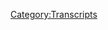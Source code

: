 {{Transcript
    | title         = [[115: January 2, 2018]]
    | caption       = [https://knowledgefight.libsyn.com/knowledge-fight-jan-2-2018 Listen to this episode on Libsyn]
    | episodeNumber = [[115: January 2, 2018|115]]
    | length        = 02:09:25
}}

{{MessageBox
    | header     = Warning: Bot Generated Content
    | text       = This transcript was automatically generated by transcription software and likely contains many mistakes and misattributions. Please check the audio for definitive quotes, attribution, and context.
    | image      = N3yvass4myg91.webp
    | imagewidth = 50px
    | id         = warning
}}

{{TranscriptBlock
    | name      = Unknown Speaker
    | timestamp = 00:00:00.000
    | text      = Andy in Kansas you're on the air. Thanks for holding
}}

{{TranscriptBlock
    | name      = Unknown Speaker
    | timestamp = 00:00:03.839
    | text      = Hello Alex, I'm a person color. I'm a huge fan. I love your work. I love you. Hey everybody. Welcome back to knowledge fight
}}

{{TranscriptBlock
    | name      = Unknown Speaker
    | timestamp = 00:00:10.339
    | text      = I'm Dan. I'm Jordan. We're a couple dudes like to sit around drink novelty beverages and talk a little bit about Alex Jones
}}

{{TranscriptBlock
    | name      = Unknown Speaker
    | timestamp = 00:00:15.480
    | text      = Yes, indeed. And after a year, I look back and think about how we started
}}

{{TranscriptBlock
    | name      = Unknown Speaker
    | timestamp = 00:00:20.859
    | text      = Drinking three bottles of wine every night. We had much more antioxidants back in those days. We were very
}}

{{TranscriptBlock
    | name      = Unknown Speaker
    | timestamp = 00:00:27.500
    | text      = We would survive that was that was when?
}}

{{TranscriptBlock
    | name      = Unknown Speaker
    | timestamp = 00:00:31.719
    | text      = We found out that you know a lot about Alex Jones and you don't know anything a year ago literally knew nothing
}}

{{TranscriptBlock
    | name      = Unknown Speaker
    | timestamp = 00:00:38.259
    | text      = Yes, I hope it was now I know too much
}}

{{TranscriptBlock
    | name      = Unknown Speaker
    | timestamp = 00:00:40.439
    | text      = This is the show where we drink novelty vouchers and talk about Alex Jones indeed
}}

{{TranscriptBlock
    | name      = Unknown Speaker
    | timestamp = 00:00:43.679
    | text      = But I was thinking about it and it is it is our anniversary
}}

{{TranscriptBlock
    | name      = Unknown Speaker
    | timestamp = 00:00:46.560
    | text      = We've been doing this literally for a year now one year perfectly a lot of podcasts in a year put out maybe 52 episodes
}}

{{TranscriptBlock
    | name      = Unknown Speaker
    | timestamp = 00:00:53.520
    | text      = So podcast put out like 20 something or whatever. We put out like a hundred
}}

{{TranscriptBlock
    | name      = Unknown Speaker
    | timestamp = 00:01:02.880
    | text      = This is ridiculous, I don't know what we're trying to prove here. We've got a pretty big back catalog
}}

{{TranscriptBlock
    | name      = Unknown Speaker
    | timestamp = 00:01:08.000
    | text      = Yeah, I was thinking about it though. And I realized yeah, a lot of people celebrate their hundredth episode and we're like, dude
}}

{{TranscriptBlock
    | name      = Unknown Speaker
    | timestamp = 00:01:13.159
    | text      = I don't even know when that happened. We put out too many. Yeah, we it happened and we didn't notice it
}}

{{TranscriptBlock
    | name      = Unknown Speaker
    | timestamp = 00:01:17.840
    | text      = But I was thinking back about it and I realized that one of the things that
}}

{{TranscriptBlock
    | name      = Unknown Speaker
    | timestamp = 00:01:24.200
    | text      = Is is kind of interesting to reflect on is that had that first episode on January 2nd of?
}}

{{TranscriptBlock
    | name      = Unknown Speaker
    | timestamp = 00:01:31.519
    | text      = 2017 not been what it was
}}

{{TranscriptBlock
    | name      = Unknown Speaker
    | timestamp = 00:01:33.280
    | text      = I don't know if we would have continued and so I'd like to take a moment to replay what I think is the clip
}}

{{TranscriptBlock
    | name      = Unknown Speaker
    | timestamp = 00:01:39.280
    | text      = That made us end up doing this show. We might have given up had it not been for this clip
}}

{{TranscriptBlock
    | name      = Unknown Speaker
    | timestamp = 00:01:44.640
    | text      = You
}}

{{TranscriptBlock
    | name      = Unknown Speaker
    | timestamp = 00:01:48.120
    | text      = Talk about canary in the coal line the globalists wouldn't move against Netanyahu as WikiLeaks shows
}}

{{TranscriptBlock
    | name      = Unknown Speaker
    | timestamp = 00:01:53.159
    | text      = They're planning to do via Soros if they weren't planning to have people ready to imprison him or kill him if he starts trying
}}

{{TranscriptBlock
    | name      = Unknown Speaker
    | timestamp = 00:02:00.120
    | text      = to
}}

{{TranscriptBlock
    | name      = Unknown Speaker
    | timestamp = 00:02:00.680
    | text      = spill the beans on stuff
}}

{{TranscriptBlock
    | name      = Unknown Speaker
    | timestamp = 00:02:04.019
    | text      = Because Netanyahu has been involved in everything
}}

{{TranscriptBlock
    | name      = Unknown Speaker
    | timestamp = 00:02:06.400
    | text      = Good bad ugly you name it and if they're if they move against Netanyahu, that means they're moving against Trump bet your bottom
}}

{{TranscriptBlock
    | name      = Unknown Speaker
    | timestamp = 00:02:12.879
    | text      = buck buck
}}

{{TranscriptBlock
    | name      = Unknown Speaker
    | timestamp = 00:02:14.759
    | text      = Whoa, I mean this is in a readable
}}

{{TranscriptBlock
    | name      = Unknown Speaker
    | timestamp = 00:02:18.719
    | text      = Just red alert red alert red alert. This is getting crazy
}}

{{TranscriptBlock
    | name      = Unknown Speaker
    | timestamp = 00:02:24.479
    | text      = Okay
}}

{{TranscriptBlock
    | name      = Unknown Speaker
    | timestamp = 00:02:27.520
    | text      = This is so freaking out of control
}}

{{TranscriptBlock
    | name      = Unknown Speaker
    | timestamp = 00:02:31.840
    | text      = It's time to pray
}}

{{TranscriptBlock
    | name      = Unknown Speaker
    | timestamp = 00:02:34.840
    | text      = Please help us
}}

{{TranscriptBlock
    | name      = Unknown Speaker
    | timestamp = 00:02:36.840
    | text      = If that had not happened there's a decent chance that we would have been like this guy's just an angry insane person
}}

{{TranscriptBlock
    | name      = Unknown Speaker
    | timestamp = 00:02:43.039
    | text      = And we might not have ended up going down this road
}}

{{TranscriptBlock
    | name      = Unknown Speaker
    | timestamp = 00:02:46.240
    | text      = I remember that now. I lost my shit. Nothing better than it's time to pray long pause. It's time to pray
}}

{{TranscriptBlock
    | name      = Unknown Speaker
    | timestamp = 00:02:53.400
    | text      = Dear Heavenly Father. Yeah, so good. So Jordan here in 2018. I intend to make some difference
}}

{{TranscriptBlock
    | name      = Unknown Speaker
    | timestamp = 00:03:00.960
    | text      = Different approaches in the show. Okay, the show itself will probably be about the same, but there's some things
}}

{{TranscriptBlock
    | name      = Unknown Speaker
    | timestamp = 00:03:05.719
    | text      = I'm gonna try and implement that I think will help us moving forward and one of them is I'm taking a much
}}

{{TranscriptBlock
    | name      = Unknown Speaker
    | timestamp = 00:03:10.560
    | text      = Closer look at a lot of Alex Jones's primary sources and villains
}}

{{TranscriptBlock
    | name      = Unknown Speaker
    | timestamp = 00:03:14.159
    | text      = Okay, and if people want to go to the road rogues gallery, so to speak. Yeah
}}

{{TranscriptBlock
    | name      = Unknown Speaker
    | timestamp = 00:03:18.199
    | text      = Yeah for sure and on the website on knowledge fight calm
}}

{{TranscriptBlock
    | name      = Unknown Speaker
    | timestamp = 00:03:21.560
    | text      = We have the first post up of these and it is an exploration of the club of Rome
}}

{{TranscriptBlock
    | name      = Unknown Speaker
    | timestamp = 00:03:26.879
    | text      = There's a group that Alex thinks is some sort of evil globalist group
}}

{{TranscriptBlock
    | name      = Unknown Speaker
    | timestamp = 00:03:30.599
    | text      = I went and read a bunch of their documents and discuss why he's a liar about them and there will be way more of this
}}

{{TranscriptBlock
    | name      = Unknown Speaker
    | timestamp = 00:03:36.439
    | text      = In this year, I'm very excited. I hope people come along
}}

{{TranscriptBlock
    | name      = Unknown Speaker
    | timestamp = 00:03:40.120
    | text      = Make me feel even more inadequate. I post once a week. No, and you're like, okay
}}

{{TranscriptBlock
    | name      = Unknown Speaker
    | timestamp = 00:03:45.759
    | text      = I'll put out six to twelve articles every single day and I'm gonna do all the research myself as well
}}

{{TranscriptBlock
    | name      = Unknown Speaker
    | timestamp = 00:03:52.159
    | text      = It's not that it's more
}}

{{TranscriptBlock
    | name      = Unknown Speaker
    | timestamp = 00:03:53.800
    | text      = That Alex and present-day is boring me and it's more fun for me to dive back into these primary sources
}}

{{TranscriptBlock
    | name      = Unknown Speaker
    | timestamp = 00:03:59.280
    | text      = So I can try and actually find some little kernels of truth and figure out where he is why he is
}}

{{TranscriptBlock
    | name      = Unknown Speaker
    | timestamp = 00:04:04.719
    | text      = Misrepresenting various things right? Right. It's intellectually way more interesting than hearing him scream about nothing
}}

{{TranscriptBlock
    | name      = Unknown Speaker
    | timestamp = 00:04:10.020
    | text      = Right, which is what we're gonna be going over today. It's time to pray it is it is time to pray also update
}}

{{TranscriptBlock
    | name      = Unknown Speaker
    | timestamp = 00:04:17.259
    | text      = Yeah
}}

{{TranscriptBlock
    | name      = Unknown Speaker
    | timestamp = 00:04:18.759
    | text      = We had I have started researching for our first
}}

{{TranscriptBlock
    | name      = Unknown Speaker
    | timestamp = 00:04:22.920
    | text      = Breakdown of one of his documentaries. Okay, we'll be doing endgame first. Okay, because that's the one he brings up the most
}}

{{TranscriptBlock
    | name      = Unknown Speaker
    | timestamp = 00:04:28.959
    | text      = right and
}}

{{TranscriptBlock
    | name      = Unknown Speaker
    | timestamp = 00:04:30.639
    | text      = Let me tell you Jordan. I got 16 seconds into the documentary before I had to go read an entire book
}}

{{TranscriptBlock
    | name      = Unknown Speaker
    | timestamp = 00:04:39.800
    | text      = So that's the level of
}}

{{TranscriptBlock
    | name      = Unknown Speaker
    | timestamp = 00:04:42.399
    | text      = Yeah, so
}}

{{TranscriptBlock
    | name      = Unknown Speaker
    | timestamp = 00:04:44.120
    | text      = Anyway, the point is we got a lot of stuff coming down the pike and it's very exciting
}}

{{TranscriptBlock
    | name      = Unknown Speaker
    | timestamp = 00:04:49.120
    | text      = But today down the pike pike pike pipe pipe around the pike
}}

{{TranscriptBlock
    | name      = Unknown Speaker
    | timestamp = 00:04:53.519
    | text      = Is that what you've all have you always been saying coming down the pike now that you put me on the spot?
}}

{{TranscriptBlock
    | name      = Unknown Speaker
    | timestamp = 00:04:58.199
    | text      = I don't know. I think you have might have anyway
}}

{{TranscriptBlock
    | name      = Unknown Speaker
    | timestamp = 00:05:01.199
    | text      = Today we're gonna be going over the January 2nd
}}

{{TranscriptBlock
    | name      = Unknown Speaker
    | timestamp = 00:05:04.639
    | text      = 2018 episode right the today's as we're recording this indeed here on Tuesday
}}

{{TranscriptBlock
    | name      = Unknown Speaker
    | timestamp = 00:05:10.519
    | text      = But before we do I'd like to give a shout out to someone who is now a foreign policy wall
}}

{{TranscriptBlock
    | name      = Unknown Speaker
    | timestamp = 00:05:15.519
    | text      = Oh shit, someone has upped their donation and we very much appreciate it
}}

{{TranscriptBlock
    | name      = Unknown Speaker
    | timestamp = 00:05:20.360
    | text      = So this is a shout out going out to you Andrew. Thank you so much
}}

{{TranscriptBlock
    | name      = Unknown Speaker
    | timestamp = 00:05:23.279
    | text      = I'm a policy wonk four stars. Go home to your mother and tell her you're brilliant. Thank you so much
}}

{{TranscriptBlock
    | name      = Unknown Speaker
    | timestamp = 00:05:28.079
    | text      = Thank you so much. Thank you so much Andrew
}}

{{TranscriptBlock
    | name      = Unknown Speaker
    | timestamp = 00:05:30.120
    | text      = If you'd like to become a policy wonk or foreign policy wonk
}}

{{TranscriptBlock
    | name      = Unknown Speaker
    | timestamp = 00:05:32.680
    | text      = You can go to our website knowledgefight.com click the support the show button and you will achieve some sort of wonkery status
}}

{{TranscriptBlock
    | name      = Unknown Speaker
    | timestamp = 00:05:38.759
    | text      = And Andrew if you raise it up by five cents, we all get to hear about a bag full of poo. Yeah
}}

{{TranscriptBlock
    | name      = Unknown Speaker
    | timestamp = 00:05:45.160
    | text      = So Jordan today, yes, January 2nd, right?
}}

{{TranscriptBlock
    | name      = Unknown Speaker
    | timestamp = 00:05:48.800
    | text      = We've not encountered Alex Jones in the present for a little bit because you know, we've been over holiday and what-have-you
}}

{{TranscriptBlock
    | name      = Unknown Speaker
    | timestamp = 00:05:56.360
    | text      = and
}}

{{TranscriptBlock
    | name      = Unknown Speaker
    | timestamp = 00:05:59.480
    | text      = He's Alex
}}

{{TranscriptBlock
    | name      = Unknown Speaker
    | timestamp = 00:06:06.480
    | text      = Maybe he turns over a new leaf. Nope, maybe maybe in 2018
}}

{{TranscriptBlock
    | name      = Unknown Speaker
    | timestamp = 00:06:11.160
    | text      = he decides what he really wanted to do a show about was a
}}

{{TranscriptBlock
    | name      = Unknown Speaker
    | timestamp = 00:06:15.360
    | text      = A relative gardening skills. No, he does not do that
}}

{{TranscriptBlock
    | name      = Unknown Speaker
    | timestamp = 00:06:18.680
    | text      = But for the chat room thumb from what I've heard our novelty beverage today is Arnold Palmer half-and-half zero calories
}}

{{TranscriptBlock
    | name      = Unknown Speaker
    | timestamp = 00:06:24.279
    | text      = That's what we do. You can stop grilling
}}

{{TranscriptBlock
    | name      = Unknown Speaker
    | timestamp = 00:06:26.879
    | text      = Us about it. Anyway, let's get to this show
}}

{{TranscriptBlock
    | name      = Unknown Speaker
    | timestamp = 00:06:29.680
    | text      = We got an out-of-context drop to start things off which is actually Alex Jones addressing a very hot topic. Okay
}}

{{TranscriptBlock
    | name      = Unknown Speaker
    | timestamp = 00:06:36.000
    | text      = All that UFO news was obviously put out as a distraction from the Trump agenda. Okay?
}}

{{TranscriptBlock
    | name      = Unknown Speaker
    | timestamp = 00:06:41.279
    | text      = Okay. All right
}}

{{TranscriptBlock
    | name      = Unknown Speaker
    | timestamp = 00:06:43.279
    | text      = Okay, wait, I
}}

{{TranscriptBlock
    | name      = Unknown Speaker
    | timestamp = 00:06:45.720
    | text      = Mean, I guess his his position on it. You could sum up as we've all known those
}}

{{TranscriptBlock
    | name      = Unknown Speaker
    | timestamp = 00:06:56.600
    | text      = We've heard about that news before no, those are real
}}

{{TranscriptBlock
    | name      = Unknown Speaker
    | timestamp = 00:07:00.000
    | text      = No
}}

{{TranscriptBlock
    | name      = Unknown Speaker
    | timestamp = 00:07:00.399
    | text      = That's a hundred percent is trying to bring aliens back to the United States after they have been offshoring all of their tax dollars
}}

{{TranscriptBlock
    | name      = Unknown Speaker
    | timestamp = 00:07:08.240
    | text      = Trump is trying to get these holographic med beds going. We don't need to be hearing about this bullshit. Oh, yeah
}}

{{TranscriptBlock
    | name      = Unknown Speaker
    | timestamp = 00:07:14.519
    | text      = Anyway, oh man
}}

{{TranscriptBlock
    | name      = Unknown Speaker
    | timestamp = 00:07:16.399
    | text      = So I can't wait for the New York Times to finally really get to the bottom of the spider leadership
}}

{{TranscriptBlock
    | name      = Unknown Speaker
    | timestamp = 00:07:21.360
    | text      = Oh, that'd be great. They have been fucking with us this whole time. They say that spider leadership is not a big deal fake news
}}

{{TranscriptBlock
    | name      = Unknown Speaker
    | timestamp = 00:07:28.879
    | text      = So in this in this first clip we're gonna be playing this is where Alex sort of starts off the show and it's actually I
}}

{{TranscriptBlock
    | name      = Unknown Speaker
    | timestamp = 00:07:34.480
    | text      = Would say in a very weird place. He's in a weird place. It might be a little bit unexpected
}}

{{TranscriptBlock
    | name      = Unknown Speaker
    | timestamp = 00:07:39.759
    | text      = Little hungover Roger Stone's talked about this. I've looked at how Trump's businesses are set up and so on the surface
}}

{{TranscriptBlock
    | name      = Unknown Speaker
    | timestamp = 00:07:45.439
    | text      = He's probably only worth a couple billion dollars of liquid cash
}}

{{TranscriptBlock
    | name      = Unknown Speaker
    | timestamp = 00:07:48.560
    | text      = But when it comes to buildings and infrastructure and things he owns, it's probably 30 40 billion
}}

{{TranscriptBlock
    | name      = Unknown Speaker
    | timestamp = 00:07:54.480
    | text      = But Trump knows that that'll make it look like he's not successful in the big
}}

{{TranscriptBlock
    | name      = Unknown Speaker
    | timestamp = 00:07:59.279
    | text      = grouping of other billionaires and
}}

{{TranscriptBlock
    | name      = Unknown Speaker
    | timestamp = 00:08:01.279
    | text      = That's why he doesn't release his tax returns
}}

{{TranscriptBlock
    | name      = Unknown Speaker
    | timestamp = 00:08:05.560
    | text      = They've been released in the past that's exactly what they show
}}

{{TranscriptBlock
    | name      = Unknown Speaker
    | timestamp = 00:08:10.040
    | text      = Last time was what ten years ago
}}

{{TranscriptBlock
    | name      = Unknown Speaker
    | timestamp = 00:08:12.959
    | text      = But if you look at the type of business he has then you understand why he wants an American first policy
}}

{{TranscriptBlock
    | name      = Unknown Speaker
    | timestamp = 00:08:19.439
    | text      = He's about
}}

{{TranscriptBlock
    | name      = Unknown Speaker
    | timestamp = 00:08:20.959
    | text      = actual infrastructure actual property actual service-based economy
}}

{{TranscriptBlock
    | name      = Unknown Speaker
    | timestamp = 00:08:25.519
    | text      = And to have that you gotta have a good industrial based society a wealthy society
}}

{{TranscriptBlock
    | name      = Unknown Speaker
    | timestamp = 00:08:31.439
    | text      = So Trump does well off of Americans doing well
}}

{{TranscriptBlock
    | name      = Unknown Speaker
    | timestamp = 00:08:34.720
    | text      = He does well off of prosperity
}}

{{TranscriptBlock
    | name      = Unknown Speaker
    | timestamp = 00:08:36.860
    | text      = He's not a globalist that wants vertical integration and to have a post-industrial world with the mass of people poor
}}

{{TranscriptBlock
    | name      = Unknown Speaker
    | timestamp = 00:08:43.120
    | text      = But I wish he would release his tax returns now
}}

{{TranscriptBlock
    | name      = Unknown Speaker
    | timestamp = 00:08:46.600
    | text      = Not just federally
}}

{{TranscriptBlock
    | name      = Unknown Speaker
    | timestamp = 00:08:48.919
    | text      = But at a state-by-state basis if I would advise the president people need to get him this message
}}

{{TranscriptBlock
    | name      = Unknown Speaker
    | timestamp = 00:08:53.620
    | text      = I know he has people that monitor the broadcast to give him a synopsis
}}

{{TranscriptBlock
    | name      = Unknown Speaker
    | timestamp = 00:08:58.360
    | text      = He needs to really say his New York State returns or his New Jersey returns or something like that
}}

{{TranscriptBlock
    | name      = Unknown Speaker
    | timestamp = 00:09:03.639
    | text      = State returns to show the amounts. I'll guarantee you he's paying
}}

{{TranscriptBlock
    | name      = Unknown Speaker
    | timestamp = 00:09:09.720
    | text      = Hundreds of millions of dollars in property tax in those states that he then gets to write off federally
}}

{{TranscriptBlock
    | name      = Unknown Speaker
    | timestamp = 00:09:16.039
    | text      = Yeah, that's not a good guarantee for him to make no
}}

{{TranscriptBlock
    | name      = Unknown Speaker
    | timestamp = 00:09:18.559
    | text      = I would not guarantee that I do love the idea that he's starting off the year with like Trump
}}

{{TranscriptBlock
    | name      = Unknown Speaker
    | timestamp = 00:09:23.759
    | text      = You should release your tax returns, but just on a completely different level just on a the exact opposite again
}}

{{TranscriptBlock
    | name      = Unknown Speaker
    | timestamp = 00:09:30.159
    | text      = You're right, but you're doing it wrongly
}}

{{TranscriptBlock
    | name      = Unknown Speaker
    | timestamp = 00:09:31.879
    | text      = Well, it's like also be careful what you wish for because I think if those tax returns come I mean look
}}

{{TranscriptBlock
    | name      = Unknown Speaker
    | timestamp = 00:09:36.360
    | text      = Here's the bottom line if Alex Jones is correct in what he's saying in terms of like
}}

{{TranscriptBlock
    | name      = Unknown Speaker
    | timestamp = 00:09:41.299
    | text      = Oh, yeah, if Trump released his returns, you'd see he's losing so much money on this tax bill
}}

{{TranscriptBlock
    | name      = Unknown Speaker
    | timestamp = 00:09:46.159
    | text      = Those returns would have been released already. He would have plastered the internet with those
}}

{{TranscriptBlock
    | name      = Unknown Speaker
    | timestamp = 00:09:52.600
    | text      = How much of a victim I am I care about you of course
}}

{{TranscriptBlock
    | name      = Unknown Speaker
    | timestamp = 00:09:55.279
    | text      = Of course the fact that that hasn't happened none of it has happened right and the fact that Alex is basing this on stuff
}}

{{TranscriptBlock
    | name      = Unknown Speaker
    | timestamp = 00:10:01.159
    | text      = He's talked about with Roger Stone means that it's all not true. Absolutely. Not true
}}

{{TranscriptBlock
    | name      = Unknown Speaker
    | timestamp = 00:10:05.919
    | text      = Oh, maybe we find out that the tax bill really does hurt him because he actually is almost worth as much as you or I
}}

{{TranscriptBlock
    | name      = Unknown Speaker
    | timestamp = 00:10:13.399
    | text      = And everything is debt tax tax. We're like these tax things don't affect me at all cuz I'm worth shit. Yeah, exactly
}}

{{TranscriptBlock
    | name      = Unknown Speaker
    | timestamp = 00:10:21.399
    | text      = You can you know anything to be the tax bill does not affect people who do not pay taxes because we're too poor as we're
}}

{{TranscriptBlock
    | name      = Unknown Speaker
    | timestamp = 00:10:28.240
    | text      = exempt
}}

{{TranscriptBlock
    | name      = Unknown Speaker
    | timestamp = 00:10:29.799
    | text      = less than
}}

{{TranscriptBlock
    | name      = Unknown Speaker
    | timestamp = 00:10:31.679
    | text      = $5,000 now the only way it does affect us is in so far as we will not have roads very soon
}}

{{TranscriptBlock
    | name      = Unknown Speaker
    | timestamp = 00:10:37.440
    | text      = Sure, there will be infrastructure problems
}}

{{TranscriptBlock
    | name      = Unknown Speaker
    | timestamp = 00:10:39.700
    | text      = Which is interesting that Alex brings up that in his calculus of Trump's what what makes him do well. Oh, yeah
}}

{{TranscriptBlock
    | name      = Unknown Speaker
    | timestamp = 00:10:45.720
    | text      = he does well on a
}}

{{TranscriptBlock
    | name      = Unknown Speaker
    | timestamp = 00:10:48.480
    | text      = Property-based service economy, which I think means he likes it when people work in his buildings
}}

{{TranscriptBlock
    | name      = Unknown Speaker
    | timestamp = 00:10:54.720
    | text      = I would if I were him I guess how much he pays the people who work in his fucking buildings, man
}}

{{TranscriptBlock
    | name      = Unknown Speaker
    | timestamp = 00:11:00.000
    | text      = I think that would help us understand what he probably puts back into society
}}

{{TranscriptBlock
    | name      = Unknown Speaker
    | timestamp = 00:11:03.480
    | text      = But then at the same time
}}

{{TranscriptBlock
    | name      = Unknown Speaker
    | timestamp = 00:11:05.039
    | text      = You know analyses have been done of his businesses that show that he's largely just shifting debt around
}}

{{TranscriptBlock
    | name      = Unknown Speaker
    | timestamp = 00:11:10.279
    | text      = Yeah, like that's that's more what his business model is
}}

{{TranscriptBlock
    | name      = Unknown Speaker
    | timestamp = 00:11:12.879
    | text      = Yeah
}}

{{TranscriptBlock
    | name      = Unknown Speaker
    | timestamp = 00:11:13.159
    | text      = he's broke and
}}

{{TranscriptBlock
    | name      = Unknown Speaker
    | timestamp = 00:11:14.240
    | text      = Constantly rips off contractors constantly abuses people who can't fight back against him much like Alex stealing the Hillary for prison
}}

{{TranscriptBlock
    | name      = Unknown Speaker
    | timestamp = 00:11:21.960
    | text      = bumper sticker from stealing from a bumper sticker
}}

{{TranscriptBlock
    | name      = Unknown Speaker
    | timestamp = 00:11:24.799
    | text      = he saw it that's that you really start to get the sense that there's so much more of a spiritual connection between
}}

{{TranscriptBlock
    | name      = Unknown Speaker
    | timestamp = 00:11:30.559
    | text      = Trump and Alex Jones in terms of the kind of scam artists. They're right, right
}}

{{TranscriptBlock
    | name      = Unknown Speaker
    | timestamp = 00:11:34.919
    | text      = I don't think we necessarily tapped into early on but I think there's a lot more of that than we knew
}}

{{TranscriptBlock
    | name      = Unknown Speaker
    | timestamp = 00:11:40.399
    | text      = but anyway
}}

{{TranscriptBlock
    | name      = Unknown Speaker
    | timestamp = 00:11:41.740
    | text      = How much liquid cash do you think he has like Alex or Trump Trump?
}}

{{TranscriptBlock
    | name      = Unknown Speaker
    | timestamp = 00:11:45.799
    | text      = like if you
}}

{{TranscriptBlock
    | name      = Unknown Speaker
    | timestamp = 00:11:48.240
    | text      = Yeah, I was gonna say I was like if you asked Trump to buy you a cup of coffee would he be like
}}

{{TranscriptBlock
    | name      = Unknown Speaker
    | timestamp = 00:11:54.200
    | text      = Let me check my let me check my credit card to see
}}

{{TranscriptBlock
    | name      = Unknown Speaker
    | timestamp = 00:11:57.059
    | text      = I think I might have reached a little limit on this one. How do you think about Folgers?
}}

{{TranscriptBlock
    | name      = Unknown Speaker
    | timestamp = 00:12:04.820
    | text      = Yeah, and then the other thing in that clip in coffee isn't as good but let me tell you so it's quick
}}

{{TranscriptBlock
    | name      = Unknown Speaker
    | timestamp = 00:12:10.379
    | text      = It is fast. The other thing that I think is really fantastic is this
}}

{{TranscriptBlock
    | name      = Unknown Speaker
    | timestamp = 00:12:15.659
    | text      = Perspective like this. He's like look, you know
}}

{{TranscriptBlock
    | name      = Unknown Speaker
    | timestamp = 00:12:18.779
    | text      = He's not gonna put out his tax returns because then they do rich
}}

{{TranscriptBlock
    | name      = Unknown Speaker
    | timestamp = 00:12:22.299
    | text      = Oh, they you but he's not rich enough compared to these globalist billionaires, right?
}}

{{TranscriptBlock
    | name      = Unknown Speaker
    | timestamp = 00:12:27.100
    | text      = Yes, he has his pride to consider. He doesn't want to be seen as being lower down on the list
}}

{{TranscriptBlock
    | name      = Unknown Speaker
    | timestamp = 00:12:32.100
    | text      = I don't even know what that means. I don't either but I think it's what Roger told him
}}

{{TranscriptBlock
    | name      = Unknown Speaker
    | timestamp = 00:12:36.899
    | text      = I think that that's a that's a reasonable
}}

{{TranscriptBlock
    | name      = Unknown Speaker
    | timestamp = 00:12:39.740
    | text      = psychopathic
}}

{{TranscriptBlock
    | name      = Unknown Speaker
    | timestamp = 00:12:40.860
    | text      = Like explanation for it. He's like, yeah, okay
}}

{{TranscriptBlock
    | name      = Unknown Speaker
    | timestamp = 00:12:43.940
    | text      = Yeah, I believe it billionaires probably do know considering they probably own most of his shit
}}

{{TranscriptBlock
    | name      = Unknown Speaker
    | timestamp = 00:12:48.860
    | text      = Like that's the that's the thing that makes the most sense to me billionaires are looking at Trump being like what an asshole
}}

{{TranscriptBlock
    | name      = Unknown Speaker
    | timestamp = 00:12:55.700
    | text      = You're never gonna be a billionaire. You say you're a billionaire you aren't now. It's never gonna happen for you new
}}

{{TranscriptBlock
    | name      = Unknown Speaker
    | timestamp = 00:13:03.379
    | text      = so
}}

{{TranscriptBlock
    | name      = Unknown Speaker
    | timestamp = 00:13:05.299
    | text      = The episode goes on and he actually does we'll get back to it later
}}

{{TranscriptBlock
    | name      = Unknown Speaker
    | timestamp = 00:13:08.659
    | text      = He says that he should release his taxes a second time, which is like interesting. That's not just something you yeah
}}

{{TranscriptBlock
    | name      = Unknown Speaker
    | timestamp = 00:13:14.059
    | text      = That's weird. Not something you tossed off right, but one of the things that I was like
}}

{{TranscriptBlock
    | name      = Unknown Speaker
    | timestamp = 00:13:20.419
    | text      = It's kind of going back and forth through most of the episode while I was listening to like are we gonna cover this?
}}

{{TranscriptBlock
    | name      = Unknown Speaker
    | timestamp = 00:13:25.059
    | text      = We're gonna go back to the past
}}

{{TranscriptBlock
    | name      = Unknown Speaker
    | timestamp = 00:13:26.340
    | text      = What are we gonna do and one of the things that really encouraged me like now we got to go over this is that?
}}

{{TranscriptBlock
    | name      = Unknown Speaker
    | timestamp = 00:13:32.019
    | text      = Today is a day full of Alex Jones doing impressions
}}

{{TranscriptBlock
    | name      = Unknown Speaker
    | timestamp = 00:13:37.019
    | text      = Alright, he does a lot of it right now. I'm in he is like he's coming in hot
}}

{{TranscriptBlock
    | name      = Unknown Speaker
    | timestamp = 00:13:42.820
    | text      = I don't know what happened over the holiday. That's just like I got to get some voice acting work
}}

{{TranscriptBlock
    | name      = Unknown Speaker
    | timestamp = 00:13:49.299
    | text      = I got a cut back on info Wars Disney Disney. I already make Beauty and the Beast. I'd be a great Gaston
}}

{{TranscriptBlock
    | name      = Unknown Speaker
    | timestamp = 00:13:56.100
    | text      = I gotta show my range. Maybe they'll make a secret to Moana and I can be the bad guy
}}

{{TranscriptBlock
    | name      = Unknown Speaker
    | timestamp = 00:14:01.379
    | text      = I'm not sure in this next clip
}}

{{TranscriptBlock
    | name      = Unknown Speaker
    | timestamp = 00:14:03.659
    | text      = He lies a bit about China and tax incentives that they have put into place
}}

{{TranscriptBlock
    | name      = Unknown Speaker
    | timestamp = 00:14:09.139
    | text      = We'll discuss on the other end of the clip, but then he jumps into a prolong. He does not do a Chinese accent
}}

{{TranscriptBlock
    | name      = Unknown Speaker
    | timestamp = 00:14:14.980
    | text      = No, thankfully. Oh, man, that would be the most racist thing. You know what there's still ethnic problems
}}

{{TranscriptBlock
    | name      = Unknown Speaker
    | timestamp = 00:14:21.379
    | text      = I well I assume that I just didn't want to hear anything that sounded very similar to ching chong bing bong
}}

{{TranscriptBlock
    | name      = Unknown Speaker
    | timestamp = 00:14:27.220
    | text      = It's it's that's going to happen one of these days
}}

{{TranscriptBlock
    | name      = Unknown Speaker
    | timestamp = 00:14:31.100
    | text      = You see the economy roar back and China strikes back with zero, baby. You come here
}}

{{TranscriptBlock
    | name      = Unknown Speaker
    | timestamp = 00:14:36.340
    | text      = You come here with your Apple and Facebook and Twitter and all your other divisions and you will pay nothing
}}

{{TranscriptBlock
    | name      = Unknown Speaker
    | timestamp = 00:14:45.980
    | text      = While the communists have zero tax we have a 15
}}

{{TranscriptBlock
    | name      = Unknown Speaker
    | timestamp = 00:14:49.700
    | text      = But don't worry. We got Bernie Sanders white people don't know what it's like to be poor
}}

{{TranscriptBlock
    | name      = Unknown Speaker
    | timestamp = 00:14:55.779
    | text      = There are no white people there. Is that Bernie? No, it's Bernie. That's supposed to be Bernie. Oh and guess what?
}}

{{TranscriptBlock
    | name      = Unknown Speaker
    | timestamp = 00:15:02.539
    | text      = It goes on another 40 seconds. Hold on
}}

{{TranscriptBlock
    | name      = Unknown Speaker
    | timestamp = 00:15:04.620
    | text      = Anybody can do Bernie and he's doing like a
}}

{{TranscriptBlock
    | name      = Unknown Speaker
    | timestamp = 00:15:09.179
    | text      = Silly what what would you what would you call that like the the dumb guy and it's like a 80s mentally challenged
}}

{{TranscriptBlock
    | name      = Unknown Speaker
    | timestamp = 00:15:16.539
    | text      = Yeah, exactly. It's a bad hack stand-up. Yeah. Anyway, it goes on. Okay
}}

{{TranscriptBlock
    | name      = Unknown Speaker
    | timestamp = 00:15:20.980
    | text      = They're bad. They set my swindle universities have six houses and hundred thousand dollar cars
}}

{{TranscriptBlock
    | name      = Unknown Speaker
    | timestamp = 00:15:27.940
    | text      = with three thousand dollar suits
}}

{{TranscriptBlock
    | name      = Unknown Speaker
    | timestamp = 00:15:30.899
    | text      = The capitalist Alex Jones is wearing a $300
}}

{{TranscriptBlock
    | name      = Unknown Speaker
    | timestamp = 00:15:41.940
    | text      = Alex is wearing a $300 wool jacket and when we looked up Bernie Sanders coach, they're over $3,000
}}

{{TranscriptBlock
    | name      = Unknown Speaker
    | timestamp = 00:15:48.139
    | text      = So this goes on so now Bernie Sanders is looking up Bernie Sanders his own coat. He's speaking as
}}

{{TranscriptBlock
    | name      = Unknown Speaker
    | timestamp = 00:15:55.059
    | text      = But also this goes on a while, but he slips in there accidentally I have looked up how much Bernie Sanders clothes
}}

{{TranscriptBlock
    | name      = Unknown Speaker
    | timestamp = 00:16:11.500
    | text      = He's pledging
}}

{{TranscriptBlock
    | name      = Unknown Speaker
    | timestamp = 00:16:13.259
    | text      = He's resolving to intensify his struggle against trumpism and they took
}}

{{TranscriptBlock
    | name      = Unknown Speaker
    | timestamp = 00:16:23.340
    | text      = Now why do I raise all this
}}

{{TranscriptBlock
    | name      = Unknown Speaker
    | timestamp = 00:16:27.340
    | text      = Why do you raise all that Alex I should be clear he never answers his own he never answers that question
}}

{{TranscriptBlock
    | name      = Unknown Speaker
    | timestamp = 00:16:33.860
    | text      = He doesn't one of the things that he's lying a lot about is the situation with China
}}

{{TranscriptBlock
    | name      = Unknown Speaker
    | timestamp = 00:16:38.940
    | text      = What they did is I'll read here from the New York Times article
}}

{{TranscriptBlock
    | name      = Unknown Speaker
    | timestamp = 00:16:44.019
    | text      = China said on Thursday that it would temporarily exempt foreign companies from paying tax on their earnings a bid to keep American businesses from taking
}}

{{TranscriptBlock
    | name      = Unknown Speaker
    | timestamp = 00:16:50.460
    | text      = Their profits out of China following Washington's overhaul of the United States tax code
}}

{{TranscriptBlock
    | name      = Unknown Speaker
    | timestamp = 00:16:54.740
    | text      = There is however a catch to be eligible foreign companies must invest those earnings in sectors encouraged by China's government
}}

{{TranscriptBlock
    | name      = Unknown Speaker
    | timestamp = 00:17:01.179
    | text      = Including railways mining technology and agriculture according to a statement from the finance bring back those coal jobs indeed
}}

{{TranscriptBlock
    | name      = Unknown Speaker
    | timestamp = 00:17:07.259
    | text      = So despite its appeal as a manufacturing hub one where companies from around the world have set up operations to tap into a highly skilled
}}

{{TranscriptBlock
    | name      = Unknown Speaker
    | timestamp = 00:17:14.940
    | text      = Workforce and strong infrastructure China charges high taxes on top of a standard corporate tax rate of 25%
}}

{{TranscriptBlock
    | name      = Unknown Speaker
    | timestamp = 00:17:22.019
    | text      = Companies are required to make Social Security contributions and other payments that push their tax burden higher than it is in other countries
}}

{{TranscriptBlock
    | name      = Unknown Speaker
    | timestamp = 00:17:28.740
    | text      = So tax issues are not a good way to approach right the China
}}

{{TranscriptBlock
    | name      = Unknown Speaker
    | timestamp = 00:17:33.920
    | text      = business in difference or the difference that they get sort of a they go to China because they get very
}}

{{TranscriptBlock
    | name      = Unknown Speaker
    | timestamp = 00:17:41.000
    | text      = Skilled workers that they can pay very little right and they that kind of is a wash with the taxes
}}

{{TranscriptBlock
    | name      = Unknown Speaker
    | timestamp = 00:17:46.880
    | text      = The tax issue is not really
}}

{{TranscriptBlock
    | name      = Unknown Speaker
    | timestamp = 00:17:49.240
    | text      = necessarily one of the big the red boons that businesses have
}}

{{TranscriptBlock
    | name      = Unknown Speaker
    | timestamp = 00:17:52.579
    | text      = Also, Alex didn't read the rest of this article because this is what is this is what he's referencing because down at the end
}}

{{TranscriptBlock
    | name      = Unknown Speaker
    | timestamp = 00:17:57.960
    | text      = It says here Bernie Sanders's codes cost
}}

{{TranscriptBlock
    | name      = Unknown Speaker
    | timestamp = 00:18:00.259
    | text      = $3,000
}}

{{TranscriptBlock
    | name      = Unknown Speaker
    | timestamp = 00:18:03.380
    | text      = Could you read the whole article in that voice? No, cuz I'm about to read everything in that voice credible
}}

{{TranscriptBlock
    | name      = Unknown Speaker
    | timestamp = 00:18:10.140
    | text      = But to who or what? No, what is that? It's offensive to improv people
}}

{{TranscriptBlock
    | name      = Unknown Speaker
    | timestamp = 00:18:16.220
    | text      = sketch actors to
}}

{{TranscriptBlock
    | name      = Unknown Speaker
    | timestamp = 00:18:18.019
    | text      = Saturday Night Live
}}

{{TranscriptBlock
    | name      = Unknown Speaker
    | timestamp = 00:18:20.700
    | text      = If you read our our friend Peter John Burns
}}

{{TranscriptBlock
    | name      = Unknown Speaker
    | timestamp = 00:18:24.700
    | text      = There's no way to offend improv people
}}

{{TranscriptBlock
    | name      = Unknown Speaker
    | timestamp = 00:18:27.500
    | text      = So I know Alex didn't read this article because at the end it says here
}}

{{TranscriptBlock
    | name      = Unknown Speaker
    | timestamp = 00:18:31.819
    | text      = Regardless business lobbying groups here say it is unlikely that the Chinese government's latest measures would be significant enough to keep many American companies from
}}

{{TranscriptBlock
    | name      = Unknown Speaker
    | timestamp = 00:18:39.579
    | text      = repatriating profits sounds about right so in the end the the
}}

{{TranscriptBlock
    | name      = Unknown Speaker
    | timestamp = 00:18:43.220
    | text      = Experts who weighed in on it have said it's not really a big deal that people are still gonna move their money back
}}

{{TranscriptBlock
    | name      = Unknown Speaker
    | timestamp = 00:18:48.460
    | text      = This isn't enough to keep people here right because they're all there's other tax issues and there's other
}}

{{TranscriptBlock
    | name      = Unknown Speaker
    | timestamp = 00:18:52.539
    | text      = like China's added a bunch of new laws in the last year or two that have made the the like
}}

{{TranscriptBlock
    | name      = Unknown Speaker
    | timestamp = 00:18:59.740
    | text      = Getting money out of the country incredibly complicated in terms of if you want to keep your business there
}}

{{TranscriptBlock
    | name      = Unknown Speaker
    | timestamp = 00:19:04.839
    | text      = So there's all kinds of other things at play. Alex is just dismissing all of them. That's interesting. Why would they
}}

{{TranscriptBlock
    | name      = Unknown Speaker
    | timestamp = 00:19:10.660
    | text      = Why would they then make that move?
}}

{{TranscriptBlock
    | name      = Unknown Speaker
    | timestamp = 00:19:13.559
    | text      = Knowing or at least having been told I would assume that it won't make a difference
}}

{{TranscriptBlock
    | name      = Unknown Speaker
    | timestamp = 00:19:18.779
    | text      = Excuse me. I don't know. I think that they're hoping it will make some difference and you got to think about like what other plays
}}

{{TranscriptBlock
    | name      = Unknown Speaker
    | timestamp = 00:19:24.859
    | text      = Can they make you know, I could
}}

{{TranscriptBlock
    | name      = Unknown Speaker
    | timestamp = 00:19:28.740
    | text      = Do more where's the?
}}

{{TranscriptBlock
    | name      = Unknown Speaker
    | timestamp = 00:19:31.220
    | text      = This this article also lays out like China sets tight rules on how much money flows out of the country as a way of controlling
}}

{{TranscriptBlock
    | name      = Unknown Speaker
    | timestamp = 00:19:37.700
    | text      = the value of its currency keeping the financial system stable a
}}

{{TranscriptBlock
    | name      = Unknown Speaker
    | timestamp = 00:19:41.180
    | text      = significant repatriation of foreign earnings could set off a broader capital flight and weaken the country's currency and a sharp fall in the
}}

{{TranscriptBlock
    | name      = Unknown Speaker
    | timestamp = 00:19:47.940
    | text      = And a sharp fall in the currency could spark a vicious cycle with even more companies and possibly
}}

{{TranscriptBlock
    | name      = Unknown Speaker
    | timestamp = 00:19:52.859
    | text      = individuals looking to minimize losses by moving their money out of China and then you get some hyperinflation going on and we're in real
}}

{{TranscriptBlock
    | name      = Unknown Speaker
    | timestamp = 00:19:59.660
    | text      = Trouble with China exactly. So I mean at the end of the day what they're doing is just trying to mitigate whatever damage
}}

{{TranscriptBlock
    | name      = Unknown Speaker
    | timestamp = 00:20:05.960
    | text      = That's going to do right
}}

{{TranscriptBlock
    | name      = Unknown Speaker
    | timestamp = 00:20:07.160
    | text      = And then at the same time the illusion that this
}}

{{TranscriptBlock
    | name      = Unknown Speaker
    | timestamp = 00:20:09.779
    | text      = Repatriated money that's gonna come back is gonna in any way help any of us know is absurd
}}

{{TranscriptBlock
    | name      = Unknown Speaker
    | timestamp = 00:20:14.779
    | text      = It's all just gonna go back to CEOs and maybe investment into companies, but not in the now
}}

{{TranscriptBlock
    | name      = Unknown Speaker
    | timestamp = 00:20:20.819
    | text      = They're all buying back their own funds to write what they're doing with
}}

{{TranscriptBlock
    | name      = Unknown Speaker
    | timestamp = 00:20:24.059
    | text      = All of that money is then inflating the value of their own companies. None of it is real. It's all
}}

{{TranscriptBlock
    | name      = Unknown Speaker
    | timestamp = 00:20:30.500
    | text      = Imaginary right like everything that they're doing keep going. Yeah, everything they're doing is is magical
}}

{{TranscriptBlock
    | name      = Unknown Speaker
    | timestamp = 00:20:36.579
    | text      = Like there's no there's no thing. It's not like they're building a thing
}}

{{TranscriptBlock
    | name      = Unknown Speaker
    | timestamp = 00:20:40.140
    | text      = It's just like if we move money over here money becomes here. Like it doesn't make any sense
}}

{{TranscriptBlock
    | name      = Unknown Speaker
    | timestamp = 00:20:45.619
    | text      = Yeah, so let's move along though because we can't we can't spend this entire episode talking about. Oh, I'm gonna get it
}}

{{TranscriptBlock
    | name      = Unknown Speaker
    | timestamp = 00:20:52.980
    | text      = There might be some more points we can bring up whatever you like, but
}}

{{TranscriptBlock
    | name      = Unknown Speaker
    | timestamp = 00:20:56.819
    | text      = There's a there's a bigger narrative afoot on this episode and that is that there's an article in the Metro the UK
}}

{{TranscriptBlock
    | name      = Unknown Speaker
    | timestamp = 00:21:04.140
    | text      = publication about how adults should buy their children's sex toys and
}}

{{TranscriptBlock
    | name      = Unknown Speaker
    | timestamp = 00:21:08.059
    | text      = And we'll get into that. All right as we get into that
}}

{{TranscriptBlock
    | name      = Unknown Speaker
    | timestamp = 00:21:11.460
    | text      = All right, but that is just the launching point for another impression
}}

{{TranscriptBlock
    | name      = Unknown Speaker
    | timestamp = 00:21:18.539
    | text      = This one this one is not as offensive
}}

{{TranscriptBlock
    | name      = Unknown Speaker
    | timestamp = 00:21:22.940
    | text      = From an audio standpoint, but Oh words are much more offensive. All right, so strap it in
}}

{{TranscriptBlock
    | name      = Unknown Speaker
    | timestamp = 00:21:29.220
    | text      = And now that's why I'm so gaga over Trump. He's delivering just fairness. Ah What happened?
}}

{{TranscriptBlock
    | name      = Unknown Speaker
    | timestamp = 00:21:41.619
    | text      = No, that's a real question what happened I apologize I started the wrong clip
}}

{{TranscriptBlock
    | name      = Unknown Speaker
    | timestamp = 00:21:45.259
    | text      = I think he's literally asking us the question what happened one year in and I finally start the wrong clip. So here's the right one
}}

{{TranscriptBlock
    | name      = Unknown Speaker
    | timestamp = 00:21:52.259
    | text      = Columnist says parents should buy their kids sex toys. That is the big daily newspaper in
}}

{{TranscriptBlock
    | name      = Unknown Speaker
    | timestamp = 00:21:59.819
    | text      = London the Metro
}}

{{TranscriptBlock
    | name      = Unknown Speaker
    | timestamp = 00:22:02.299
    | text      = Remember Jocelyn elders coming in as the new head of the
}}

{{TranscriptBlock
    | name      = Unknown Speaker
    | timestamp = 00:22:06.420
    | text      = New head of the Surgeon General back under Bill Clinton. She had to step down. She's like
}}

{{TranscriptBlock
    | name      = Unknown Speaker
    | timestamp = 00:22:10.900
    | text      = Watch her do with the kindergarten children. We have to find that clip. I played it years ago. I first got on air in 90
}}

{{TranscriptBlock
    | name      = Unknown Speaker
    | timestamp = 00:22:17.819
    | text      = 1995 she said it a few years before that man. You gotta have the school reach down and grab their little wee-wee's
}}

{{TranscriptBlock
    | name      = Unknown Speaker
    | timestamp = 00:22:25.619
    | text      = And help them. Yes
}}

{{TranscriptBlock
    | name      = Unknown Speaker
    | timestamp = 00:22:27.319
    | text      = she said reach down and grab them and help them with their little and their little when they at nap time at the
}}

{{TranscriptBlock
    | name      = Unknown Speaker
    | timestamp = 00:22:38.380
    | text      = See
}}

{{TranscriptBlock
    | name      = Unknown Speaker
    | timestamp = 00:22:39.740
    | text      = So so no, they've been really raring to push this openly for a long time. Oh and so were the Muslims
}}

{{TranscriptBlock
    | name      = Unknown Speaker
    | timestamp = 00:22:45.400
    | text      = That's what the globalists love Islam. So
}}

{{TranscriptBlock
    | name      = Unknown Speaker
    | timestamp = 00:22:48.680
    | text      = notoriously
}}

{{TranscriptBlock
    | name      = Unknown Speaker
    | timestamp = 00:22:50.119
    | text      = Notorious lovers of sex toys
}}

{{TranscriptBlock
    | name      = Unknown Speaker
    | timestamp = 00:22:54.319
    | text      = Hey, I so that was bugs the elders
}}

{{TranscriptBlock
    | name      = Unknown Speaker
    | timestamp = 00:23:02.920
    | text      = Bugs the elders the pedophile, I mean that's a great character
}}

{{TranscriptBlock
    | name      = Unknown Speaker
    | timestamp = 00:23:06.400
    | text      = It goes back to Jocelyn elders just saying that maybe masturbation is something that should be taught
}}

{{TranscriptBlock
    | name      = Unknown Speaker
    | timestamp = 00:23:10.920
    | text      = Yeah, it's even like after she got fired. She got interviewed about it and she clarified. She's like I wasn't saying
}}

{{TranscriptBlock
    | name      = Unknown Speaker
    | timestamp = 00:23:16.480
    | text      = Like people are taking this way out of context. I was just saying that people shouldn't teach kids that it's wrong
}}

{{TranscriptBlock
    | name      = Unknown Speaker
    | timestamp = 00:23:22.400
    | text      = Yeah, that's okay. Maybe instead of I didn't say give them guidance on how to do it
}}

{{TranscriptBlock
    | name      = Unknown Speaker
    | timestamp = 00:23:27.740
    | text      = Maybe instead of putting putting a lifetime of shame onto your 14 year old who really can't even control himself or even 10
}}

{{TranscriptBlock
    | name      = Unknown Speaker
    | timestamp = 00:23:35.680
    | text      = You know, yeah 10 people are a lot of people are going through puberty
}}

{{TranscriptBlock
    | name      = Unknown Speaker
    | timestamp = 00:23:38.559
    | text      = I wasn't I was still we're starting to have those feelings
}}

{{TranscriptBlock
    | name      = Unknown Speaker
    | timestamp = 00:23:42.359
    | text      = It wasn't until it wasn't until the the backwash of four years of shame
}}

{{TranscriptBlock
    | name      = Unknown Speaker
    | timestamp = 00:23:48.640
    | text      = Came out that I was for masturbating forever. That's what I'm doing. All right, but but so that that impressions bad
}}

{{TranscriptBlock
    | name      = Unknown Speaker
    | timestamp = 00:23:54.960
    | text      = He's lying about Jocelyn elders. He's like course we have that clip. You don't have that fucking clip
}}

{{TranscriptBlock
    | name      = Unknown Speaker
    | timestamp = 00:23:59.799
    | text      = What clip is it? What clip would she?
}}

{{TranscriptBlock
    | name      = Unknown Speaker
    | timestamp = 00:24:03.400
    | text      = Touch their wheelie. Yeah
}}

{{TranscriptBlock
    | name      = Unknown Speaker
    | timestamp = 00:24:05.400
    | text      = And then he gets into Jimmy Stewart at the end. Oh, that's another great quote of
}}

{{TranscriptBlock
    | name      = Unknown Speaker
    | timestamp = 00:24:09.440
    | text      = Jocelyn elders that I found when I was looking
}}

{{TranscriptBlock
    | name      = Unknown Speaker
    | timestamp = 00:24:13.160
    | text      = No, like she had a great quote about like anybody who thinks that children need to be taught how to masturbate has never changed a diaper
}}

{{TranscriptBlock
    | name      = Unknown Speaker
    | timestamp = 00:24:21.279
    | text      = And I don't know from what I understand I've talked to parents before kids just play with themselves
}}

{{TranscriptBlock
    | name      = Unknown Speaker
    | timestamp = 00:24:25.519
    | text      = Yeah, it's just you do it from an incredibly young age. So everybody does. Yeah. Absolutely doesn't matter
}}

{{TranscriptBlock
    | name      = Unknown Speaker
    | timestamp = 00:24:32.640
    | text      = Yeah, so everybody's fucked a pillow is what I'm trying to say. I gotta be honest
}}

{{TranscriptBlock
    | name      = Unknown Speaker
    | timestamp = 00:24:37.460
    | text      = I've never fucked you've never fucked a pillow me and Marty DeRosa have talked about this at length Marty
}}

{{TranscriptBlock
    | name      = Unknown Speaker
    | timestamp = 00:24:42.880
    | text      = We had a we had a weird show as a bit about it. Yeah. No, we had a weird show at
}}

{{TranscriptBlock
    | name      = Unknown Speaker
    | timestamp = 00:24:48.720
    | text      = comedy underground
}}

{{TranscriptBlock
    | name      = Unknown Speaker
    | timestamp = 00:24:50.279
    | text      = Where he I and Alex human all in the same show did
}}

{{TranscriptBlock
    | name      = Unknown Speaker
    | timestamp = 00:24:56.079
    | text      = Told stories about what we fucked
}}

{{TranscriptBlock
    | name      = Unknown Speaker
    | timestamp = 00:24:58.079
    | text      = What what non sentient things we fucked on stage it was very strange talk to three of you didn't start a podcast
}}

{{TranscriptBlock
    | name      = Unknown Speaker
    | timestamp = 00:25:08.119
    | text      = So I know a lot about fucking pillows
}}

{{TranscriptBlock
    | name      = Unknown Speaker
    | timestamp = 00:25:12.480
    | text      = That's our offshoot
}}

{{TranscriptBlock
    | name      = Unknown Speaker
    | timestamp = 00:25:14.960
    | text      = So we'll get back to this this article from Metro
}}

{{TranscriptBlock
    | name      = Unknown Speaker
    | timestamp = 00:25:19.500
    | text      = here in a little bit because he gets much more in depth in it and that's the more appropriate time to
}}

{{TranscriptBlock
    | name      = Unknown Speaker
    | timestamp = 00:25:23.680
    | text      = To dive into that but for now, he's lying about Jocelyn elders. He's pretending there's a clip he can play and
}}

{{TranscriptBlock
    | name      = Unknown Speaker
    | timestamp = 00:25:29.839
    | text      = boy
}}

{{TranscriptBlock
    | name      = Unknown Speaker
    | timestamp = 00:25:31.200
    | text      = That's a fun impression
}}

{{TranscriptBlock
    | name      = Unknown Speaker
    | timestamp = 00:25:33.200
    | text      = It's fun. I
}}

{{TranscriptBlock
    | name      = Unknown Speaker
    | timestamp = 00:25:34.960
    | text      = Won't lie. I think he does it again later
}}

{{TranscriptBlock
    | name      = Unknown Speaker
    | timestamp = 00:25:37.900
    | text      = Okay
}}

{{TranscriptBlock
    | name      = Unknown Speaker
    | timestamp = 00:25:38.400
    | text      = All right
}}

{{TranscriptBlock
    | name      = Unknown Speaker
    | timestamp = 00:25:39.039
    | text      = But for now I'm in let's get back to this other clip where Alex pretends that Donald Trump has raised his own taxes
}}

{{TranscriptBlock
    | name      = Unknown Speaker
    | timestamp = 00:25:45.559
    | text      = 2018 the year of the impression indeed and
}}

{{TranscriptBlock
    | name      = Unknown Speaker
    | timestamp = 00:25:48.240
    | text      = Now that's why I'm so gaga over Trump. He's delivering just fairness
}}

{{TranscriptBlock
    | name      = Unknown Speaker
    | timestamp = 00:25:54.759
    | text      = now
}}

{{TranscriptBlock
    | name      = Unknown Speaker
    | timestamp = 00:25:56.920
    | text      = What happened
}}

{{TranscriptBlock
    | name      = Unknown Speaker
    | timestamp = 00:26:00.079
    | text      = What happened ladies and gentlemen
}}

{{TranscriptBlock
    | name      = Unknown Speaker
    | timestamp = 00:26:02.559
    | text      = Bernie Sanders the usual suspects got up on TV and said
}}

{{TranscriptBlock
    | name      = Unknown Speaker
    | timestamp = 00:26:06.400
    | text      = He's letting the rich people get their taxes cut from 40% to 15
}}

{{TranscriptBlock
    | name      = Unknown Speaker
    | timestamp = 00:26:11.039
    | text      = They already made hundreds of millions of dollars
}}

{{TranscriptBlock
    | name      = Unknown Speaker
    | timestamp = 00:26:14.039
    | text      = I love the same globalist billionaires who wrote the laws to ship our jobs to China because they have
}}

{{TranscriptBlock
    | name      = Unknown Speaker
    | timestamp = 00:26:20.680
    | text      = Investments in the factories on record and you know that scumbag and you're playing class envy with dumbed-down constituents
}}

{{TranscriptBlock
    | name      = Unknown Speaker
    | timestamp = 00:26:29.640
    | text      = hot kettle
}}

{{TranscriptBlock
    | name      = Unknown Speaker
    | timestamp = 00:26:32.400
    | text      = And that's a lottery ticket crowd folks the people that just always think they're gonna get the insurance money
}}

{{TranscriptBlock
    | name      = Unknown Speaker
    | timestamp = 00:26:36.880
    | text      = They're gonna get the lottery ticket. It's always. Oh, yeah, Bernie wants to give me something free
}}

{{TranscriptBlock
    | name      = Unknown Speaker
    | timestamp = 00:26:40.480
    | text      = Oh, he wants to make my school loans free. Oh, it's all free. It's all free. No, it's not free. I
}}

{{TranscriptBlock
    | name      = Unknown Speaker
    | timestamp = 00:26:46.440
    | text      = Want to I want to say that like I think that Sanders positions are a little more nuanced than that
}}

{{TranscriptBlock
    | name      = Unknown Speaker
    | timestamp = 00:26:51.799
    | text      = But I do I do think there is fair critiques to be made against him on a lot of that stuff
}}

{{TranscriptBlock
    | name      = Unknown Speaker
    | timestamp = 00:26:56.619
    | text      = But at the same time Alex if you want to talk about pie in the sky stuff
}}

{{TranscriptBlock
    | name      = Unknown Speaker
    | timestamp = 00:27:00.240
    | text      = Yeah, you're talking about med beds and shit like that. You're
}}

{{TranscriptBlock
    | name      = Unknown Speaker
    | timestamp = 00:27:03.799
    | text      = Talking about the secrets of the universe and curing all diseases that Trump has it all at his disposal the secret bases on Mars that
}}

{{TranscriptBlock
    | name      = Unknown Speaker
    | timestamp = 00:27:11.140
    | text      = Already exist and somehow are also already filled with pedophiles. Alex has not said that he's just allowed everyone to say it on his show
}}

{{TranscriptBlock
    | name      = Unknown Speaker
    | timestamp = 00:27:25.880
    | text      = But that's the thing about that criticism that drives me insane about the the Bernie Sanders
}}

{{TranscriptBlock
    | name      = Unknown Speaker
    | timestamp = 00:27:31.160
    | text      = Oh, he's just saying we're gonna get a bit for it to everybody for free. Right and that's not what he's saying
}}

{{TranscriptBlock
    | name      = Unknown Speaker
    | timestamp = 00:27:37.079
    | text      = Oh, that's not how that works
}}

{{TranscriptBlock
    | name      = Unknown Speaker
    | timestamp = 00:27:38.839
    | text      = No
}}

{{TranscriptBlock
    | name      = Unknown Speaker
    | timestamp = 00:27:39.200
    | text      = What it is is we do need to accept that there have been plenty of debt forgiveness programs over the years that have changed
}}

{{TranscriptBlock
    | name      = Unknown Speaker
    | timestamp = 00:27:48.160
    | text      = Everything and every time one of those debt forgiveness programs go on what happens to those people who get all that money back. They
}}

{{TranscriptBlock
    | name      = Unknown Speaker
    | timestamp = 00:27:55.759
    | text      = reinvest it in the actual economy they build things they buy things they do all of this stuff if you are if you are
}}

{{TranscriptBlock
    | name      = Unknown Speaker
    | timestamp = 00:28:03.200
    | text      = Saddling my generation like they always talk about why don't Millennials buy houses and because fucking college loans cost as much
}}

{{TranscriptBlock
    | name      = Unknown Speaker
    | timestamp = 00:28:10.839
    | text      = No, that's the situation. No, you want the Democrats. We're gonna get to that in the next
}}

{{TranscriptBlock
    | name      = Unknown Speaker
    | timestamp = 00:28:15.799
    | text      = Imagine we didn't have imagine if I didn't start every morning
}}

{{TranscriptBlock
    | name      = Unknown Speaker
    | timestamp = 00:28:19.799
    | text      = Forty thousand dollars in debt. Well, no, I mean that as I was sold when I was say 17 or whatever that if I don't get
}}

{{TranscriptBlock
    | name      = Unknown Speaker
    | timestamp = 00:28:26.440
    | text      = That if I don't get that degree, I'm never gonna get a job
}}

{{TranscriptBlock
    | name      = Unknown Speaker
    | timestamp = 00:28:29.359
    | text      = So I won't be able to make any money there, right and then it's like well
}}

{{TranscriptBlock
    | name      = Unknown Speaker
    | timestamp = 00:28:32.900
    | text      = I would love to buy a house if I had that
}}

{{TranscriptBlock
    | name      = Unknown Speaker
    | timestamp = 00:28:35.400
    | text      = $40,000 back as a down payment on the house any number of those different things and then if you have all of these people buying
}}

{{TranscriptBlock
    | name      = Unknown Speaker
    | timestamp = 00:28:41.599
    | text      = Houses, well that creates more jobs and shit for the economy. Well, that speaks to the it's a good thing
}}

{{TranscriptBlock
    | name      = Unknown Speaker
    | timestamp = 00:28:48.339
    | text      = I
}}

{{TranscriptBlock
    | name      = Unknown Speaker
    | timestamp = 00:28:49.579
    | text      = Mean, I'm not gonna make my point now. Well, I
}}

{{TranscriptBlock
    | name      = Unknown Speaker
    | timestamp = 00:28:52.299
    | text      = Want you to make your point? I was just gonna double down and reinforce what you were saying that like, you know
}}

{{TranscriptBlock
    | name      = Unknown Speaker
    | timestamp = 00:28:57.700
    | text      = When you're living under undue burden
}}

{{TranscriptBlock
    | name      = Unknown Speaker
    | timestamp = 00:29:00.299
    | text      = whether it be
}}

{{TranscriptBlock
    | name      = Unknown Speaker
    | timestamp = 00:29:01.859
    | text      = From not being in control of your own
}}

{{TranscriptBlock
    | name      = Unknown Speaker
    | timestamp = 00:29:04.740
    | text      = destiny because of like overwhelming debt that you've been burdened with or
}}

{{TranscriptBlock
    | name      = Unknown Speaker
    | timestamp = 00:29:09.700
    | text      = Inability to control your own reproductive choices those sorts of things. You're not really living freedom. It's not you're not really free now and
}}

{{TranscriptBlock
    | name      = Unknown Speaker
    | timestamp = 00:29:16.819
    | text      = I was the reason they call it wage slavery. Yeah, and almost everybody lives under that to some degree
}}

{{TranscriptBlock
    | name      = Unknown Speaker
    | timestamp = 00:29:23.900
    | text      = and
}}

{{TranscriptBlock
    | name      = Unknown Speaker
    | timestamp = 00:29:25.259
    | text      = A lot of people could use help. They could use another
}}

{{TranscriptBlock
    | name      = Unknown Speaker
    | timestamp = 00:29:29.539
    | text      = Ski exphasia as they as so long called at the shaking off of burdens, right?
}}

{{TranscriptBlock
    | name      = Unknown Speaker
    | timestamp = 00:29:34.859
    | text      = Where people could get out from under?
}}

{{TranscriptBlock
    | name      = Unknown Speaker
    | timestamp = 00:29:40.140
    | text      = Misapplied self
}}

{{TranscriptBlock
    | name      = Unknown Speaker
    | timestamp = 00:29:42.140
    | text      = a bondage or whatever because I mean you did it to yourself, but you did it because you were misled right those sorts of
}}

{{TranscriptBlock
    | name      = Unknown Speaker
    | timestamp = 00:29:49.059
    | text      = Well, and I wasn't entirely misled without that college degree
}}

{{TranscriptBlock
    | name      = Unknown Speaker
    | timestamp = 00:29:52.220
    | text      = I wouldn't have been able to get so many different jobs maybe but at the same time but the type of jobs were also a lie
}}

{{TranscriptBlock
    | name      = Unknown Speaker
    | timestamp = 00:29:57.819
    | text      = Exactly get a job at a fucking data entry
}}

{{TranscriptBlock
    | name      = Unknown Speaker
    | timestamp = 00:30:00.140
    | text      = So right exactly you might not be able to get with just a high school diploma
}}

{{TranscriptBlock
    | name      = Unknown Speaker
    | timestamp = 00:30:04.140
    | text      = But even though I don't really need a degree in English to be able to do it. I
}}

{{TranscriptBlock
    | name      = Unknown Speaker
    | timestamp = 00:30:08.880
    | text      = Uh, I have a lot of friends who have lied about having college degrees. Oh, yeah, I've told you know what no one's ever checked
}}

{{TranscriptBlock
    | name      = Unknown Speaker
    | timestamp = 00:30:15.240
    | text      = Who cares? It's crazy. You can do that. Yeah. Anyway, that's what I encourage. I think most of our list lie our college educated
}}

{{TranscriptBlock
    | name      = Unknown Speaker
    | timestamp = 00:30:22.000
    | text      = Yeah, but I'm just assuming if you're not lie
}}

{{TranscriptBlock
    | name      = Unknown Speaker
    | timestamp = 00:30:26.000
    | text      = So anyway knowledge fight morality is whatever you feel exactly who cares
}}

{{TranscriptBlock
    | name      = Unknown Speaker
    | timestamp = 00:30:30.799
    | text      = So in this next clip we get into you were saying that stuff about owning homes. Yes, it turns out it's the Democrats fault
}}

{{TranscriptBlock
    | name      = Unknown Speaker
    | timestamp = 00:30:38.119
    | text      = Oh, is it and we're learn a little bit about that here in this next. Did we do it? Mm-hmm
}}

{{TranscriptBlock
    | name      = Unknown Speaker
    | timestamp = 00:30:42.279
    | text      = Here comes Trump my taxes and I'm not a big property on but that is where I've got a little backup nest egg
}}

{{TranscriptBlock
    | name      = Unknown Speaker
    | timestamp = 00:30:47.720
    | text      = You know stuff like that homestead
}}

{{TranscriptBlock
    | name      = Unknown Speaker
    | timestamp = 00:30:50.000
    | text      = Is above $10,000 a year mean ladies and gentlemen, ladies and gentlemen, if you've got a $500,000 house
}}

{{TranscriptBlock
    | name      = Unknown Speaker
    | timestamp = 00:30:57.759
    | text      = Your your property taxes is like $15,000 Austin has the highest in Texas and it's a blue area
}}

{{TranscriptBlock
    | name      = Unknown Speaker
    | timestamp = 00:31:03.519
    | text      = It is a rape gang almost none of it goes to the schools. It goes into all their little scams
}}

{{TranscriptBlock
    | name      = Unknown Speaker
    | timestamp = 00:31:09.000
    | text      = So Trump's gonna put pressure on areas to now lower the taxes now the scams over the they're gonna lower taxes in all the blue
}}

{{TranscriptBlock
    | name      = Unknown Speaker
    | timestamp = 00:31:16.880
    | text      = areas and
}}

{{TranscriptBlock
    | name      = Unknown Speaker
    | timestamp = 00:31:18.079
    | text      = Then property values for smaller homes are gonna go down
}}

{{TranscriptBlock
    | name      = Unknown Speaker
    | timestamp = 00:31:21.960
    | text      = Show people can be not be renters but be owners again. Trump is doing the most pragmatic fair
}}

{{TranscriptBlock
    | name      = Unknown Speaker
    | timestamp = 00:31:28.539
    | text      = loving
}}

{{TranscriptBlock
    | name      = Unknown Speaker
    | timestamp = 00:31:30.480
    | text      = System for people. I mean, this is how you make economies grow. It's how you lower deficits
}}

{{TranscriptBlock
    | name      = Unknown Speaker
    | timestamp = 00:31:36.240
    | text      = It's how you put money in people's bank accounts if they want to work
}}

{{TranscriptBlock
    | name      = Unknown Speaker
    | timestamp = 00:31:40.279
    | text      = No, it's how you unrig the economy and and again troll
}}

{{TranscriptBlock
    | name      = Unknown Speaker
    | timestamp = 00:31:45.200
    | text      = It's also important to the the term unrig in terms of Alex Jones's world
}}

{{TranscriptBlock
    | name      = Unknown Speaker
    | timestamp = 00:31:50.440
    | text      = Is a hundred percent synonymous with Robert David Steele?
}}

{{TranscriptBlock
    | name      = Unknown Speaker
    | timestamp = 00:31:53.400
    | text      = So him using that terminology is kind of like a little link to the guy who did say that there are Mars bases
}}

{{TranscriptBlock
    | name      = Unknown Speaker
    | timestamp = 00:31:58.900
    | text      = Oh, yeah full of children sex slaves. I did not know that. Anyway, let me finish the clip here
}}

{{TranscriptBlock
    | name      = Unknown Speaker
    | timestamp = 00:32:04.119
    | text      = pays
}}

{{TranscriptBlock
    | name      = Unknown Speaker
    | timestamp = 00:32:05.359
    | text      = guaranteed hundreds of millions of dollars in property taxes and in state income taxes in those states where he has big businesses and
}}

{{TranscriptBlock
    | name      = Unknown Speaker
    | timestamp = 00:32:12.680
    | text      = He needs to selectively release just to show everybody New York or New Jersey where he's got the biggest holdings
}}

{{TranscriptBlock
    | name      = Unknown Speaker
    | timestamp = 00:32:19.480
    | text      = He needs to release it and people are gonna go. Oh my god
}}

{{TranscriptBlock
    | name      = Unknown Speaker
    | timestamp = 00:32:23.119
    | text      = He wrote off hundreds of millions and he just took that away from himself
}}

{{TranscriptBlock
    | name      = Unknown Speaker
    | timestamp = 00:32:26.140
    | text      = You better believe he did folks
}}

{{TranscriptBlock
    | name      = Unknown Speaker
    | timestamp = 00:32:29.420
    | text      = It's a fact. All right, you've convinced me. Ah, so as far as that stuff goes
}}

{{TranscriptBlock
    | name      = Unknown Speaker
    | timestamp = 00:32:35.619
    | text      = I'm gonna let that sit as a
}}

{{TranscriptBlock
    | name      = Unknown Speaker
    | timestamp = 00:32:38.220
    | text      = prediction Alex is making
}}

{{TranscriptBlock
    | name      = Unknown Speaker
    | timestamp = 00:32:40.099
    | text      = Let's see. Let's see how it goes. Yeah, I don't believe that that is at all
}}

{{TranscriptBlock
    | name      = Unknown Speaker
    | timestamp = 00:32:45.220
    | text      = What any economist that I've read believes is going to happen, but you have your position they have theirs
}}

{{TranscriptBlock
    | name      = Unknown Speaker
    | timestamp = 00:32:51.660
    | text      = well, we will see based on what the the idea behind what he's saying is as far as property taxes go is in the
}}

{{TranscriptBlock
    | name      = Unknown Speaker
    | timestamp = 00:32:59.299
    | text      = tax bill prior to
}}

{{TranscriptBlock
    | name      = Unknown Speaker
    | timestamp = 00:33:01.740
    | text      = You know prior to this rewriting of the worst law in history
}}

{{TranscriptBlock
    | name      = Unknown Speaker
    | timestamp = 00:33:06.859
    | text      = You could deduct your state and local property taxes from your federal taxes, right?
}}

{{TranscriptBlock
    | name      = Unknown Speaker
    | timestamp = 00:33:13.579
    | text      = You can't do that anymore
}}

{{TranscriptBlock
    | name      = Unknown Speaker
    | timestamp = 00:33:15.579
    | text      = now all of a sudden you can't afford that anymore and the cities are gonna start seeing people like what it is what the
}}

{{TranscriptBlock
    | name      = Unknown Speaker
    | timestamp = 00:33:22.960
    | text      = Tax bill really is. It's
}}

{{TranscriptBlock
    | name      = Unknown Speaker
    | timestamp = 00:33:25.900
    | text      = It's essentially like stealing money from large cities and
}}

{{TranscriptBlock
    | name      = Unknown Speaker
    | timestamp = 00:33:30.160
    | text      = Putting it in rich people's pockets
}}

{{TranscriptBlock
    | name      = Unknown Speaker
    | timestamp = 00:33:33.680
    | text      = Peter to pay Paul. Well more like robbing a poor Peter to give rich Paul more fucking money
}}

{{TranscriptBlock
    | name      = Unknown Speaker
    | timestamp = 00:33:40.680
    | text      = I don't know if that's
}}

{{TranscriptBlock
    | name      = Unknown Speaker
    | timestamp = 00:33:42.680
    | text      = Was it how what you know what? I want the Apostles to release their tax returns. Yeah, that's what I need
}}

{{TranscriptBlock
    | name      = Unknown Speaker
    | timestamp = 00:33:49.880
    | text      = Yeah, I need to know I know that one fucking guy was a tax collector and then he changed his name
}}

{{TranscriptBlock
    | name      = Unknown Speaker
    | timestamp = 00:33:54.839
    | text      = Which is like fucking own up to a dick
}}

{{TranscriptBlock
    | name      = Unknown Speaker
    | timestamp = 00:33:58.240
    | text      = Matea Matthias
}}

{{TranscriptBlock
    | name      = Unknown Speaker
    | timestamp = 00:34:00.599
    | text      = No, it was Saul. Oh, it's all of Tarsus Sol Sol of Tarsus. No, it's Brienne of Tarth actually Sol Paul
}}

{{TranscriptBlock
    | name      = Unknown Speaker
    | timestamp = 00:34:07.400
    | text      = Oh Alex loves him for the wrong reasons. So now in this next clip Alex Jones gets back to the the the China taxes
}}

{{TranscriptBlock
    | name      = Unknown Speaker
    | timestamp = 00:34:16.699
    | text      = Gets back to something else. We've touched on already and then gets into a very interesting critique of a liberal
}}

{{TranscriptBlock
    | name      = Unknown Speaker
    | timestamp = 00:34:25.280
    | text      = media figure that
}}

{{TranscriptBlock
    | name      = Unknown Speaker
    | timestamp = 00:34:28.639
    | text      = I don't know. We'll see how much I agree with him on it
}}

{{TranscriptBlock
    | name      = Unknown Speaker
    | timestamp = 00:34:31.559
    | text      = It's incredibly others the New York Times China said on Thursday
}}

{{TranscriptBlock
    | name      = Unknown Speaker
    | timestamp = 00:34:34.320
    | text      = It would temporarily exempt foreign companies from paying taxes on their earnings a bid to keep American businesses from taking their profits out of China
}}

{{TranscriptBlock
    | name      = Unknown Speaker
    | timestamp = 00:34:40.719
    | text      = Following Washington's overhaul of the tax code did a great job. You have to merge it with the government
}}

{{TranscriptBlock
    | name      = Unknown Speaker
    | timestamp = 00:34:46.000
    | text      = There is however a catch to be eligible foreign companies must invest those earnings in sectors encouraged by Chinese government
}}

{{TranscriptBlock
    | name      = Unknown Speaker
    | timestamp = 00:34:52.000
    | text      = things they own of course including railways mining technology and agriculture according to a statement from the
}}

{{TranscriptBlock
    | name      = Unknown Speaker
    | timestamp = 00:34:57.539
    | text      = Finance Ministry the measure is retroactive from January 1st this year the ministry said
}}

{{TranscriptBlock
    | name      = Unknown Speaker
    | timestamp = 00:35:02.380
    | text      = If you read the plan, it's zero tax. No, so
}}

{{TranscriptBlock
    | name      = Unknown Speaker
    | timestamp = 00:35:07.860
    | text      = The communists have zero because they're commies. They always pay zero. They're not you are gonna slave mine
}}

{{TranscriptBlock
    | name      = Unknown Speaker
    | timestamp = 00:35:14.659
    | text      = but Bernie Sanders
}}

{{TranscriptBlock
    | name      = Unknown Speaker
    | timestamp = 00:35:16.739
    | text      = He's got six houses
}}

{{TranscriptBlock
    | name      = Unknown Speaker
    | timestamp = 00:35:19.460
    | text      = $100,000 cars and $3,000 suits. Hey white people
}}

{{TranscriptBlock
    | name      = Unknown Speaker
    | timestamp = 00:35:24.099
    | text      = like people
}}

{{TranscriptBlock
    | name      = Unknown Speaker
    | timestamp = 00:35:27.099
    | text      = but continuing and
}}

{{TranscriptBlock
    | name      = Unknown Speaker
    | timestamp = 00:35:29.099
    | text      = And sink booger of the Young Turks is caught saying women are subhuman. Well, he's an islamist. Of course. He says that
}}

{{TranscriptBlock
    | name      = Unknown Speaker
    | timestamp = 00:35:37.900
    | text      = Funded by Gulf State dictatorships
}}

{{TranscriptBlock
    | name      = Unknown Speaker
    | timestamp = 00:35:40.619
    | text      = He's a dirt bag. They're all force-fed dirt bags
}}

{{TranscriptBlock
    | name      = Unknown Speaker
    | timestamp = 00:35:45.260
    | text      = Unchivalrous piles of filth cowardly scum directly out of hell
}}

{{TranscriptBlock
    | name      = Unknown Speaker
    | timestamp = 00:35:53.019
    | text      = All right, you're excuse thanks buddy so all the other stuff
}}

{{TranscriptBlock
    | name      = Unknown Speaker
    | timestamp = 00:35:56.340
    | text      = We've already sort of touched on but we can get into this Cenk Uygur situation here
}}

{{TranscriptBlock
    | name      = Unknown Speaker
    | timestamp = 00:36:01.460
    | text      = we're talking about how the Young Turks are
}}

{{TranscriptBlock
    | name      = Unknown Speaker
    | timestamp = 00:36:06.260
    | text      = Funded by
}}

{{TranscriptBlock
    | name      = Unknown Speaker
    | timestamp = 00:36:08.659
    | text      = the Islamic states
}}

{{TranscriptBlock
    | name      = Unknown Speaker
    | timestamp = 00:36:11.019
    | text      = Gulf states is what he says. That's not true. They're funded by crowd
}}

{{TranscriptBlock
    | name      = Unknown Speaker
    | timestamp = 00:36:14.780
    | text      = sourcing yeah, like Alex claims to be and right might be partially and then also they just had a
}}

{{TranscriptBlock
    | name      = Unknown Speaker
    | timestamp = 00:36:21.099
    | text      = 20 million dollar
}}

{{TranscriptBlock
    | name      = Unknown Speaker
    | timestamp = 00:36:23.099
    | text      = Venture capitalism run so three venture capitalism firms that aren't necessarily run out of Gulf states
}}

{{TranscriptBlock
    | name      = Unknown Speaker
    | timestamp = 00:36:31.619
    | text      = Pitched in and they're gonna expand greatly because of it then in flow of VC money, right?
}}

{{TranscriptBlock
    | name      = Unknown Speaker
    | timestamp = 00:36:38.059
    | text      = And which if you guys are looking to expand Young Turks might might need an Alex Jones wing
}}

{{TranscriptBlock
    | name      = Unknown Speaker
    | timestamp = 00:36:44.219
    | text      = We got we got programming baby. Oh, yeah. Yeah. Come on. It's like the dawn of TV
}}

{{TranscriptBlock
    | name      = Unknown Speaker
    | timestamp = 00:36:48.699
    | text      = Just throw whatever at the wall. See what sticks but then at the same time
}}

{{TranscriptBlock
    | name      = Unknown Speaker
    | timestamp = 00:36:51.539
    | text      = I don't know if I necessarily want to be involved because what Alex Jones is talking about is something real
}}

{{TranscriptBlock
    | name      = Unknown Speaker
    | timestamp = 00:36:57.139
    | text      = Right in that Cenk Uygur used to be a big conservative
}}

{{TranscriptBlock
    | name      = Unknown Speaker
    | timestamp = 00:37:00.980
    | text      = Yeah, he's a giant piece of shit back when he was younger and in college
}}

{{TranscriptBlock
    | name      = Unknown Speaker
    | timestamp = 00:37:04.159
    | text      = He was a conservative and he wrote some stuff that were pretty bad. Oh, yeah, that stuff
}}

{{TranscriptBlock
    | name      = Unknown Speaker
    | timestamp = 00:37:10.460
    | text      = I'll just read here from this article in the hill the founder dude in Bernie Sanders voice
}}

{{TranscriptBlock
    | name      = Unknown Speaker
    | timestamp = 00:37:15.500
    | text      = the founder of the progressive online channel
}}

{{TranscriptBlock
    | name      = Unknown Speaker
    | timestamp = 00:37:17.820
    | text      = the Young Turks apologized on Thursday after making sexist and derogatory remarks on his blog years ago that include a commentary that argued women are
}}

{{TranscriptBlock
    | name      = Unknown Speaker
    | timestamp = 00:37:24.579
    | text      = Genetically flawed because they don't want to have sex as often often enough
}}

{{TranscriptBlock
    | name      = Unknown Speaker
    | timestamp = 00:37:28.820
    | text      = So here's here's a quote from that piece. Obviously the genes of women are flawed
}}

{{TranscriptBlock
    | name      = Unknown Speaker
    | timestamp = 00:37:34.579
    | text      = They're poorly designed creatures who don't want to have sex as often as needed for the human race to get along fruitfully and peacefully
}}

{{TranscriptBlock
    | name      = Unknown Speaker
    | timestamp = 00:37:40.300
    | text      = In another post called the rules of dating Uygur explains what should happen physically as the dating process progress
}}

{{TranscriptBlock
    | name      = Unknown Speaker
    | timestamp = 00:37:47.260
    | text      = I don't I don't want to hear this women. It's not gonna be ignore these rules at your peril. He's basically channeling
}}

{{TranscriptBlock
    | name      = Unknown Speaker
    | timestamp = 00:37:52.820
    | text      = I'm out. He's basically doing Tom like us. Yeah, this is not good rule number one
}}

{{TranscriptBlock
    | name      = Unknown Speaker
    | timestamp = 00:37:56.659
    | text      = There must be some serious making out by the third date
}}

{{TranscriptBlock
    | name      = Unknown Speaker
    | timestamp = 00:37:59.099
    | text      = If I if I haven't felt your tits by then things are not about to last much longer
}}

{{TranscriptBlock
    | name      = Unknown Speaker
    | timestamp = 00:38:03.300
    | text      = In fact, if you don't get back on track by the fourth date, you're done rule number two lights
}}

{{TranscriptBlock
    | name      = Unknown Speaker
    | timestamp = 00:38:07.940
    | text      = There must be orgasm by the fifth date
}}

{{TranscriptBlock
    | name      = Unknown Speaker
    | timestamp = 00:38:10.579
    | text      = Okay, okay, okay could be hers good what I mean is he talking about a handy
}}

{{TranscriptBlock
    | name      = Unknown Speaker
    | timestamp = 00:38:17.980
    | text      = I don't know. I think the fifth date is probably too late for a handy. So I
}}

{{TranscriptBlock
    | name      = Unknown Speaker
    | timestamp = 00:38:22.179
    | text      = I'm opposed to this but then at the same time opposed to rules I am too I'm opposed to all of it
}}

{{TranscriptBlock
    | name      = Unknown Speaker
    | timestamp = 00:38:30.059
    | text      = at the same time when
}}

{{TranscriptBlock
    | name      = Unknown Speaker
    | timestamp = 00:38:33.019
    | text      = Addressing it. He apologized and had this to say the stuff
}}

{{TranscriptBlock
    | name      = Unknown Speaker
    | timestamp = 00:38:37.179
    | text      = I wrote back then was really insensitive and ignorant Uyghur said if you read that today what I wrote 18 years ago
}}

{{TranscriptBlock
    | name      = Unknown Speaker
    | timestamp = 00:38:42.860
    | text      = And you're offended by it. You're a hundred percent right and anyone who is subjected to that material
}}

{{TranscriptBlock
    | name      = Unknown Speaker
    | timestamp = 00:38:47.300
    | text      = I apologize to I deeply regret having written that stuff when I was a different guy if someone said that today
}}

{{TranscriptBlock
    | name      = Unknown Speaker
    | timestamp = 00:38:53.019
    | text      = I would heavily criticize them on the show and rightfully so and I have I've criticized myself over the years
}}

{{TranscriptBlock
    | name      = Unknown Speaker
    | timestamp = 00:38:58.340
    | text      = He added I had not yet matured and was still a conservative who thought that stuff was politically incorrect and edgy when you read it
}}

{{TranscriptBlock
    | name      = Unknown Speaker
    | timestamp = 00:39:04.619
    | text      = Now it looks really honestly ugly and it's very uncomfortable to read
}}

{{TranscriptBlock
    | name      = Unknown Speaker
    | timestamp = 00:39:08.900
    | text      = So yeah, the reason that I'm not giving him a pass for writing that stuff necessarily
}}

{{TranscriptBlock
    | name      = Unknown Speaker
    | timestamp = 00:39:14.139
    | text      = But I do give him a tip of the proverbial hat in the sense that he owned up for it
}}

{{TranscriptBlock
    | name      = Unknown Speaker
    | timestamp = 00:39:18.940
    | text      = right and he took responsibility and apologized which is the more
}}

{{TranscriptBlock
    | name      = Unknown Speaker
    | timestamp = 00:39:24.099
    | text      = Adult thing to do in that situation
}}

{{TranscriptBlock
    | name      = Unknown Speaker
    | timestamp = 00:39:26.019
    | text      = I would not like to be taken to account for some of the jokes that I wrote when I was starting comedy, right?
}}

{{TranscriptBlock
    | name      = Unknown Speaker
    | timestamp = 00:39:31.380
    | text      = There are a number of things that I pray don't come to light and it's not like I yelled the n-word like I'm Michael Richards
}}

{{TranscriptBlock
    | name      = Unknown Speaker
    | timestamp = 00:39:37.780
    | text      = Or some shit, right, but there are a lot of unevolved positions that I didn't have rules for dating
}}

{{TranscriptBlock
    | name      = Unknown Speaker
    | timestamp = 00:39:42.139
    | text      = But I did I you know, I mean, I'll be honest
}}

{{TranscriptBlock
    | name      = Unknown Speaker
    | timestamp = 00:39:45.300
    | text      = I when I started stand-up, I didn't realize that trainee was a bad word to say I didn't have anti trans material
}}

{{TranscriptBlock
    | name      = Unknown Speaker
    | timestamp = 00:39:52.300
    | text      = But I didn't realize right that that was a pejorative horrible word to use
}}

{{TranscriptBlock
    | name      = Unknown Speaker
    | timestamp = 00:39:56.840
    | text      = there's a difference between like the the reason that the word ignorant is important in this context is because
}}

{{TranscriptBlock
    | name      = Unknown Speaker
    | timestamp = 00:40:04.239
    | text      = You didn't know nobody told you you weren't you didn't have access to people to tell you that kind of stuff
}}

{{TranscriptBlock
    | name      = Unknown Speaker
    | timestamp = 00:40:10.320
    | text      = Like there's a lot of situations
}}

{{TranscriptBlock
    | name      = Unknown Speaker
    | timestamp = 00:40:13.639
    | text      = Me I could have known better right and that is on me for being ignorant
}}

{{TranscriptBlock
    | name      = Unknown Speaker
    | timestamp = 00:40:17.719
    | text      = But at the same time I didn't know anybody. I mean, that's there's there's
}}

{{TranscriptBlock
    | name      = Unknown Speaker
    | timestamp = 00:40:21.400
    | text      = Like it's hard to hold yourself accountable for being able to know everything that might offend anybody
}}

{{TranscriptBlock
    | name      = Unknown Speaker
    | timestamp = 00:40:29.039
    | text      = Right, like though the purpose of that is to just be like, oh this was offensive. Okay, cool
}}

{{TranscriptBlock
    | name      = Unknown Speaker
    | timestamp = 00:40:35.039
    | text      = I'm not gonna say it anymore. Right? Like it's the guys who are like that was that was my position as soon as I learn
}}

{{TranscriptBlock
    | name      = Unknown Speaker
    | timestamp = 00:40:40.320
    | text      = Yeah, exactly. It's the guys who were like no, that's just PC talk
}}

{{TranscriptBlock
    | name      = Unknown Speaker
    | timestamp = 00:40:43.880
    | text      = You're just it's just political correctness gone wild and it's like no just though the political correctness is just like hey don't be a dick
}}

{{TranscriptBlock
    | name      = Unknown Speaker
    | timestamp = 00:40:51.159
    | text      = Mm-hmm, like it doesn't hurt you not to say it and it hurts them when you say it
}}

{{TranscriptBlock
    | name      = Unknown Speaker
    | timestamp = 00:40:55.159
    | text      = So why are you saying it generally speaking? And again, I I don't I'm not a jenk Uygur fan
}}

{{TranscriptBlock
    | name      = Unknown Speaker
    | timestamp = 00:41:00.699
    | text      = I don't watch the Young Turks or anything like that. But taken as a whole the situation. Yes, the stuff he wrote is terrible, right?
}}

{{TranscriptBlock
    | name      = Unknown Speaker
    | timestamp = 00:41:08.159
    | text      = He apologized
}}

{{TranscriptBlock
    | name      = Unknown Speaker
    | timestamp = 00:41:10.000
    | text      = I'll go ahead and accept his apology because it's 18 years ago and there's nothing current where he's saying stuff like that
}}

{{TranscriptBlock
    | name      = Unknown Speaker
    | timestamp = 00:41:16.599
    | text      = right, so I I'm inclined to believe that he has
}}

{{TranscriptBlock
    | name      = Unknown Speaker
    | timestamp = 00:41:21.880
    | text      = Learned the error of his way isn't changed seems like now at the same time at the very least
}}

{{TranscriptBlock
    | name      = Unknown Speaker
    | timestamp = 00:41:26.039
    | text      = He's doing everything he can to mask that
}}

{{TranscriptBlock
    | name      = Unknown Speaker
    | timestamp = 00:41:30.519
    | text      = Exactly, but maybe he still does believe it but on his public platform
}}

{{TranscriptBlock
    | name      = Unknown Speaker
    | timestamp = 00:41:34.519
    | text      = Goddamn, if he isn't against that type of shit, and I don't know the man so I don't have any idea
}}

{{TranscriptBlock
    | name      = Unknown Speaker
    | timestamp = 00:41:38.880
    | text      = But but I do know tell you what you should have put out on the third date, but I do know otherwise
}}

{{TranscriptBlock
    | name      = Unknown Speaker
    | timestamp = 00:41:43.440
    | text      = Otherwise, he would not have day. He wouldn't have dropped you couldn't make it to orgasm
}}

{{TranscriptBlock
    | name      = Unknown Speaker
    | timestamp = 00:41:48.760
    | text      = The the thing is too though, like he grew up in a in a
}}

{{TranscriptBlock
    | name      = Unknown Speaker
    | timestamp = 00:41:52.920
    | text      = Muslim household, but he came to America when he was eight. He's lived here since he was eight right and he is an atheist now
}}

{{TranscriptBlock
    | name      = Unknown Speaker
    | timestamp = 00:41:58.760
    | text      = He's a devout atheist
}}

{{TranscriptBlock
    | name      = Unknown Speaker
    | timestamp = 00:42:00.639
    | text      = He's made it very very clear. That is the you know, where his yeah his heart lies
}}

{{TranscriptBlock
    | name      = Unknown Speaker
    | timestamp = 00:42:07.119
    | text      = Yeah, or whatever
}}

{{TranscriptBlock
    | name      = Unknown Speaker
    | timestamp = 00:42:08.159
    | text      = So to say that he thinks that women are subhuman and of course he does because he's an islamist
}}

{{TranscriptBlock
    | name      = Unknown Speaker
    | timestamp = 00:42:12.119
    | text      = Is a lie on like three points and I don't need I don't want to take this much time to fucking defend Jenk Uygur
}}

{{TranscriptBlock
    | name      = Unknown Speaker
    | timestamp = 00:42:18.480
    | text      = right, but at the same time it's
}}

{{TranscriptBlock
    | name      = Unknown Speaker
    | timestamp = 00:42:20.559
    | text      = Deconstructing the little pieces of Alex Jones how much he can lie in one sentence is really spectacular
}}

{{TranscriptBlock
    | name      = Unknown Speaker
    | timestamp = 00:42:27.079
    | text      = It's fascinating. It seems like every noun and
}}

{{TranscriptBlock
    | name      = Unknown Speaker
    | timestamp = 00:42:31.400
    | text      = It's descriptor adjective. Mm-hmm lies every single one
}}

{{TranscriptBlock
    | name      = Unknown Speaker
    | timestamp = 00:42:35.800
    | text      = I don't think his articles are lies like the OBS. I don't think that's a lie, but everything else pretty much
}}

{{TranscriptBlock
    | name      = Unknown Speaker
    | timestamp = 00:42:41.679
    | text      = Yeah, the indefinite articles lies very
}}

{{TranscriptBlock
    | name      = Unknown Speaker
    | timestamp = 00:42:46.360
    | text      = So in this next clip we learn that not just Jenk Uygur is evil all liberals are evil, okay
}}

{{TranscriptBlock
    | name      = Unknown Speaker
    | timestamp = 00:42:53.639
    | text      = they're all
}}

{{TranscriptBlock
    | name      = Unknown Speaker
    | timestamp = 00:42:55.159
    | text      = evil people I
}}

{{TranscriptBlock
    | name      = Unknown Speaker
    | timestamp = 00:42:57.039
    | text      = Mean you get behind the scenes with these liberals. They're not liberals. They're hissing con artists. They're vicious and
}}

{{TranscriptBlock
    | name      = Unknown Speaker
    | timestamp = 00:43:04.360
    | text      = And
}}

{{TranscriptBlock
    | name      = Unknown Speaker
    | timestamp = 00:43:09.159
    | text      = They're just soulless
}}

{{TranscriptBlock
    | name      = Unknown Speaker
    | timestamp = 00:43:11.440
    | text      = Greedy trash. Yep. Sounds right and they hate everyone and when you get around these controllers Democrat controllers
}}

{{TranscriptBlock
    | name      = Unknown Speaker
    | timestamp = 00:43:19.760
    | text      = Whenever we're going to like smart growth conferences and going here's the documents
}}

{{TranscriptBlock
    | name      = Unknown Speaker
    | timestamp = 00:43:23.039
    | text      = It's a scam and it's been to the industrialized and only give it to a handful of people and they would just shove you out
}}

{{TranscriptBlock
    | name      = Unknown Speaker
    | timestamp = 00:43:28.000
    | text      = Of the way to the times. I didn't have a camera
}}

{{TranscriptBlock
    | name      = Unknown Speaker
    | timestamp = 00:43:30.000
    | text      = Convenient we shot down there. They'd see of course. We know that's
}}

{{TranscriptBlock
    | name      = Unknown Speaker
    | timestamp = 00:43:38.280
    | text      = They're all just in there just how do we organize crime how do we brush this? How do we share the wealth?
}}

{{TranscriptBlock
    | name      = Unknown Speaker
    | timestamp = 00:43:42.920
    | text      = How do we scam people? How do we do it?
}}

{{TranscriptBlock
    | name      = Unknown Speaker
    | timestamp = 00:43:45.880
    | text      = Don't understand. These are
}}

{{TranscriptBlock
    | name      = Unknown Speaker
    | timestamp = 00:43:47.800
    | text      = Vicious vicious vicious criminals that want to hurt you and your family as much as they can because they are scum
}}

{{TranscriptBlock
    | name      = Unknown Speaker
    | timestamp = 00:43:54.360
    | text      = They know they are scum. We'll be back. Stay with us. I
}}

{{TranscriptBlock
    | name      = Unknown Speaker
    | timestamp = 00:44:01.440
    | text      = kept
}}

{{TranscriptBlock
    | name      = Unknown Speaker
    | timestamp = 00:44:06.960
    | text      = Don't like that sort of
}}

{{TranscriptBlock
    | name      = Unknown Speaker
    | timestamp = 00:44:12.119
    | text      = They're all trash they hate your family and they're demons
}}

{{TranscriptBlock
    | name      = Unknown Speaker
    | timestamp = 00:44:16.960
    | text      = That's as jarring as the block rock
}}

{{TranscriptBlock
    | name      = Unknown Speaker
    | timestamp = 00:44:19.199
    | text      = Beat just from the other angle, so I don't know man. I I think when you speak in terms last time you hissed I
}}

{{TranscriptBlock
    | name      = Unknown Speaker
    | timestamp = 00:44:27.679
    | text      = Know the last time you did was like two seconds. Yeah, very short time, but I'm a regular hisser
}}

{{TranscriptBlock
    | name      = Unknown Speaker
    | timestamp = 00:44:32.960
    | text      = I would say only when I'm
}}

{{TranscriptBlock
    | name      = Unknown Speaker
    | timestamp = 00:44:35.280
    | text      = antagonizing my cat right or
}}

{{TranscriptBlock
    | name      = Unknown Speaker
    | timestamp = 00:44:37.480
    | text      = My radiators they hiss a little bit and sometimes I will scream at them in the middle of the night
}}

{{TranscriptBlock
    | name      = Unknown Speaker
    | timestamp = 00:44:42.159
    | text      = I think you'll hiss back as if you're like it's time to speak to each other. Well, just perhaps you can understand me now exactly
}}

{{TranscriptBlock
    | name      = Unknown Speaker
    | timestamp = 00:44:50.119
    | text      = Being kept up all night by radiators is that you'll drive a man crazy. No, I agree
}}

{{TranscriptBlock
    | name      = Unknown Speaker
    | timestamp = 00:44:54.320
    | text      = It's just below bedbugs in terms of like losing your mind right and that damn radiator will not shut up
}}

{{TranscriptBlock
    | name      = Unknown Speaker
    | timestamp = 00:45:02.039
    | text      = No, I don't hiss on a general
}}

{{TranscriptBlock
    | name      = Unknown Speaker
    | timestamp = 00:45:03.480
    | text      = I love I love Alex's stories because every time he's telling a story about meeting somebody else
}}

{{TranscriptBlock
    | name      = Unknown Speaker
    | timestamp = 00:45:09.400
    | text      = It feels like he's just running up to them holding loose leaf paper, right? Just like here's the document
}}

{{TranscriptBlock
    | name      = Unknown Speaker
    | timestamp = 00:45:15.480
    | text      = I've got him and then he's surprised when people push him out of the way like my friend Alex. No, thank you
}}

{{TranscriptBlock
    | name      = Unknown Speaker
    | timestamp = 00:45:21.440
    | text      = Yeah, it's because you're afraid of the truth. No
}}

{{TranscriptBlock
    | name      = Unknown Speaker
    | timestamp = 00:45:24.480
    | text      = No, because you're large and that's loose leaf paper that you hand wrote in crayon. Yeah, the
}}

{{TranscriptBlock
    | name      = Unknown Speaker
    | timestamp = 00:45:30.840
    | text      = The other thing I always think about when I hear him say those things those sorts of like
}}

{{TranscriptBlock
    | name      = Unknown Speaker
    | timestamp = 00:45:36.199
    | text      = It's like you got to be a little more specific
}}

{{TranscriptBlock
    | name      = Unknown Speaker
    | timestamp = 00:45:38.480
    | text      = When you're talking about people cuz it's like when I meet with Democratic controllers. Yeah, the fuck are you talking about?
}}

{{TranscriptBlock
    | name      = Unknown Speaker
    | timestamp = 00:45:46.559
    | text      = What is a Democratic controller first of all?
}}

{{TranscriptBlock
    | name      = Unknown Speaker
    | timestamp = 00:45:50.639
    | text      = Second of all
}}

{{TranscriptBlock
    | name      = Unknown Speaker
    | timestamp = 00:45:52.360
    | text      = Like it's the same thing. It's like I go to globalist dinner party. No, you fucking don't
}}

{{TranscriptBlock
    | name      = Unknown Speaker
    | timestamp = 00:45:56.719
    | text      = Who's at these dinner parties?
}}

{{TranscriptBlock
    | name      = Unknown Speaker
    | timestamp = 00:45:58.480
    | text      = It seems like if you went to a globalist dinner party and you're Alex Jones
}}

{{TranscriptBlock
    | name      = Unknown Speaker
    | timestamp = 00:46:01.920
    | text      = You're coming out of there going like globalist dinner party guest number one globalist dinner party guest number two, right?
}}

{{TranscriptBlock
    | name      = Unknown Speaker
    | timestamp = 00:46:08.239
    | text      = Also, it was the movie clue. I was actually just watching the movie clue or fucking sneak in a wire
}}

{{TranscriptBlock
    | name      = Unknown Speaker
    | timestamp = 00:46:14.159
    | text      = We're wired one of these things
}}

{{TranscriptBlock
    | name      = Unknown Speaker
    | timestamp = 00:46:15.719
    | text      = Oh, that'd be great
}}

{{TranscriptBlock
    | name      = Unknown Speaker
    | timestamp = 00:46:16.480
    | text      = Then you could have audio of them saying all this bullshit you claim they say and then oh all of your claims are proven the problem
}}

{{TranscriptBlock
    | name      = Unknown Speaker
    | timestamp = 00:46:22.360
    | text      = With that is that it would just be too much hissing. You couldn't be you couldn't be able you couldn't understand words
}}

{{TranscriptBlock
    | name      = Unknown Speaker
    | timestamp = 00:46:27.159
    | text      = They're just it's all his that's a strategic tactic that they use in case someone exactly what Alex doesn't understand
}}

{{TranscriptBlock
    | name      = Unknown Speaker
    | timestamp = 00:46:33.639
    | text      = Is that all Democratic controllers are parseltongues, right? They're trying to create background noise. Yeah in case they got a snitch
}}

{{TranscriptBlock
    | name      = Unknown Speaker
    | timestamp = 00:46:41.199
    | text      = They're mixed
}}

{{TranscriptBlock
    | name      = Unknown Speaker
    | timestamp = 00:46:44.480
    | text      = You know, this is one of those things that I think it's really you talk to me and hiss
}}

{{TranscriptBlock
    | name      = Unknown Speaker
    | timestamp = 00:46:49.199
    | text      = My point has been made no
}}

{{TranscriptBlock
    | name      = Unknown Speaker
    | timestamp = 00:46:51.280
    | text      = There's a there's a lot of these instances where that you know with the jenk Uygur thing or the China taxes or with
}}

{{TranscriptBlock
    | name      = Unknown Speaker
    | timestamp = 00:46:58.280
    | text      = A number of these other things that we're gonna be talking about
}}

{{TranscriptBlock
    | name      = Unknown Speaker
    | timestamp = 00:47:00.699
    | text      = There are actually factual things that we can make to point out like Alex is lying about X Y and Z
}}

{{TranscriptBlock
    | name      = Unknown Speaker
    | timestamp = 00:47:07.219
    | text      = But at the same when he does stuff like this when he it's important to really discuss this for a second
}}

{{TranscriptBlock
    | name      = Unknown Speaker
    | timestamp = 00:47:12.760
    | text      = Right when he says these things like all liberals are evil when you talk to Democratic controllers, they're all hissing and evil
}}

{{TranscriptBlock
    | name      = Unknown Speaker
    | timestamp = 00:47:19.659
    | text      = We don't even have to like yeah debunk that. Yeah, that's just an assertion furthermore. I don't think we can no
}}

{{TranscriptBlock
    | name      = Unknown Speaker
    | timestamp = 00:47:26.980
    | text      = It's just we have to go to a lot more parties the intellectual
}}

{{TranscriptBlock
    | name      = Unknown Speaker
    | timestamp = 00:47:30.940
    | text      = Discipline that we require in order to push back against that is just say no they don't
}}

{{TranscriptBlock
    | name      = Unknown Speaker
    | timestamp = 00:47:37.059
    | text      = That's all we have to do and we have succeeded. I don't I don't even think we need to go that far
}}

{{TranscriptBlock
    | name      = Unknown Speaker
    | timestamp = 00:47:42.340
    | text      = I think we just need to go. Mmm. It's and that's it. Yeah, it's a show. There you go. You've also got
}}

{{TranscriptBlock
    | name      = Unknown Speaker
    | timestamp = 00:47:47.619
    | text      = And what are you gonna do Democratic controller says to me tough, right? You're gonna get his dad
}}

{{TranscriptBlock
    | name      = Unknown Speaker
    | timestamp = 00:47:56.980
    | text      = So in this next clip Alex Jones he you know, he's
}}

{{TranscriptBlock
    | name      = Unknown Speaker
    | timestamp = 00:48:02.820
    | text      = His position at current is that the Russia investigation is completely falling apart and everything is off the rails and
}}

{{TranscriptBlock
    | name      = Unknown Speaker
    | timestamp = 00:48:09.260
    | text      = everyone is already admitted that it's not real and all this and
}}

{{TranscriptBlock
    | name      = Unknown Speaker
    | timestamp = 00:48:13.300
    | text      = So in this in this next clip, he gets back to bashing a couple of his favorite boys
}}

{{TranscriptBlock
    | name      = Unknown Speaker
    | timestamp = 00:48:19.139
    | text      = The man Comey, right? You're two of them get to hit with a little buckshot here in this next clip, right?
}}

{{TranscriptBlock
    | name      = Unknown Speaker
    | timestamp = 00:48:25.780
    | text      = But Comey provoked social media stir after hoping
}}

{{TranscriptBlock
    | name      = Unknown Speaker
    | timestamp = 00:48:30.980
    | text      = For more ethical leadership in 2018. The articles are up on info wars calm and news wars calm
}}

{{TranscriptBlock
    | name      = Unknown Speaker
    | timestamp = 00:48:38.340
    | text      = And he came out and said, you know, we need ethical leadership
}}

{{TranscriptBlock
    | name      = Unknown Speaker
    | timestamp = 00:48:41.440
    | text      = former FBI director James Comey incredibly corrupt illegally leaking line to Congress
}}

{{TranscriptBlock
    | name      = Unknown Speaker
    | timestamp = 00:48:48.079
    | text      = Covering up for the Clintons telling Hillary their investigation was really over. They were gonna stage an investigation
}}

{{TranscriptBlock
    | name      = Unknown Speaker
    | timestamp = 00:48:53.179
    | text      = No, Loretta Lynch all of it uranium one. I mean this guy
}}

{{TranscriptBlock
    | name      = Unknown Speaker
    | timestamp = 00:48:57.559
    | text      = Looks like a seven-foot tall
}}

{{TranscriptBlock
    | name      = Unknown Speaker
    | timestamp = 00:49:01.480
    | text      = What's the name of the famous ventriloquist doll I think it's Charlie McCarthy but
}}

{{TranscriptBlock
    | name      = Unknown Speaker
    | timestamp = 00:49:07.239
    | text      = We've been over a lot gonna go with Chucky. We've been over a lot of that stuff
}}

{{TranscriptBlock
    | name      = Unknown Speaker
    | timestamp = 00:49:10.880
    | text      = So we don't need to really go over why he's lying about uranium one
}}

{{TranscriptBlock
    | name      = Unknown Speaker
    | timestamp = 00:49:14.559
    | text      = Hey, you know, I'm not gonna sit in here and go to bat for literally everything. Comey did right?
}}

{{TranscriptBlock
    | name      = Unknown Speaker
    | timestamp = 00:49:19.199
    | text      = There's some there's some answers that still need to be fleshed out in terms of his behavior
}}

{{TranscriptBlock
    | name      = Unknown Speaker
    | timestamp = 00:49:23.039
    | text      = But at the same time he is not
}}

{{TranscriptBlock
    | name      = Unknown Speaker
    | timestamp = 00:49:25.719
    | text      = Some sort of evil bag man for Russia or whatever his uranium one narrative would suggest
}}

{{TranscriptBlock
    | name      = Unknown Speaker
    | timestamp = 00:49:30.840
    | text      = it's kind of amazing how that narrative how that story is just like
}}

{{TranscriptBlock
    | name      = Unknown Speaker
    | timestamp = 00:49:35.119
    | text      = Everybody knows that that isn't true except for people who only listen to conservative news, right?
}}

{{TranscriptBlock
    | name      = Unknown Speaker
    | timestamp = 00:49:42.159
    | text      = in which case they just repeat it loudly with no evidence whatsoever whatsoever and then it's like a month later and you
}}

{{TranscriptBlock
    | name      = Unknown Speaker
    | timestamp = 00:49:48.920
    | text      = Hear that story again and you're like, well, they're still talking about it, right?
}}

{{TranscriptBlock
    | name      = Unknown Speaker
    | timestamp = 00:49:52.840
    | text      = I assume they gave evidence the first time that they talked about it
}}

{{TranscriptBlock
    | name      = Unknown Speaker
    | timestamp = 00:49:56.559
    | text      = No, they never did
}}

{{TranscriptBlock
    | name      = Unknown Speaker
    | timestamp = 00:49:57.400
    | text      = No
}}

{{TranscriptBlock
    | name      = Unknown Speaker
    | timestamp = 00:49:57.679
    | text      = But that's the magic of the way Alex Jones works is he declares something and then it's proven for him to use later, right?
}}

{{TranscriptBlock
    | name      = Unknown Speaker
    | timestamp = 00:50:03.440
    | text      = That's kind of the way a lot of these these operations end up working with the Hannity's with it
}}

{{TranscriptBlock
    | name      = Unknown Speaker
    | timestamp = 00:50:08.480
    | text      = but
}}

{{TranscriptBlock
    | name      = Unknown Speaker
    | timestamp = 00:50:09.440
    | text      = So we don't need to address any of those things and thankfully that's not all the ammunition Alex has for James Comey
}}

{{TranscriptBlock
    | name      = Unknown Speaker
    | timestamp = 00:50:14.880
    | text      = Oh, that's good. No, he's a tall weirdo who looks like a ventriloquist dummy
}}

{{TranscriptBlock
    | name      = Unknown Speaker
    | timestamp = 00:50:21.360
    | text      = Sometimes those personal insults just kind of wash over me where I'm just like well
}}

{{TranscriptBlock
    | name      = Unknown Speaker
    | timestamp = 00:50:25.000
    | text      = Of course, he's a tall idiot who looks like a ventriloquist doll
}}

{{TranscriptBlock
    | name      = Unknown Speaker
    | timestamp = 00:50:27.559
    | text      = But we need to get back to uranium one isn't real the personal insults get a little bit deeper here looks real creepy
}}

{{TranscriptBlock
    | name      = Unknown Speaker
    | timestamp = 00:50:35.199
    | text      = I mean, he just looks like a pervert to me. I mean, I'm sorry. He is the most disingenuous
}}

{{TranscriptBlock
    | name      = Unknown Speaker
    | timestamp = 00:50:40.800
    | text      = Criminal looking slime bag. He looks like the ultimate psychopath where they're supposed to be sharp and nice and look just perfectly high
}}

{{TranscriptBlock
    | name      = Unknown Speaker
    | timestamp = 00:50:48.340
    | text      = How you doing, but you take one look at him and you say?
}}

{{TranscriptBlock
    | name      = Unknown Speaker
    | timestamp = 00:50:51.199
    | text      = A danger will Robinson and you look at Mueller. Oh, what another but that's a power-tripping corrupt nutball
}}

{{TranscriptBlock
    | name      = Unknown Speaker
    | timestamp = 00:50:59.039
    | text      = That's what Mueller is. I mean, I'm not just saying this that their records show it they're horrible jokes
}}

{{TranscriptBlock
    | name      = Unknown Speaker
    | timestamp = 00:51:05.360
    | text      = And they always walk into Congress like they're the boss
}}

{{TranscriptBlock
    | name      = Unknown Speaker
    | timestamp = 00:51:09.320
    | text      = We're the most powerful institution America we trump the voters we trump everything weird God
}}

{{TranscriptBlock
    | name      = Unknown Speaker
    | timestamp = 00:51:14.920
    | text      = I'm King, Mueller
}}

{{TranscriptBlock
    | name      = Unknown Speaker
    | timestamp = 00:51:16.920
    | text      = I'll do whatever I want to have fake dossiers and I'll break all the laws grab the president make a bunch of crap
}}

{{TranscriptBlock
    | name      = Unknown Speaker
    | timestamp = 00:51:22.880
    | text      = Sure, and I'll get some waivers as I'm in bed with the Russians and I'll protect all the real criminals
}}

{{TranscriptBlock
    | name      = Unknown Speaker
    | timestamp = 00:51:27.960
    | text      = I'll walk you looking real tough
}}

{{TranscriptBlock
    | name      = Unknown Speaker
    | timestamp = 00:51:31.079
    | text      = You imagine if guys walk like that to a restaurant you'd laugh up. Oh, I put the real
}}

{{TranscriptBlock
    | name      = Unknown Speaker
    | timestamp = 00:51:40.400
    | text      = Bunch of crux. Yeah, I think that is probably how that's exactly how he walks into a restaurant, right?
}}

{{TranscriptBlock
    | name      = Unknown Speaker
    | timestamp = 00:51:45.719
    | text      = Uh, yeah, so there's some other issues that we need to address as it relates to his narrative on Mueller
}}

{{TranscriptBlock
    | name      = Unknown Speaker
    | timestamp = 00:51:54.199
    | text      = So Robert Mueller does have an ethics waiver in terms of him becoming the special counsel investigating Trump's campaign
}}

{{TranscriptBlock
    | name      = Unknown Speaker
    | timestamp = 00:52:02.320
    | text      = their alleged
}}

{{TranscriptBlock
    | name      = Unknown Speaker
    | timestamp = 00:52:03.639
    | text      = Collusion with Russia part of the independent part. Well, I'm reading this here from an article in Politico because it's interesting that they don't
}}

{{TranscriptBlock
    | name      = Unknown Speaker
    | timestamp = 00:52:10.400
    | text      = like they won't explain what what an ethics waiver really is or what it's for right the DOJ won't say what what it's for and
}}

{{TranscriptBlock
    | name      = Unknown Speaker
    | timestamp = 00:52:19.000
    | text      = the reason
}}

{{TranscriptBlock
    | name      = Unknown Speaker
    | timestamp = 00:52:20.719
    | text      = most people think it is is
}}

{{TranscriptBlock
    | name      = Unknown Speaker
    | timestamp = 00:52:22.719
    | text      = That the waiver is believed to relate to Mueller's work in recent years as a partner at Wilmer Hale law firm
}}

{{TranscriptBlock
    | name      = Unknown Speaker
    | timestamp = 00:52:27.960
    | text      = Which also represented former Trump campaign chairman Paul Manafort and White House advisor Jared Kushner, who is also Donald Trump's son-in-law
}}

{{TranscriptBlock
    | name      = Unknown Speaker
    | timestamp = 00:52:35.320
    | text      = Essentially, it's a conflict of interest waiver. Absolutely because there's a situation that would happen that if he did not have that ethics waiver
}}

{{TranscriptBlock
    | name      = Unknown Speaker
    | timestamp = 00:52:42.159
    | text      = And it proceeded to court all they would have to do like
}}

{{TranscriptBlock
    | name      = Unknown Speaker
    | timestamp = 00:52:46.179
    | text      = Kushner or Manafort all they would have to do is get a Wilmer Hale attorney to represent them in the case and
}}

{{TranscriptBlock
    | name      = Unknown Speaker
    | timestamp = 00:52:52.119
    | text      = Mueller would have to recuse it would have to be out and so
}}

{{TranscriptBlock
    | name      = Unknown Speaker
    | timestamp = 00:52:55.039
    | text      = that's in the same way that so many of them have ethics waivers that we don't hear about like Kushner has an ethics waiver like
}}

{{TranscriptBlock
    | name      = Unknown Speaker
    | timestamp = 00:53:01.760
    | text      = All of these guys that work for Trump wind up having those same waivers because they're obviously corrupt
}}

{{TranscriptBlock
    | name      = Unknown Speaker
    | timestamp = 00:53:08.679
    | text      = Right, the only way to get around that is by saying now you're not you're good
}}

{{TranscriptBlock
    | name      = Unknown Speaker
    | timestamp = 00:53:12.639
    | text      = And there there is there is a you know, just a kernel to this that is you know that that's the right
}}

{{TranscriptBlock
    | name      = Unknown Speaker
    | timestamp = 00:53:19.679
    | text      = That's the right thing to do to cover your bases, right?
}}

{{TranscriptBlock
    | name      = Unknown Speaker
    | timestamp = 00:53:22.760
    | text      = Furthermore is an interesting furthermore if they wanted if they were acting like gods, they just would have arrested Trump
}}

{{TranscriptBlock
    | name      = Unknown Speaker
    | timestamp = 00:53:29.199
    | text      = Yeah, like they like all of the like the amicus brief that was filed like that was clear like oh, he's committed shit
}}

{{TranscriptBlock
    | name      = Unknown Speaker
    | timestamp = 00:53:36.519
    | text      = Tons of crimes, but we were just like well, we can't just arrest him
}}

{{TranscriptBlock
    | name      = Unknown Speaker
    | timestamp = 00:53:39.440
    | text      = Yeah, there's an interesting quote in this article in Politico from Richard Painter a former White House ethics lawyer under George W
}}

{{TranscriptBlock
    | name      = Unknown Speaker
    | timestamp = 00:53:46.920
    | text      = Bush I think it's sloppy the
}}

{{TranscriptBlock
    | name      = Unknown Speaker
    | timestamp = 00:53:49.719
    | text      = conspiratorial side of me thinks that somebody at justice is not giving you the
}}

{{TranscriptBlock
    | name      = Unknown Speaker
    | timestamp = 00:53:53.199
    | text      = explanation for the waiver because they want to create the impression that Robert Mueller has a problem when Robert Mueller does not have a
}}

{{TranscriptBlock
    | name      = Unknown Speaker
    | timestamp = 00:53:59.119
    | text      = Problem and this is going to lead to Fox News conspiracy talk
}}

{{TranscriptBlock
    | name      = Unknown Speaker
    | timestamp = 00:54:02.440
    | text      = So what you're saying?
}}

{{TranscriptBlock
    | name      = Unknown Speaker
    | timestamp = 00:54:03.400
    | text      = so what he's saying is that the DOJ specifically gave him that waiver as a way to undermine his credibility or the
}}

{{TranscriptBlock
    | name      = Unknown Speaker
    | timestamp = 00:54:12.159
    | text      = The the refusal to explain why it is he has it but that even admits that that's conspiratorial time
}}

{{TranscriptBlock
    | name      = Unknown Speaker
    | timestamp = 00:54:20.039
    | text      = Yeah, so there's the possibility that it's because Mueller worked at WilmerHale right and that they have represented
}}

{{TranscriptBlock
    | name      = Unknown Speaker
    | timestamp = 00:54:25.960
    | text      = Manafort and Kushner or it's Sessions being a dick
}}

{{TranscriptBlock
    | name      = Unknown Speaker
    | timestamp = 00:54:30.519
    | text      = CNN reported in September that while at WilmerHale Mueller worked very briefly for a company involved in a nuclear energy project
}}

{{TranscriptBlock
    | name      = Unknown Speaker
    | timestamp = 00:54:36.559
    | text      = Championed by Michael Flynn the retired Defense Intelligence Agency chief who would go on to serve for
}}

{{TranscriptBlock
    | name      = Unknown Speaker
    | timestamp = 00:54:43.559
    | text      = As Trump's national security adviser
}}

{{TranscriptBlock
    | name      = Unknown Speaker
    | timestamp = 00:54:45.639
    | text      = It's unclear whether the one sentence waiver finding from schools covers
}}

{{TranscriptBlock
    | name      = Unknown Speaker
    | timestamp = 00:54:51.219
    | text      = Ooh, that's a terrible sentence. What was reported to be less than half an hour's work Mueller billed to the firm Iron Bridge
}}

{{TranscriptBlock
    | name      = Unknown Speaker
    | timestamp = 00:54:58.739
    | text      = Great
}}

{{TranscriptBlock
    | name      = Unknown Speaker
    | timestamp = 00:54:59.179
    | text      = so he did less than an hour's work for a company that was involved with Michael Flynn and that too could present a conflict of
}}

{{TranscriptBlock
    | name      = Unknown Speaker
    | timestamp = 00:55:05.300
    | text      = Interests right under the wrong circumstances. So I don't know
}}

{{TranscriptBlock
    | name      = Unknown Speaker
    | timestamp = 00:55:09.780
    | text      = I'm more inclined to believe it's something like that than something along the lines of he was in bed with Russia
}}

{{TranscriptBlock
    | name      = Unknown Speaker
    | timestamp = 00:55:15.579
    | text      = They gave him that kind of clearance. Yeah, that's a massive ethics waiver to be throwing around
}}

{{TranscriptBlock
    | name      = Unknown Speaker
    | timestamp = 00:55:21.900
    | text      = so much of the Republican argument about
}}

{{TranscriptBlock
    | name      = Unknown Speaker
    | timestamp = 00:55:25.579
    | text      = The FBI investigation boils down to I know you are but what am I right?
}}

{{TranscriptBlock
    | name      = Unknown Speaker
    | timestamp = 00:55:31.139
    | text      = Like there's just repeating that over and over and over again. Yeah. Yeah. Yeah, it's a mess
}}

{{TranscriptBlock
    | name      = Unknown Speaker
    | timestamp = 00:55:35.940
    | text      = It's a mess, but I don't know. I think that there's a lot of fun you can have with
}}

{{TranscriptBlock
    | name      = Unknown Speaker
    | timestamp = 00:55:40.219
    | text      = Uncertainties in life, you know the the idea that because no one knows what the waiver is for
}}

{{TranscriptBlock
    | name      = Unknown Speaker
    | timestamp = 00:55:48.659
    | text      = Alex is then free to say it's for whatever right also there's an article
}}

{{TranscriptBlock
    | name      = Unknown Speaker
    | timestamp = 00:55:53.860
    | text      = some articles that came out
}}

{{TranscriptBlock
    | name      = Unknown Speaker
    | timestamp = 00:55:56.179
    | text      = in
}}

{{TranscriptBlock
    | name      = Unknown Speaker
    | timestamp = 00:55:57.539
    | text      = Newsweek
}}

{{TranscriptBlock
    | name      = Unknown Speaker
    | timestamp = 00:55:58.739
    | text      = Last week or that was last month. I'm trying to pull up this report. I don't know
}}

{{TranscriptBlock
    | name      = Unknown Speaker
    | timestamp = 00:56:02.780
    | text      = I don't want to cite this because I can't I can't find it
}}

{{TranscriptBlock
    | name      = Unknown Speaker
    | timestamp = 00:56:06.579
    | text      = Never mind. All right
}}

{{TranscriptBlock
    | name      = Unknown Speaker
    | timestamp = 00:56:08.579
    | text      = Yeah, I don't want to irresponsibly throw something strike it from the record your honor
}}

{{TranscriptBlock
    | name      = Unknown Speaker
    | timestamp = 00:56:13.179
    | text      = Let's move along to this next clip where Alex Jones gets into the the idea that all the people accusing Trump of
}}

{{TranscriptBlock
    | name      = Unknown Speaker
    | timestamp = 00:56:22.340
    | text      = Wrong-doing I know you are but what am I are getting paid?
}}

{{TranscriptBlock
    | name      = Unknown Speaker
    | timestamp = 00:56:25.980
    | text      = Here we go
}}

{{TranscriptBlock
    | name      = Unknown Speaker
    | timestamp = 00:56:27.460
    | text      = Here it is the New York Times Clinton
}}

{{TranscriptBlock
    | name      = Unknown Speaker
    | timestamp = 00:56:30.059
    | text      = Supporters donated seven hundred thousand to help Trump accusers
}}

{{TranscriptBlock
    | name      = Unknown Speaker
    | timestamp = 00:56:33.739
    | text      = Oh now the New York Times is reporting on we told you over a year ago and what we broke again two weeks ago
}}

{{TranscriptBlock
    | name      = Unknown Speaker
    | timestamp = 00:56:40.539
    | text      = Then it was gonna come out that all these women had been paid off and then it was made up and some women demanded two
}}

{{TranscriptBlock
    | name      = Unknown Speaker
    | timestamp = 00:56:46.219
    | text      = Million to make it up and there it is out of the hill get
}}

{{TranscriptBlock
    | name      = Unknown Speaker
    | timestamp = 00:56:51.059
    | text      = Next year's news today at info wars dot-com really next year's news today at info wars dot-com
}}

{{TranscriptBlock
    | name      = Unknown Speaker
    | timestamp = 00:56:58.800
    | text      = And the only way the site gets out is when you hand share the links and the articles videos. It's blocked everywhere else
}}

{{TranscriptBlock
    | name      = Unknown Speaker
    | timestamp = 00:57:04.340
    | text      = It's only you it's not
}}

{{TranscriptBlock
    | name      = Unknown Speaker
    | timestamp = 00:57:06.519
    | text      = Only you can stop forest fires
}}

{{TranscriptBlock
    | name      = Unknown Speaker
    | timestamp = 00:57:09.880
    | text      = Another impression only you can give the globalist a bloody nose every day
}}

{{TranscriptBlock
    | name      = Unknown Speaker
    | timestamp = 00:57:14.039
    | text      = So keep spreading those links and we salute you that would have been a very different smoky the bearer
}}

{{TranscriptBlock
    | name      = Unknown Speaker
    | timestamp = 00:57:20.159
    | text      = advertisement I think it's possible that Alex Jones can't pay for
}}

{{TranscriptBlock
    | name      = Unknown Speaker
    | timestamp = 00:57:23.239
    | text      = Advertising anymore. I think there's a decent chance. That's why he's doing the it's blocked everywhere
}}

{{TranscriptBlock
    | name      = Unknown Speaker
    | timestamp = 00:57:29.400
    | text      = We need you guys to yeah, but that's my conspiratorial thinking. I don't know. I can't prove that
}}

{{TranscriptBlock
    | name      = Unknown Speaker
    | timestamp = 00:57:33.800
    | text      = But what I can do is go to this article in the hill
}}

{{TranscriptBlock
    | name      = Unknown Speaker
    | timestamp = 00:57:38.239
    | text      = The New York Times
}}

{{TranscriptBlock
    | name      = Unknown Speaker
    | timestamp = 00:57:39.800
    | text      = Well, no that was something I think that's something else that's about Hillary and New York Times being in cahoots or whatever
}}

{{TranscriptBlock
    | name      = Unknown Speaker
    | timestamp = 00:57:46.059
    | text      = It's too nonspecific for me to really chase down right but this thing about the women making accusations about Trump
}}

{{TranscriptBlock
    | name      = Unknown Speaker
    | timestamp = 00:57:52.320
    | text      = I can definitely trace this down to this hill article
}}

{{TranscriptBlock
    | name      = Unknown Speaker
    | timestamp = 00:57:54.880
    | text      = He says the Clinton supporters gave seven hundred thousand dollars to these women and when you really get down to it
}}

{{TranscriptBlock
    | name      = Unknown Speaker
    | timestamp = 00:58:00.800
    | text      = What it is is there's two people who gave a bunch of money. There's David Brock
}}

{{TranscriptBlock
    | name      = Unknown Speaker
    | timestamp = 00:58:05.400
    | text      = Who gave two hundred thousand dollars and then fashion entrepreneur Susie Tompkins Buell who gave five hundred
}}

{{TranscriptBlock
    | name      = Unknown Speaker
    | timestamp = 00:58:12.639
    | text      = Thousand dollars now Alex Jones has not read this article because immediately shocking shocking immediately after this breakdown
}}

{{TranscriptBlock
    | name      = Unknown Speaker
    | timestamp = 00:58:19.880
    | text      = It says the efforts did not result in any women coming forward according to the Times
}}

{{TranscriptBlock
    | name      = Unknown Speaker
    | timestamp = 00:58:26.239
    | text      = bloom Lisa bloom right reported or told the paper that one woman requested as much as two million dollars for her story a
}}

{{TranscriptBlock
    | name      = Unknown Speaker
    | timestamp = 00:58:32.679
    | text      = Sum she was unwilling to offer so that she wasn't trying to bait this woman
}}

{{TranscriptBlock
    | name      = Unknown Speaker
    | timestamp = 00:58:36.440
    | text      = I want two million dollars rare just someone who said I will tell you my story for two million
}}

{{TranscriptBlock
    | name      = Unknown Speaker
    | timestamp = 00:58:40.960
    | text      = She's a nap
}}

{{TranscriptBlock
    | name      = Unknown Speaker
    | timestamp = 00:58:41.840
    | text      = So Democratic donors familiar with Bloom's efforts say that bloom kept the two hundred thousand from the American bridge
}}

{{TranscriptBlock
    | name      = Unknown Speaker
    | timestamp = 00:58:47.239
    | text      = But refunded the five hundred thousand dollars from Buell. So five hundred thousand of that even went back
}}

{{TranscriptBlock
    | name      = Unknown Speaker
    | timestamp = 00:58:53.360
    | text      = Gotcha
}}

{{TranscriptBlock
    | name      = Unknown Speaker
    | timestamp = 00:58:54.159
    | text      = so in a statement bloom denied that the Hillary Clinton campaign had any knowledge of her efforts or that she had
}}

{{TranscriptBlock
    | name      = Unknown Speaker
    | timestamp = 00:58:59.760
    | text      = Collaborated with Clinton's team on any of this. She also denied that payments were needed before the women would come forward quote
}}

{{TranscriptBlock
    | name      = Unknown Speaker
    | timestamp = 00:59:06.000
    | text      = It doesn't cost anything to publicly air allegations
}}

{{TranscriptBlock
    | name      = Unknown Speaker
    | timestamp = 00:59:09.320
    | text      = Security and relocation are expensive and were sorely needed in the case of this magnitude in a country filled with so much anger hate and violence
}}

{{TranscriptBlock
    | name      = Unknown Speaker
    | timestamp = 00:59:16.320
    | text      = so yeah, you know, there's there is a lot to say about
}}

{{TranscriptBlock
    | name      = Unknown Speaker
    | timestamp = 00:59:20.940
    | text      = Trump supporters being told that these women are liars and they're getting paid off and then they know where they are and they know their
}}

{{TranscriptBlock
    | name      = Unknown Speaker
    | timestamp = 00:59:28.199
    | text      = Names because it's public and all of a sudden you have a recipe for death threats. Absolutely and ultimately
}}

{{TranscriptBlock
    | name      = Unknown Speaker
    | timestamp = 00:59:35.199
    | text      = Murder, I mean murder and rape threats are super common. Yeah on the online
}}

{{TranscriptBlock
    | name      = Unknown Speaker
    | timestamp = 00:59:41.840
    | text      = murder and rape threats for
}}

{{TranscriptBlock
    | name      = Unknown Speaker
    | timestamp = 00:59:43.840
    | text      = Writing about fucking video games
}}

{{TranscriptBlock
    | name      = Unknown Speaker
    | timestamp = 00:59:46.400
    | text      = So now here's the ultimate irony
}}

{{TranscriptBlock
    | name      = Unknown Speaker
    | timestamp = 00:59:48.559
    | text      = If you scroll down a little bit further in this article in the hill right-wing activist Mike Cernovich the Times noted offered
}}

{{TranscriptBlock
    | name      = Unknown Speaker
    | timestamp = 00:59:55.920
    | text      = $10,000 in November for details of sexual harassment settlements reached by members of Congress
}}

{{TranscriptBlock
    | name      = Unknown Speaker
    | timestamp = 01:00:00.960
    | text      = Cernovich helped surface the details last year of one such settlement involving
}}

{{TranscriptBlock
    | name      = Unknown Speaker
    | timestamp = 01:00:04.719
    | text      = Representative John Conyers of Michigan who then resigned from Congress. He could have just
}}

{{TranscriptBlock
    | name      = Unknown Speaker
    | timestamp = 01:00:09.480
    | text      = Called Larry Nichols could have just done Larry Nichols has got all the blackmail on Congress
}}

{{TranscriptBlock
    | name      = Unknown Speaker
    | timestamp = 01:00:14.480
    | text      = You gotta give that guy a call. Wish him a Happy New Year
}}

{{TranscriptBlock
    | name      = Unknown Speaker
    | timestamp = 01:00:18.920
    | text      = So, I mean if you want to go down that road what you see in the details of that article is that
}}

{{TranscriptBlock
    | name      = Unknown Speaker
    | timestamp = 01:00:25.639
    | text      = First of all, the two million dollar thing was some person saying that that's their price and being rebuffed
}}

{{TranscriptBlock
    | name      = Unknown Speaker
    | timestamp = 01:00:31.719
    | text      = Right five hundred thousand of that seven hundred thousand being returned the money not leading to anyone
}}

{{TranscriptBlock
    | name      = Unknown Speaker
    | timestamp = 01:00:38.880
    | text      = Coming forward right and even Lisa Bloom who we've gone on record and say we do not support
}}

{{TranscriptBlock
    | name      = Unknown Speaker
    | timestamp = 01:00:44.119
    | text      = Uh-uh, even her saying that the money isn't needed to bring about allegations. It's for protecting people who have made allegations, right?
}}

{{TranscriptBlock
    | name      = Unknown Speaker
    | timestamp = 01:00:51.559
    | text      = It's completely accurate and then Mike Cernovich also gives out money to right
}}

{{TranscriptBlock
    | name      = Unknown Speaker
    | timestamp = 01:00:56.179
    | text      = Yeah, so, uh, I know you are but what am I something like that? Yeah something like that
}}

{{TranscriptBlock
    | name      = Unknown Speaker
    | timestamp = 01:01:01.920
    | text      = So at this point we're gonna get into we're not calling Larry Nichols
}}

{{TranscriptBlock
    | name      = Unknown Speaker
    | timestamp = 01:01:05.699
    | text      = Damn
}}

{{TranscriptBlock
    | name      = Unknown Speaker
    | timestamp = 01:01:07.900
    | text      = 2018 is gonna start with the resurrection of call Larry Nichols
}}

{{TranscriptBlock
    | name      = Unknown Speaker
    | timestamp = 01:01:13.500
    | text      = So at this point in the show what we what we end up getting into is an eight-minute chunk
}}

{{TranscriptBlock
    | name      = Unknown Speaker
    | timestamp = 01:01:18.059
    | text      = Which I have just split up into pieces because it's a bit of a rant and it goes all over the place
}}

{{TranscriptBlock
    | name      = Unknown Speaker
    | timestamp = 01:01:23.860
    | text      = And it has to do with what do we get some good impressions?
}}

{{TranscriptBlock
    | name      = Unknown Speaker
    | timestamp = 01:01:26.900
    | text      = I don't think there's any impression but there are some bullshit. Okay, but in this first one Alex
}}

{{TranscriptBlock
    | name      = Unknown Speaker
    | timestamp = 01:01:32.900
    | text      = I believe it was like a month or so ago on the show Alex was really here to be in his bonnet about how people
}}

{{TranscriptBlock
    | name      = Unknown Speaker
    | timestamp = 01:01:37.860
    | text      = Kept saying that he was attacking the gay folks because he says that people want to have sex with cars or some shit, right?
}}

{{TranscriptBlock
    | name      = Unknown Speaker
    | timestamp = 01:01:44.659
    | text      = Remember that? Yeah. Yeah. No, I recall. He was very mad about that. So he's recall
}}

{{TranscriptBlock
    | name      = Unknown Speaker
    | timestamp = 01:01:48.199
    | text      = He sort of revisits that theme tries to defend himself, but that can't go well, but it accidentally
}}

{{TranscriptBlock
    | name      = Unknown Speaker
    | timestamp = 01:01:55.099
    | text      = Works. Yeah opposite way. He's just gonna wind up doubling down. He might have accidentally done that
}}

{{TranscriptBlock
    | name      = Unknown Speaker
    | timestamp = 01:02:00.579
    | text      = It's total confusion and there's TV shows
}}

{{TranscriptBlock
    | name      = Unknown Speaker
    | timestamp = 01:02:03.579
    | text      = I see where people are having sex with their cars and it's a growing phenomenon where they have sex with appliances
}}

{{TranscriptBlock
    | name      = Unknown Speaker
    | timestamp = 01:02:08.820
    | text      = Are you are in love with inanimate objects and in love with these robot sex dolls are mine
}}

{{TranscriptBlock
    | name      = Unknown Speaker
    | timestamp = 01:02:14.539
    | text      = They'll take it edit it down to 10 seconds and then say Alex Jones says gay men want to rape your car's tailpipe
}}

{{TranscriptBlock
    | name      = Unknown Speaker
    | timestamp = 01:02:21.380
    | text      = And then literally somebody walks me in the street goes why have you been bashing gay people I saw the article
}}

{{TranscriptBlock
    | name      = Unknown Speaker
    | timestamp = 01:02:28.380
    | text      = Where you said people want to have that gay men want to rape cars, you know, Alex, that's that's not true
}}

{{TranscriptBlock
    | name      = Unknown Speaker
    | timestamp = 01:02:33.739
    | text      = And it's the craziest thing
}}

{{TranscriptBlock
    | name      = Unknown Speaker
    | timestamp = 01:02:36.260
    | text      = It's the social engineers have attached all this other stuff on
}}

{{TranscriptBlock
    | name      = Unknown Speaker
    | timestamp = 01:02:41.179
    | text      = To the LGBT agenda or whatever you want to say and it's now that agenda
}}

{{TranscriptBlock
    | name      = Unknown Speaker
    | timestamp = 01:02:45.820
    | text      = So that's a wait a second. So
}}

{{TranscriptBlock
    | name      = Unknown Speaker
    | timestamp = 01:02:47.820
    | text      = So he's like no, no, no, I never said gay people want to rape cars
}}

{{TranscriptBlock
    | name      = Unknown Speaker
    | timestamp = 01:02:52.340
    | text      = I just said that the LGBT wants to rape cars
}}

{{TranscriptBlock
    | name      = Unknown Speaker
    | timestamp = 01:02:56.699
    | text      = Well, no cuz he's he's being even dicier than that because you have to you have to really pick that piece apart
}}

{{TranscriptBlock
    | name      = Unknown Speaker
    | timestamp = 01:03:02.900
    | text      = because what he's saying is first of all, there's a gay agenda right and
}}

{{TranscriptBlock
    | name      = Unknown Speaker
    | timestamp = 01:03:07.699
    | text      = Secondarily now I guess because of these Democratic controllers that he goes and hangs out with
}}

{{TranscriptBlock
    | name      = Unknown Speaker
    | timestamp = 01:03:12.380
    | text      = They have now co-opted the gay agenda to include fucking cars and that's now the agenda
}}

{{TranscriptBlock
    | name      = Unknown Speaker
    | timestamp = 01:03:18.860
    | text      = Okay, so all right, so he's trying to defend himself
}}

{{TranscriptBlock
    | name      = Unknown Speaker
    | timestamp = 01:03:21.860
    | text      = But in the process of talking he ends up saying that no that is kind of what the gay agenda is now
}}

{{TranscriptBlock
    | name      = Unknown Speaker
    | timestamp = 01:03:26.659
    | text      = What are you saying?
}}

{{TranscriptBlock
    | name      = Unknown Speaker
    | timestamp = 01:03:28.659
    | text      = You do it
}}

{{TranscriptBlock
    | name      = Unknown Speaker
    | timestamp = 01:03:30.659
    | text      = I like that
}}

{{TranscriptBlock
    | name      = Unknown Speaker
    | timestamp = 01:03:32.659
    | text      = Alex tries to defend himself and in the process of talking does the idea that he's trying to defend himself
}}

{{TranscriptBlock
    | name      = Unknown Speaker
    | timestamp = 01:03:37.659
    | text      = Alex tries to defend himself and in the process of talking does the opposite
}}

{{TranscriptBlock
    | name      = Unknown Speaker
    | timestamp = 01:03:42.820
    | text      = That's a blanket statement for just about anything Alex put that on his fucking head
}}

{{TranscriptBlock
    | name      = Unknown Speaker
    | timestamp = 01:03:48.460
    | text      = He's gonna accidentally condemn himself from the grave somehow, I'm sure so in this next clip we get to
}}

{{TranscriptBlock
    | name      = Unknown Speaker
    | timestamp = 01:03:57.179
    | text      = I don't want to spoil it. Okay, just enjoy
}}

{{TranscriptBlock
    | name      = Unknown Speaker
    | timestamp = 01:04:00.579
    | text      = I'm not the one like Jocelyn elders the former head of the
}}

{{TranscriptBlock
    | name      = Unknown Speaker
    | timestamp = 01:04:03.960
    | text      = The
}}

{{TranscriptBlock
    | name      = Unknown Speaker
    | timestamp = 01:04:06.599
    | text      = Surgeon general operation saying reach down and help the kindergartners play with themselves
}}

{{TranscriptBlock
    | name      = Unknown Speaker
    | timestamp = 01:04:10.800
    | text      = You said there wasn't that sexualization children stay away from our children's genitals Jocelyn elders
}}

{{TranscriptBlock
    | name      = Unknown Speaker
    | timestamp = 01:04:16.599
    | text      = Although they found the clip. We'll we'll play it come up the moment. They don't
}}

{{TranscriptBlock
    | name      = Unknown Speaker
    | timestamp = 01:04:21.599
    | text      = Reach down and help them
}}

{{TranscriptBlock
    | name      = Unknown Speaker
    | timestamp = 01:04:23.760
    | text      = Remember that controversy from 1994 the controversy that you are entirely misrepresenting. Yeah, I remember that
}}

{{TranscriptBlock
    | name      = Unknown Speaker
    | timestamp = 01:04:29.780
    | text      = Yeah, see but here's today little transgender shop sells fake genitals for little girls
}}

{{TranscriptBlock
    | name      = Unknown Speaker
    | timestamp = 01:04:37.659
    | text      = Do you know why they do that? Do you know why they offer fake genitals for transgender people people?
}}

{{TranscriptBlock
    | name      = Unknown Speaker
    | timestamp = 01:04:44.260
    | text      = Um, I assume so. No, I don't I mean there I have a bunch of possibilities
}}

{{TranscriptBlock
    | name      = Unknown Speaker
    | timestamp = 01:04:50.619
    | text      = but I don't know the the actual reason for my understanding it is so you have the feeling of having the
}}

{{TranscriptBlock
    | name      = Unknown Speaker
    | timestamp = 01:04:56.019
    | text      = The genitals that you believe should have yeah
}}

{{TranscriptBlock
    | name      = Unknown Speaker
    | timestamp = 01:04:59.659
    | text      = So you feel like you identify with you feel like you're more comfortable in your own body exactly
}}

{{TranscriptBlock
    | name      = Unknown Speaker
    | timestamp = 01:05:04.139
    | text      = Yeah, and I don't think that that's necessarily
}}

{{TranscriptBlock
    | name      = Unknown Speaker
    | timestamp = 01:05:08.179
    | text      = Sexualization. I don't think that's necessarily some sort of perverse thing. No, but Alex sure does pretty sure they're not giving you strap-ons
}}

{{TranscriptBlock
    | name      = Unknown Speaker
    | timestamp = 01:05:16.179
    | text      = I would guess they're giving you it's like it's like wearing a baby, but it's like a dude wearing like a pregnancy thing
}}

{{TranscriptBlock
    | name      = Unknown Speaker
    | timestamp = 01:05:23.179
    | text      = Well, I used to have a flashlight back in the day. Yeah, I did
}}

{{TranscriptBlock
    | name      = Unknown Speaker
    | timestamp = 01:05:26.539
    | text      = It was not worth it for the amount. I got it for free Marty DeRosa bought it for me. It's a long story, but
}}

{{TranscriptBlock
    | name      = Unknown Speaker
    | timestamp = 01:05:36.219
    | text      = Fleshlight has a line of like a bunch of you know
}}

{{TranscriptBlock
    | name      = Unknown Speaker
    | timestamp = 01:05:39.059
    | text      = You have vaginas mouths and what have you but they also have one called like the pink limpy or something like that
}}

{{TranscriptBlock
    | name      = Unknown Speaker
    | timestamp = 01:05:44.900
    | text      = Don't like any of that. No, it is a is a limp phallus and
}}

{{TranscriptBlock
    | name      = Unknown Speaker
    | timestamp = 01:05:48.980
    | text      = From my understanding I didn't understand this and someone explained it to me
}}

{{TranscriptBlock
    | name      = Unknown Speaker
    | timestamp = 01:05:51.900
    | text      = It's something that could be worn sort of externally that people can have the experience or have the physical sensation of weight
}}

{{TranscriptBlock
    | name      = Unknown Speaker
    | timestamp = 01:05:59.539
    | text      = Whatever there that sounds fun. Yeah, I don't understand it fully but that's the explanation
}}

{{TranscriptBlock
    | name      = Unknown Speaker
    | timestamp = 01:06:04.079
    | text      = I've gotten from people when I've asked about it and that satisfies all my curiosity, right?
}}

{{TranscriptBlock
    | name      = Unknown Speaker
    | timestamp = 01:06:08.219
    | text      = So Alex thinks it's far more and it's reasonable Alex thinks it's far more perverse
}}

{{TranscriptBlock
    | name      = Unknown Speaker
    | timestamp = 01:06:13.900
    | text      = Anything UK NHS is perverse
}}

{{TranscriptBlock
    | name      = Unknown Speaker
    | timestamp = 01:06:16.500
    | text      = Patient asked for female nurse to give cervical smear
}}

{{TranscriptBlock
    | name      = Unknown Speaker
    | timestamp = 01:06:24.420
    | text      = It's tattooed trans I got a she wanted a little bit of nevermind I gotta scroll this back a little bit
}}

{{TranscriptBlock
    | name      = Unknown Speaker
    | timestamp = 01:06:29.940
    | text      = You got to hear this
}}

{{TranscriptBlock
    | name      = Unknown Speaker
    | timestamp = 01:06:31.280
    | text      = It's tattooed trans man with stubble. I
}}

{{TranscriptBlock
    | name      = Unknown Speaker
    | timestamp = 01:06:34.579
    | text      = Don't think bright parts headline makes sense
}}

{{TranscriptBlock
    | name      = Unknown Speaker
    | timestamp = 01:06:36.179
    | text      = It's man with tattoos and stubble muscular man comes in and demands the nurse give him a cervical smear
}}

{{TranscriptBlock
    | name      = Unknown Speaker
    | timestamp = 01:06:43.219
    | text      = He didn't have a female genitals. He had male genitals and now they're saying she's bad
}}

{{TranscriptBlock
    | name      = Unknown Speaker
    | timestamp = 01:06:48.619
    | text      = Just I mean someone comes in and says they're puffed the magic dragon and then they want you to pull a thorn out of their
}}

{{TranscriptBlock
    | name      = Unknown Speaker
    | timestamp = 01:06:53.460
    | text      = paw
}}

{{TranscriptBlock
    | name      = Unknown Speaker
    | timestamp = 01:06:54.380
    | text      = I'm Leo the lion or I'm Leo the dragon pull the thorn out of my paw and you're like, you're not you're not out
}}

{{TranscriptBlock
    | name      = Unknown Speaker
    | timestamp = 01:06:59.099
    | text      = You're not a lion. Yes, do it. You're mentally ill
}}

{{TranscriptBlock
    | name      = Unknown Speaker
    | timestamp = 01:07:02.500
    | text      = No, you have been turned into a mental patient. I don't care about this story. Nope. I
}}

{{TranscriptBlock
    | name      = Unknown Speaker
    | timestamp = 01:07:09.059
    | text      = Don't particularly care about this story. This seems like a
}}

{{TranscriptBlock
    | name      = Unknown Speaker
    | timestamp = 01:07:11.539
    | text      = A small issue. There was one person in England who?
}}

{{TranscriptBlock
    | name      = Unknown Speaker
    | timestamp = 01:07:16.260
    | text      = Had male genitalia came in and wanted a pap smear. I think that's what he's saying
}}

{{TranscriptBlock
    | name      = Unknown Speaker
    | timestamp = 01:07:21.099
    | text      = I guess I don't I don't really I think that's a local issue. I
}}

{{TranscriptBlock
    | name      = Unknown Speaker
    | timestamp = 01:07:26.699
    | text      = Think that's something that could be taken care of in-house
}}

{{TranscriptBlock
    | name      = Unknown Speaker
    | timestamp = 01:07:30.219
    | text      = All local issues are national issues, right? So anyway all politics is local. Yep in this next clip we get
}}

{{TranscriptBlock
    | name      = Unknown Speaker
    | timestamp = 01:07:37.179
    | text      = More nonsense. Also, it doesn't matter. The real question is do you have a thorn in your paw?
}}

{{TranscriptBlock
    | name      = Unknown Speaker
    | timestamp = 01:07:43.539
    | text      = I am as land and I do have a thorn
}}

{{TranscriptBlock
    | name      = Unknown Speaker
    | timestamp = 01:07:46.900
    | text      = It doesn't matter whether or not you are as land. Do you got a thorn in your paw?
}}

{{TranscriptBlock
    | name      = Unknown Speaker
    | timestamp = 01:07:50.380
    | text      = Somebody's got to take it out, right? I think that's reasonable next clip. We get some more nonsense and
}}

{{TranscriptBlock
    | name      = Unknown Speaker
    | timestamp = 01:07:56.900
    | text      = A couple of things that Alex is straight-up wrong about whereas some of this I get I get that there is you know
}}

{{TranscriptBlock
    | name      = Unknown Speaker
    | timestamp = 01:08:03.039
    | text      = a little bit of
}}

{{TranscriptBlock
    | name      = Unknown Speaker
    | timestamp = 01:08:04.900
    | text      = Conversation that can be had in terms of what you think is
}}

{{TranscriptBlock
    | name      = Unknown Speaker
    | timestamp = 01:08:08.300
    | text      = appropriate what age
}}

{{TranscriptBlock
    | name      = Unknown Speaker
    | timestamp = 01:08:10.300
    | text      = it's appropriate to
}}

{{TranscriptBlock
    | name      = Unknown Speaker
    | timestamp = 01:08:13.219
    | text      = Have conversations with children, you know that sort of thing. I I don't I don't know. I don't have any kids
}}

{{TranscriptBlock
    | name      = Unknown Speaker
    | timestamp = 01:08:18.220
    | text      = I'm not I'm not super well versed in that and I don't think that there's a hard and fast line
}}

{{TranscriptBlock
    | name      = Unknown Speaker
    | timestamp = 01:08:23.180
    | text      = So it is a little bit more of murky territory
}}

{{TranscriptBlock
    | name      = Unknown Speaker
    | timestamp = 01:08:27.020
    | text      = But in this next one not so market, okay
}}

{{TranscriptBlock
    | name      = Unknown Speaker
    | timestamp = 01:08:29.760
    | text      = The UK is now an open-air mental institution and the Tavistock Institute run by mi6 admits
}}

{{TranscriptBlock
    | name      = Unknown Speaker
    | timestamp = 01:08:35.640
    | text      = They launched the whole gender-confusion thing
}}

{{TranscriptBlock
    | name      = Unknown Speaker
    | timestamp = 01:08:37.680
    | text      = I don't hate you if you think you're a man or woman and I know there are some men that like men or whatever
}}

{{TranscriptBlock
    | name      = Unknown Speaker
    | timestamp = 01:08:42.199
    | text      = That's not the issue
}}

{{TranscriptBlock
    | name      = Unknown Speaker
    | timestamp = 01:08:43.199
    | text      = the issue is this is being pushed on kids and if a man comes into a nurse and pulls his pants down and says I
}}

{{TranscriptBlock
    | name      = Unknown Speaker
    | timestamp = 01:08:48.800
    | text      = want a
}}

{{TranscriptBlock
    | name      = Unknown Speaker
    | timestamp = 01:08:49.800
    | text      = pap smear
}}

{{TranscriptBlock
    | name      = Unknown Speaker
    | timestamp = 01:08:52.079
    | text      = Brother you don't have a cervix
}}

{{TranscriptBlock
    | name      = Unknown Speaker
    | timestamp = 01:08:54.600
    | text      = But in California you get arrested for saying brother, that's right, they have a law that if someone identifies as a woman
}}

{{TranscriptBlock
    | name      = Unknown Speaker
    | timestamp = 01:09:03.560
    | text      = By the wrong name you get arrested. Well then arrest us you cult of authoritarians. You are out of control
}}

{{TranscriptBlock
    | name      = Unknown Speaker
    | timestamp = 01:09:10.640
    | text      = so
}}

{{TranscriptBlock
    | name      = Unknown Speaker
    | timestamp = 01:09:11.760
    | text      = again, the
}}

{{TranscriptBlock
    | name      = Unknown Speaker
    | timestamp = 01:09:13.520
    | text      = crazy screaming man
}}

{{TranscriptBlock
    | name      = Unknown Speaker
    | timestamp = 01:09:15.279
    | text      = Is pointing the finger? I'm not particularly about being out of control
}}

{{TranscriptBlock
    | name      = Unknown Speaker
    | timestamp = 01:09:19.520
    | text      = I'm not particularly interested in rehashing the Tavistock Institute vs. Tavistock clinic. Yeah, we got debacle
}}

{{TranscriptBlock
    | name      = Unknown Speaker
    | timestamp = 01:09:26.880
    | text      = Confusion that we've gone over in the past. So we'll just jump to this. It's you can't say brother
}}

{{TranscriptBlock
    | name      = Unknown Speaker
    | timestamp = 01:09:34.560
    | text      = Brother this is the stupidest shit in the world. So once it once again we get back to
}}

{{TranscriptBlock
    | name      = Unknown Speaker
    | timestamp = 01:09:42.000
    | text      = No, you're gonna look into this
}}

{{TranscriptBlock
    | name      = Unknown Speaker
    | timestamp = 01:09:43.479
    | text      = It's it's something that's caught fire in
}}

{{TranscriptBlock
    | name      = Unknown Speaker
    | timestamp = 01:09:45.479
    | text      = The right-wing blogosphere right and what it boils down to if you look into it is I'm reading here from PolitiFact a bill to prevent
}}

{{TranscriptBlock
    | name      = Unknown Speaker
    | timestamp = 01:09:53.760
    | text      = Discrimination of LGBT seniors at California's long-term care homes is one step from becoming law
}}

{{TranscriptBlock
    | name      = Unknown Speaker
    | timestamp = 01:09:59.079
    | text      = It passed the legislature this month and now sits on Governor Jerry Brown's desk
}}

{{TranscriptBlock
    | name      = Unknown Speaker
    | timestamp = 01:10:03.279
    | text      = the measure known as the LGBT senior bill of rights or Senate bill 219 would ban the facilities from denying admission transferring or
}}

{{TranscriptBlock
    | name      = Unknown Speaker
    | timestamp = 01:10:11.119
    | text      = Evicting a resident on the basis of their sexual orientation gender gender identity gender expression or HIV status
}}

{{TranscriptBlock
    | name      = Unknown Speaker
    | timestamp = 01:10:17.119
    | text      = That sounds pretty great. Yeah, it's I think it's probably important
}}

{{TranscriptBlock
    | name      = Unknown Speaker
    | timestamp = 01:10:21.760
    | text      = I I think those are those are good reasons not to deny someone care or to arbitrarily evict them
}}

{{TranscriptBlock
    | name      = Unknown Speaker
    | timestamp = 01:10:28.680
    | text      = So the issue is then a lot of these right-wing groups Alex among them
}}

{{TranscriptBlock
    | name      = Unknown Speaker
    | timestamp = 01:10:33.479
    | text      = Say that you if you just call someone by the wrong gender, then they're going to arrest you
}}

{{TranscriptBlock
    | name      = Unknown Speaker
    | timestamp = 01:10:39.100
    | text      = Because the bill it does have I think a thousand dollar fine that's possible or up to a year in County Jail
}}

{{TranscriptBlock
    | name      = Unknown Speaker
    | timestamp = 01:10:47.500
    | text      = For what?
}}

{{TranscriptBlock
    | name      = Unknown Speaker
    | timestamp = 01:10:48.939
    | text      = What do you mean? I mean for for calling somebody the wrong gender?
}}

{{TranscriptBlock
    | name      = Unknown Speaker
    | timestamp = 01:10:52.500
    | text      = No
}}

{{TranscriptBlock
    | name      = Unknown Speaker
    | timestamp = 01:10:53.539
    | text      = Courtney Jocelyn a UC Davis law professor said the bar for criminal prosecution regarding this bill would be extremely high
}}

{{TranscriptBlock
    | name      = Unknown Speaker
    | timestamp = 01:11:00.260
    | text      = quote the bill is very very clear that what is prohibited is the willful engagement and
}}

{{TranscriptBlock
    | name      = Unknown Speaker
    | timestamp = 01:11:05.300
    | text      = Repeated engagement in discriminatory conduct conduct against LGBT seniors
}}

{{TranscriptBlock
    | name      = Unknown Speaker
    | timestamp = 01:11:10.539
    | text      = So if someone makes a mistake or doesn't know a person's gender identity is and uses the incorrect pronoun
}}

{{TranscriptBlock
    | name      = Unknown Speaker
    | timestamp = 01:11:16.619
    | text      = That is not a violation of the statute
}}

{{TranscriptBlock
    | name      = Unknown Speaker
    | timestamp = 01:11:19.579
    | text      = Willful and repeated violations alone wouldn't lead to criminal prosecution Jocelyn added they would likely be punished with a fine
}}

{{TranscriptBlock
    | name      = Unknown Speaker
    | timestamp = 01:11:27.500
    | text      = Criminal charges would only follow she said if the violation reached a level that was shown to cause the risk of death or serious physical
}}

{{TranscriptBlock
    | name      = Unknown Speaker
    | timestamp = 01:11:34.140
    | text      = Harm in accordance with the state's existing penalty structure for health and safety code violations at long-term care centers
}}

{{TranscriptBlock
    | name      = Unknown Speaker
    | timestamp = 01:11:41.520
    | text      = Weiner the person who pushed through the bill who was writing it has said
}}

{{TranscriptBlock
    | name      = Unknown Speaker
    | timestamp = 01:11:45.939
    | text      = Purposefully using the wrong pronoun would be treated the same way as someone who violates a center smoking ban
}}

{{TranscriptBlock
    | name      = Unknown Speaker
    | timestamp = 01:11:51.020
    | text      = It would be treated as a minor violation, but no one is going to jail for that, right?
}}

{{TranscriptBlock
    | name      = Unknown Speaker
    | timestamp = 01:11:55.060
    | text      = So it would be treated as like hey stop it, right? Get out of here, right?
}}

{{TranscriptBlock
    | name      = Unknown Speaker
    | timestamp = 01:12:00.859
    | text      = so as opposed to somebody who would be committing a crime like if you were to go up to somebody and say
}}

{{TranscriptBlock
    | name      = Unknown Speaker
    | timestamp = 01:12:07.779
    | text      = Cupcake cupcake for a long period of time even after you've been told to stop, right?
}}

{{TranscriptBlock
    | name      = Unknown Speaker
    | timestamp = 01:12:13.060
    | text      = Right it the the bill harassment is what it is
}}

{{TranscriptBlock
    | name      = Unknown Speaker
    | timestamp = 01:12:16.260
    | text      = Well harassment or exclusion or differential care right any of those sorts of things are really what the bill is at
}}

{{TranscriptBlock
    | name      = Unknown Speaker
    | timestamp = 01:12:23.100
    | text      = at odds with or and what seeks to
}}

{{TranscriptBlock
    | name      = Unknown Speaker
    | timestamp = 01:12:25.579
    | text      = to address I think the I think we might have had a little technical snafu
}}

{{TranscriptBlock
    | name      = Unknown Speaker
    | timestamp = 01:12:32.460
    | text      = I'm not entirely sure. I hope this is still going out there, but
}}

{{TranscriptBlock
    | name      = Unknown Speaker
    | timestamp = 01:12:36.140
    | text      = Anyway, let's let's move along. We're still in the middle of this eight-minute clip of
}}

{{TranscriptBlock
    | name      = Unknown Speaker
    | timestamp = 01:12:41.539
    | text      = Alex ranting about a lot of
}}

{{TranscriptBlock
    | name      = Unknown Speaker
    | timestamp = 01:12:44.260
    | text      = Sex and gender issues, of course, I would say and so we get to this next clip
}}

{{TranscriptBlock
    | name      = Unknown Speaker
    | timestamp = 01:12:51.539
    | text      = where Alex
}}

{{TranscriptBlock
    | name      = Unknown Speaker
    | timestamp = 01:12:53.539
    | text      = Like we said we've already dressed on a recent show
}}

{{TranscriptBlock
    | name      = Unknown Speaker
    | timestamp = 01:12:58.739
    | text      = That Alex doesn't understand that I believe it was in the 60s the Tavistock Institute and the Tavistock Clinic became completely
}}

{{TranscriptBlock
    | name      = Unknown Speaker
    | timestamp = 01:13:07.060
    | text      = disassociated entities right and so he just believes that they're the same thing because he sees the name Tavistock and was like
}}

{{TranscriptBlock
    | name      = Unknown Speaker
    | timestamp = 01:13:12.779
    | text      = Ah evil, of course, and I was really interested to hear this next clip. I cut out nothing in between these clips
}}

{{TranscriptBlock
    | name      = Unknown Speaker
    | timestamp = 01:13:19.260
    | text      = This is all just this is all just one segment stream of consciousness rant and where it goes next was a little bit a little bit
}}

{{TranscriptBlock
    | name      = Unknown Speaker
    | timestamp = 01:13:27.100
    | text      = surprising
}}

{{TranscriptBlock
    | name      = Unknown Speaker
    | timestamp = 01:13:28.420
    | text      = It sort of explains where he's basing a lot of these ideas on sort of where it came into his head
}}

{{TranscriptBlock
    | name      = Unknown Speaker
    | timestamp = 01:13:33.579
    | text      = Okay, it's not good. Hmm, but it's all done by top psychologist a psychiatrist
}}

{{TranscriptBlock
    | name      = Unknown Speaker
    | timestamp = 01:13:40.060
    | text      = One time I had dinner with a former psychiatrist that worked for the State Department
}}

{{TranscriptBlock
    | name      = Unknown Speaker
    | timestamp = 01:13:43.899
    | text      = He told me about the Tavistock Institute about 20 years ago with Ted Anderson first time I visited Minnesota
}}

{{TranscriptBlock
    | name      = Unknown Speaker
    | timestamp = 01:13:48.899
    | text      = He wanted me to meet the station owner
}}

{{TranscriptBlock
    | name      = Unknown Speaker
    | timestamp = 01:13:51.380
    | text      = And I went met the guy. He's a very intelligent very smart guy and I looked him up. He was famous
}}

{{TranscriptBlock
    | name      = Unknown Speaker
    | timestamp = 01:13:57.500
    | text      = so
}}

{{TranscriptBlock
    | name      = Unknown Speaker
    | timestamp = 01:13:58.579
    | text      = Here's what we have. We got Ted Anderson. We got Ted Anderson Ted jumping in play. Mm-hmm
}}

{{TranscriptBlock
    | name      = Unknown Speaker
    | timestamp = 01:14:03.979
    | text      = Ted Anderson old-time Ron Paul libertarian type
}}

{{TranscriptBlock
    | name      = Unknown Speaker
    | timestamp = 01:14:08.460
    | text      = Gun or not gun. Sorry gold
}}

{{TranscriptBlock
    | name      = Unknown Speaker
    | timestamp = 01:14:10.460
    | text      = Gold sales Midas resources operative or owner as it were but he as we know snatched Alex Jones more or less out of
}}

{{TranscriptBlock
    | name      = Unknown Speaker
    | timestamp = 01:14:19.579
    | text      = Obscurity probably around this time, right? And so he goes and this Alex just said this is the first time he's gone to Minnesota
}}

{{TranscriptBlock
    | name      = Unknown Speaker
    | timestamp = 01:14:26.859
    | text      = So it might be one of the early meetings that he has with Ted Anderson, right?
}}

{{TranscriptBlock
    | name      = Unknown Speaker
    | timestamp = 01:14:30.760
    | text      = Who at this point still has a license to sell bouillon right which is interesting that he does not anymore
}}

{{TranscriptBlock
    | name      = Unknown Speaker
    | timestamp = 01:14:35.979
    | text      = But this guy who he meets with is I guess an ex-psychiatrist
}}

{{TranscriptBlock
    | name      = Unknown Speaker
    | timestamp = 01:14:40.979
    | text      = Psychologist of some sort who now owns a radio station of some sort and is also famous. I
}}

{{TranscriptBlock
    | name      = Unknown Speaker
    | timestamp = 01:14:48.340
    | text      = Think that's enough details to see who he's talking about. I don't think so because I I'm
}}

{{TranscriptBlock
    | name      = Unknown Speaker
    | timestamp = 01:14:53.899
    | text      = Not sure this person's real. I have no idea. No, I've heard a lot of famous ex-psychiatrist go into buying radio stations
}}

{{TranscriptBlock
    | name      = Unknown Speaker
    | timestamp = 01:15:01.500
    | text      = So, let's see where the story goes from this point
}}

{{TranscriptBlock
    | name      = Unknown Speaker
    | timestamp = 01:15:03.659
    | text      = but that's but that's sort of the lay of the land where we're at the context is important that this is probably when Alex was
}}

{{TranscriptBlock
    | name      = Unknown Speaker
    | timestamp = 01:15:08.979
    | text      = nobody right and
}}

{{TranscriptBlock
    | name      = Unknown Speaker
    | timestamp = 01:15:14.140
    | text      = He just said Alex just start researching what they're doing the kids he goes I can't tell you but he goes he started cussing
}}

{{TranscriptBlock
    | name      = Unknown Speaker
    | timestamp = 01:15:18.979
    | text      = He just goes it's the most horrible thing
}}

{{TranscriptBlock
    | name      = Unknown Speaker
    | timestamp = 01:15:21.539
    | text      = They're gonna end the families confuse everything and they're teaching them to blah blah blah and I kind of knew about it
}}

{{TranscriptBlock
    | name      = Unknown Speaker
    | timestamp = 01:15:26.880
    | text      = But I didn't really know this is a guy that worked with the Tavistock Institute. There's no way he's alive now
}}

{{TranscriptBlock
    | name      = Unknown Speaker
    | timestamp = 01:15:31.020
    | text      = He was really old
}}

{{TranscriptBlock
    | name      = Unknown Speaker
    | timestamp = 01:15:32.899
    | text      = but
}}

{{TranscriptBlock
    | name      = Unknown Speaker
    | timestamp = 01:15:36.260
    | text      = So there's a couple there's a couple things first blah blah blah, that's not that's not great
}}

{{TranscriptBlock
    | name      = Unknown Speaker
    | timestamp = 01:15:42.500
    | text      = So Alex says at that point here that I already knew about a lot of this stuff
}}

{{TranscriptBlock
    | name      = Unknown Speaker
    | timestamp = 01:15:48.840
    | text      = Which he did not he didn't and in about 20 seconds in this clip. He's gonna say that was way too far out for me
}}

{{TranscriptBlock
    | name      = Unknown Speaker
    | timestamp = 01:15:55.739
    | text      = Yeah, so he's already he's gonna contradict himself here in a second course, but the other the other piece of this is like
}}

{{TranscriptBlock
    | name      = Unknown Speaker
    | timestamp = 01:16:01.659
    | text      = Why wouldn't you ever have him on your show?
}}

{{TranscriptBlock
    | name      = Unknown Speaker
    | timestamp = 01:16:04.899
    | text      = Like this is a guy who's telling you you I don't understand why you wouldn't have made a bigger deal
}}

{{TranscriptBlock
    | name      = Unknown Speaker
    | timestamp = 01:16:10.899
    | text      = I've never heard him mention this guy before. Well, I would say either he doesn't exist or that's a strong possibility
}}

{{TranscriptBlock
    | name      = Unknown Speaker
    | timestamp = 01:16:17.340
    | text      = strong possibility or it's a patchwork of like
}}

{{TranscriptBlock
    | name      = Unknown Speaker
    | timestamp = 01:16:21.739
    | text      = Guys, yeah. Yeah. Yeah, but anyway, well the other part of that was if he was just starting a show back
}}

{{TranscriptBlock
    | name      = Unknown Speaker
    | timestamp = 01:16:27.699
    | text      = Then he wasn't talking about this insane bullshit. He's talking about different insane bullshit
}}

{{TranscriptBlock
    | name      = Unknown Speaker
    | timestamp = 01:16:34.020
    | text      = Yeah, but also I could just be one of Ted Anderson's drinking buddies
}}

{{TranscriptBlock
    | name      = Unknown Speaker
    | timestamp = 01:16:38.380
    | text      = Let's finish this clip and see where you land
}}

{{TranscriptBlock
    | name      = Unknown Speaker
    | timestamp = 01:16:41.020
    | text      = And then Ted Anderson said hey the station owner wants to talk to you
}}

{{TranscriptBlock
    | name      = Unknown Speaker
    | timestamp = 01:16:44.619
    | text      = And if you'll meet with him, he'll put you on a station
}}

{{TranscriptBlock
    | name      = Unknown Speaker
    | timestamp = 01:16:47.739
    | text      = I went met with I may put us on late at night or whatever. The point was is that
}}

{{TranscriptBlock
    | name      = Unknown Speaker
    | timestamp = 01:16:51.239
    | text      = Ted was there. I'd have Ted on tell the story. I forget that guy's name, but he was sitting there telling me all this and I'm going uh-huh
}}

{{TranscriptBlock
    | name      = Unknown Speaker
    | timestamp = 01:17:02.199
    | text      = And and I remember thinking you know, this is a little extreme for me. So there you go
}}

{{TranscriptBlock
    | name      = Unknown Speaker
    | timestamp = 01:17:06.960
    | text      = He's already like I already knew about this stuff. I already had a handle on some of this
}}

{{TranscriptBlock
    | name      = Unknown Speaker
    | timestamp = 01:17:12.439
    | text      = I'm thinking uh-huh, right, whatever
}}

{{TranscriptBlock
    | name      = Unknown Speaker
    | timestamp = 01:17:16.720
    | text      = This is like 19 years ago
}}

{{TranscriptBlock
    | name      = Unknown Speaker
    | timestamp = 01:17:18.720
    | text      = So here it goes UK NHS patient asked for female nurse for cervical smear. It's tattooed trans man with stubble
}}

{{TranscriptBlock
    | name      = Unknown Speaker
    | timestamp = 01:17:27.720
    | text      = Look at this one NHS clinic where children are preparing for sex changes the Daily Mail
}}

{{TranscriptBlock
    | name      = Unknown Speaker
    | timestamp = 01:17:32.640
    | text      = They're putting young children on drugs and look Tavistock Institute. I tweeted about Tavistock people said oh, yeah
}}

{{TranscriptBlock
    | name      = Unknown Speaker
    | timestamp = 01:17:38.399
    | text      = What's this made-up group you claims behind it and people started looking they're like, oh my god
}}

{{TranscriptBlock
    | name      = Unknown Speaker
    | timestamp = 01:17:42.119
    | text      = They admit the whole plan in the 60s to do this and they've done it
}}

{{TranscriptBlock
    | name      = Unknown Speaker
    | timestamp = 01:17:45.800
    | text      = It also shows that his audience is very terrible at reading. Yeah, they can't tell the difference there
}}

{{TranscriptBlock
    | name      = Unknown Speaker
    | timestamp = 01:17:51.680
    | text      = So, I don't know man. I don't know what to lay it where to land on that
}}

{{TranscriptBlock
    | name      = Unknown Speaker
    | timestamp = 01:17:55.039
    | text      = but if it's 19 years ago, then we have to assume that it's about 1999 or so somewhere in that which puts it fairly in the
}}

{{TranscriptBlock
    | name      = Unknown Speaker
    | timestamp = 01:18:02.439
    | text      = I
}}

{{TranscriptBlock
    | name      = Unknown Speaker
    | timestamp = 01:18:03.960
    | text      = Don't know. I need to work out a more specific Alex Jones timeline
}}

{{TranscriptBlock
    | name      = Unknown Speaker
    | timestamp = 01:18:07.239
    | text      = but I think that's probably pretty close to where you know, the sweet spot is right in terms of him coming out of
}}

{{TranscriptBlock
    | name      = Unknown Speaker
    | timestamp = 01:18:12.840
    | text      = Local access TV right getting fired from his radio gig
}}

{{TranscriptBlock
    | name      = Unknown Speaker
    | timestamp = 01:18:17.819
    | text      = But I don't know. I don't know that's an interesting
}}

{{TranscriptBlock
    | name      = Unknown Speaker
    | timestamp = 01:18:20.500
    | text      = Thing to place in the timeline as we move forward. Oh boy got something in the throat. Oh, no, so this next all vamp
}}

{{TranscriptBlock
    | name      = Unknown Speaker
    | timestamp = 01:18:27.100
    | text      = So what was going on? I thought you were just gonna start hissing
}}

{{TranscriptBlock
    | name      = Unknown Speaker
    | timestamp = 01:18:32.300
    | text      = Well, I look I've I've said too much to my other parcel tongues out there
}}

{{TranscriptBlock
    | name      = Unknown Speaker
    | timestamp = 01:18:37.539
    | text      = So earlier in the show we had Alex bring up
}}

{{TranscriptBlock
    | name      = Unknown Speaker
    | timestamp = 01:18:42.100
    | text      = what was I told you was going to be a big narrative for the show right and that was the idea that the
}}

{{TranscriptBlock
    | name      = Unknown Speaker
    | timestamp = 01:18:48.220
    | text      = There's an article about parents buying their kids sex toys. Yes. Oh, yeah, that's right
}}

{{TranscriptBlock
    | name      = Unknown Speaker
    | timestamp = 01:18:53.500
    | text      = I forgot about that and now in the middle of this eight minute clip eight minute rant Alex Jones decides to pivot on his own
}}

{{TranscriptBlock
    | name      = Unknown Speaker
    | timestamp = 01:19:01.500
    | text      = Narrative and make it far worse
}}

{{TranscriptBlock
    | name      = Unknown Speaker
    | timestamp = 01:19:03.500
    | text      = And here's the coup de gras
}}

{{TranscriptBlock
    | name      = Unknown Speaker
    | timestamp = 01:19:09.659
    | text      = Columnist says parents should buy their kids sex toys looks like someone
}}

{{TranscriptBlock
    | name      = Unknown Speaker
    | timestamp = 01:19:15.460
    | text      = Have moved beyond debates about sex education in public schools, which is really about sexualization
}}

{{TranscriptBlock
    | name      = Unknown Speaker
    | timestamp = 01:19:20.779
    | text      = He's he's cold reading a Daily Caller article, which is covering great Daily Caller is great
}}

{{TranscriptBlock
    | name      = Unknown Speaker
    | timestamp = 01:19:27.340
    | text      = It's covering the article in the Metro UK. Okay, so
}}

{{TranscriptBlock
    | name      = Unknown Speaker
    | timestamp = 01:19:31.140
    | text      = and instead advocating something new such as
}}

{{TranscriptBlock
    | name      = Unknown Speaker
    | timestamp = 01:19:34.859
    | text      = buying children's sex toys
}}

{{TranscriptBlock
    | name      = Unknown Speaker
    | timestamp = 01:19:36.880
    | text      = Ellen's got the lifestyle editor for the United Kingdom's Metro dot co dot UK wrote an op-ed Saturday that
}}

{{TranscriptBlock
    | name      = Unknown Speaker
    | timestamp = 01:19:43.220
    | text      = Parents should consider purchasing masturbation tools for children. In fact, she argues
}}

{{TranscriptBlock
    | name      = Unknown Speaker
    | timestamp = 01:19:47.180
    | text      = It's a parent's responsibility to make sure your children's entirely normal explanation of their sexuality is safe healthy enjoyable and
}}

{{TranscriptBlock
    | name      = Unknown Speaker
    | timestamp = 01:19:54.060
    | text      = In their own hands. Yeah, you got to get them sexualized right now
}}

{{TranscriptBlock
    | name      = Unknown Speaker
    | timestamp = 01:19:57.479
    | text      = And you've got to get involved because we want you to get ready to have other people involved with your children
}}

{{TranscriptBlock
    | name      = Unknown Speaker
    | timestamp = 01:20:01.300
    | text      = That does not follow no
}}

{{TranscriptBlock
    | name      = Unknown Speaker
    | timestamp = 01:20:04.300
    | text      = That's what it's all about. And then it shows images of children
}}

{{TranscriptBlock
    | name      = Unknown Speaker
    | timestamp = 01:20:11.100
    | text      = Playing with themselves and
}}

{{TranscriptBlock
    | name      = Unknown Speaker
    | timestamp = 01:20:13.420
    | text      = I don't even know this is in a major newspaper. That's given out for free and
}}

{{TranscriptBlock
    | name      = Unknown Speaker
    | timestamp = 01:20:17.460
    | text      = I don't want I don't think we should show all of this
}}

{{TranscriptBlock
    | name      = Unknown Speaker
    | timestamp = 01:20:19.819
    | text      = Ladies and gentlemen at this point Alex Jones has this document cam on and he's flipping through the article
}}

{{TranscriptBlock
    | name      = Unknown Speaker
    | timestamp = 01:20:27.140
    | text      = Uh-huh
}}

{{TranscriptBlock
    | name      = Unknown Speaker
    | timestamp = 01:20:27.659
    | text      = So I took screenshots of all the pictures in this article that Alex is saying are
}}

{{TranscriptBlock
    | name      = Unknown Speaker
    | timestamp = 01:20:33.619
    | text      = Pornographic right? We're playing with them. We're going to show those on the document cam here in a moment
}}

{{TranscriptBlock
    | name      = Unknown Speaker
    | timestamp = 01:20:39.520
    | text      = But let's finish this clip and I'll I'll cop to him. Some of them were unsettling to a slight extent
}}

{{TranscriptBlock
    | name      = Unknown Speaker
    | timestamp = 01:20:46.100
    | text      = Uh-huh, but when taken in context, they're certainly not
}}

{{TranscriptBlock
    | name      = Unknown Speaker
    | timestamp = 01:20:49.020
    | text      = uh
}}

{{TranscriptBlock
    | name      = Unknown Speaker
    | timestamp = 01:20:49.979
    | text      = Little kids playing with themselves, right?
}}

{{TranscriptBlock
    | name      = Unknown Speaker
    | timestamp = 01:20:53.260
    | text      = Okay, I mean this is sick it shows little girls paintings that are I can't even say it on here
}}

{{TranscriptBlock
    | name      = Unknown Speaker
    | timestamp = 01:21:01.539
    | text      = Just did good God and it shows a little it's those children being sexualized
}}

{{TranscriptBlock
    | name      = Unknown Speaker
    | timestamp = 01:21:07.859
    | text      = This is for pervs to look at this is 100%
}}

{{TranscriptBlock
    | name      = Unknown Speaker
    | timestamp = 01:21:10.819
    | text      = pedophilia porn masquerading in public newspaper publishes pedophilia porn in the UK
}}

{{TranscriptBlock
    | name      = Unknown Speaker
    | timestamp = 01:21:15.979
    | text      = The
}}

{{TranscriptBlock
    | name      = Unknown Speaker
    | timestamp = 01:21:18.340
    | text      = Article has been taken down
}}

{{TranscriptBlock
    | name      = Unknown Speaker
    | timestamp = 01:21:21.380
    | text      = They just pulled it
}}

{{TranscriptBlock
    | name      = Unknown Speaker
    | timestamp = 01:21:24.300
    | text      = Snopes will hit us and say it in real. Wow. Well, we got screenshots of it all. Sorry
}}

{{TranscriptBlock
    | name      = Unknown Speaker
    | timestamp = 01:21:29.220
    | text      = So at that point I went to info wars for about the rest of the day to find their write-up, you know, right?
}}

{{TranscriptBlock
    | name      = Unknown Speaker
    | timestamp = 01:21:35.779
    | text      = I know this is a huge deal. They've got to have this up there
}}

{{TranscriptBlock
    | name      = Unknown Speaker
    | timestamp = 01:21:39.060
    | text      = They've got to make sure that if they've got all the screenshots
}}

{{TranscriptBlock
    | name      = Unknown Speaker
    | timestamp = 01:21:41.779
    | text      = They got to throw this in Snopes face before hopes even makes an article about it. So I went and I
}}

{{TranscriptBlock
    | name      = Unknown Speaker
    | timestamp = 01:21:47.579
    | text      = Like I said, I went and I got the screenshots of Alex's
}}

{{TranscriptBlock
    | name      = Unknown Speaker
    | timestamp = 01:21:51.939
    | text      = Like his paper that he has the article printed out on because he has the original article
}}

{{TranscriptBlock
    | name      = Unknown Speaker
    | timestamp = 01:21:57.039
    | text      = it's not just the Daily Caller article that he's going from he flips through it and
}}

{{TranscriptBlock
    | name      = Unknown Speaker
    | timestamp = 01:22:01.659
    | text      = You know, we'll show here the the pictures. I've texted them to you so you can you can see them
}}

{{TranscriptBlock
    | name      = Unknown Speaker
    | timestamp = 01:22:06.819
    | text      = I'll along this first one here is of underwear. Yes, that is I mean
}}

{{TranscriptBlock
    | name      = Unknown Speaker
    | timestamp = 01:22:13.020
    | text      = Whatever. I don't know. Yeah, I mean got any thoughts. Um, I mean
}}

{{TranscriptBlock
    | name      = Unknown Speaker
    | timestamp = 01:22:18.420
    | text      = As far as what I can read on here
}}

{{TranscriptBlock
    | name      = Unknown Speaker
    | timestamp = 01:22:21.579
    | text      = Girls in particular are less likely than boys to try masturbating
}}

{{TranscriptBlock
    | name      = Unknown Speaker
    | timestamp = 01:22:25.859
    | text      = Because there's so much shame connected to the at whereas boys can jerk off all they want, right?
}}

{{TranscriptBlock
    | name      = Unknown Speaker
    | timestamp = 01:22:30.859
    | text      = so essentially what I think we're seeing here is a
}}

{{TranscriptBlock
    | name      = Unknown Speaker
    | timestamp = 01:22:33.739
    | text      = I would say probably women a woman who is
}}

{{TranscriptBlock
    | name      = Unknown Speaker
    | timestamp = 01:22:39.899
    | text      = Uncertain in a coming to terms with her sexuality
}}

{{TranscriptBlock
    | name      = Unknown Speaker
    | timestamp = 01:22:42.859
    | text      = Sure, and it's it's like your first period that kind of stuff where it's like this is gross
}}

{{TranscriptBlock
    | name      = Unknown Speaker
    | timestamp = 01:22:47.300
    | text      = I don't know what's going on here that kind of stuff right there might even be a take in it because you know
}}

{{TranscriptBlock
    | name      = Unknown Speaker
    | timestamp = 01:22:52.420
    | text      = You could you could
}}

{{TranscriptBlock
    | name      = Unknown Speaker
    | timestamp = 01:22:54.579
    | text      = You know, you could you could see that as being an artistic play on that right?
}}

{{TranscriptBlock
    | name      = Unknown Speaker
    | timestamp = 01:22:58.779
    | text      = The next one here is just a bunch of dildos. It's just an art display of a bunch of dildos and what-have-you. There's
}}

{{TranscriptBlock
    | name      = Unknown Speaker
    | timestamp = 01:23:05.300
    | text      = Nothing
}}

{{TranscriptBlock
    | name      = Unknown Speaker
    | timestamp = 01:23:06.579
    | text      = Involving children and that there's nothing
}}

{{TranscriptBlock
    | name      = Unknown Speaker
    | timestamp = 01:23:10.060
    | text      = Inherently, I mean it looks like an art show
}}

{{TranscriptBlock
    | name      = Unknown Speaker
    | timestamp = 01:23:13.779
    | text      = Yeah, dildos standing up. What's weird about it is all of the dildos look like like it look like they have hands
}}

{{TranscriptBlock
    | name      = Unknown Speaker
    | timestamp = 01:23:20.180
    | text      = If this is Britain, it looks like they're giving the twos up
}}

{{TranscriptBlock
    | name      = Unknown Speaker
    | timestamp = 01:23:23.020
    | text      = So it's like it's like the dildos being like fuck you like. All right, Maeve. I'm liking this
}}

{{TranscriptBlock
    | name      = Unknown Speaker
    | timestamp = 01:23:29.579
    | text      = so the next one is the only one that I think that Alex Jones might have a
}}

{{TranscriptBlock
    | name      = Unknown Speaker
    | timestamp = 01:23:33.699
    | text      = Little bit of a decent argument on in the sense that it is unsettling
}}

{{TranscriptBlock
    | name      = Unknown Speaker
    | timestamp = 01:23:38.460
    | text      = So I mean spoiler alert if you're watching the video, it's it's a little bit unsettling
}}

{{TranscriptBlock
    | name      = Unknown Speaker
    | timestamp = 01:23:42.340
    | text      = But at the same time what it is depicting is something that kids do right turn boobs playing around with each other, right?
}}

{{TranscriptBlock
    | name      = Unknown Speaker
    | timestamp = 01:23:49.939
    | text      = I don't know the value of having it in a metro article necessarily, but it's not I don't think of this picture as pornographic
}}

{{TranscriptBlock
    | name      = Unknown Speaker
    | timestamp = 01:23:56.899
    | text      = No, necessarily. I think of it is that is here. I think it's weird, right? It is weird. It is weird
}}

{{TranscriptBlock
    | name      = Unknown Speaker
    | timestamp = 01:24:03.899
    | text      = But at the same time if you look mainly because of the Infowars logo at the bottom
}}

{{TranscriptBlock
    | name      = Unknown Speaker
    | timestamp = 01:24:08.119
    | text      = Right, that makes it very strange Infowars logo is weird, especially
}}

{{TranscriptBlock
    | name      = Unknown Speaker
    | timestamp = 01:24:12.239
    | text      = Especially since they're the ones showing it with the Infowars thing on the bottom, right?
}}

{{TranscriptBlock
    | name      = Unknown Speaker
    | timestamp = 01:24:16.220
    | text      = So it's like Infowars check this shit out, right and in the article from what you can tell because by the time
}}

{{TranscriptBlock
    | name      = Unknown Speaker
    | timestamp = 01:24:22.979
    | text      = Alex was on air and talking about it. The article had been taken down from Metro
}}

{{TranscriptBlock
    | name      = Unknown Speaker
    | timestamp = 01:24:26.699
    | text      = So I wasn't able and I kept searching for a mirror for it and I couldn't find anybody who had reposted it
}}

{{TranscriptBlock
    | name      = Unknown Speaker
    | timestamp = 01:24:32.380
    | text      = but what you can tell from those screen caps is that the article is talking about
}}

{{TranscriptBlock
    | name      = Unknown Speaker
    | timestamp = 01:24:37.260
    | text      = buying sex toys for a child could be helpful to them especially for women in as much as
}}

{{TranscriptBlock
    | name      = Unknown Speaker
    | timestamp = 01:24:42.939
    | text      = This it's a female author and she's talking about herself and her friends right would use like brushes right stuff
}}

{{TranscriptBlock
    | name      = Unknown Speaker
    | timestamp = 01:24:48.899
    | text      = That's unsanitary in exploring their own sexuality and that is unsafe
}}

{{TranscriptBlock
    | name      = Unknown Speaker
    | timestamp = 01:24:54.420
    | text      = Ultimately, or it can be it can be dangerous if you fuck a pillow man. Well, you're probably not washing that pillow
}}

{{TranscriptBlock
    | name      = Unknown Speaker
    | timestamp = 01:25:00.340
    | text      = There is that option now
}}

{{TranscriptBlock
    | name      = Unknown Speaker
    | timestamp = 01:25:01.659
    | text      = I would say that that picture that last one is a bit unsettling and they're like like I said, I don't
}}

{{TranscriptBlock
    | name      = Unknown Speaker
    | timestamp = 01:25:07.539
    | text      = Know I'm again it it's in line with the artistic style of a lot of the not in terms of kids
}}

{{TranscriptBlock
    | name      = Unknown Speaker
    | timestamp = 01:25:13.899
    | text      = It's like it's like a what is it? It is like one of those sex ed books where it shows very
}}

{{TranscriptBlock
    | name      = Unknown Speaker
    | timestamp = 01:25:20.859
    | text      = What yeah cartoonized versions of people like and it's just like and if you and if you look at other articles in the Metro
}}

{{TranscriptBlock
    | name      = Unknown Speaker
    | timestamp = 01:25:28.100
    | text      = there is that same sort of artistic style right of
}}

{{TranscriptBlock
    | name      = Unknown Speaker
    | timestamp = 01:25:30.699
    | text      = Of cartoony versions of like there was another article that I found of like what things were found in vaginas in
}}

{{TranscriptBlock
    | name      = Unknown Speaker
    | timestamp = 01:25:38.140
    | text      = 2017 right and it's a picture of a woman with hands covering her vagina, but it's cartoon, right?
}}

{{TranscriptBlock
    | name      = Unknown Speaker
    | timestamp = 01:25:43.140
    | text      = So I would argue possibly that the article or the picture that they put on the Daily Caller article
}}

{{TranscriptBlock
    | name      = Unknown Speaker
    | timestamp = 01:25:48.939
    | text      = Which I'll flash up now is more upsetting. I would say that that's more upsetting Wow
}}

{{TranscriptBlock
    | name      = Unknown Speaker
    | timestamp = 01:25:53.579
    | text      = Wow, I don't know why but I I'm more unsettled by that slightly that might be
}}

{{TranscriptBlock
    | name      = Unknown Speaker
    | timestamp = 01:26:00.659
    | text      = Sensationalizing things just a hair a tiny bit. Yeah, so, I don't know what it what it is
}}

{{TranscriptBlock
    | name      = Unknown Speaker
    | timestamp = 01:26:05.659
    | text      = so it goes from it goes from for the audio listeners it goes from a
}}

{{TranscriptBlock
    | name      = Unknown Speaker
    | timestamp = 01:26:11.340
    | text      = very simple depiction of cartoony
}}

{{TranscriptBlock
    | name      = Unknown Speaker
    | timestamp = 01:26:13.939
    | text      = Underwear or dildos or and
}}

{{TranscriptBlock
    | name      = Unknown Speaker
    | timestamp = 01:26:19.300
    | text      = Undeterminate age people playing with each other's genitals or grab really clearly
}}

{{TranscriptBlock
    | name      = Unknown Speaker
    | timestamp = 01:26:25.460
    | text      = Post puberty people or current puberty people right the Daily Caller article has a three-year-old
}}

{{TranscriptBlock
    | name      = Unknown Speaker
    | timestamp = 01:26:32.779
    | text      = Having tea party. Yeah. Yeah the sundress on yeah, exactly
}}

{{TranscriptBlock
    | name      = Unknown Speaker
    | timestamp = 01:26:36.579
    | text      = It's just I don't know and I want to say this too because I think I think this game can be kind of fun
}}

{{TranscriptBlock
    | name      = Unknown Speaker
    | timestamp = 01:26:42.619
    | text      = I don't know
}}

{{TranscriptBlock
    | name      = Unknown Speaker
    | timestamp = 01:26:45.020
    | text      = Alex should have gone further
}}

{{TranscriptBlock
    | name      = Unknown Speaker
    | timestamp = 01:26:46.579
    | text      = Like I don't understand why he didn't go ahead and just look into what else this lady has written because I found Ellen Scott's entire
}}

{{TranscriptBlock
    | name      = Unknown Speaker
    | timestamp = 01:26:54.380
    | text      = Biography on on the Metro. Here's another article
}}

{{TranscriptBlock
    | name      = Unknown Speaker
    | timestamp = 01:26:57.539
    | text      = She wrote mum makes fun of her model brother by getting toddler to recreate his poses if you scroll down here
}}

{{TranscriptBlock
    | name      = Unknown Speaker
    | timestamp = 01:27:03.779
    | text      = You've got a toddler pretending to be a model. How is this not sexualizing a child? That's a good point
}}

{{TranscriptBlock
    | name      = Unknown Speaker
    | timestamp = 01:27:09.899
    | text      = Oh, we could have made hay out of this could have done Alex Jones could have been like, oh my god
}}

{{TranscriptBlock
    | name      = Unknown Speaker
    | timestamp = 01:27:13.739
    | text      = This is a toddler with his shirt off and glamour shots
}}

{{TranscriptBlock
    | name      = Unknown Speaker
    | timestamp = 01:27:16.060
    | text      = I don't know. I'm what I'm getting at is this is all just not like Alex could have tried harder to make his dumb point
}}

{{TranscriptBlock
    | name      = Unknown Speaker
    | timestamp = 01:27:22.380
    | text      = It's a manufactured
}}

{{TranscriptBlock
    | name      = Unknown Speaker
    | timestamp = 01:27:24.539
    | text      = outrage situation I believe so I believe a little bit and the tragedy of it is that the
}}

{{TranscriptBlock
    | name      = Unknown Speaker
    | timestamp = 01:27:31.579
    | text      = issue that the lady does bring up in the article is real and you can tell from the text that
}}

{{TranscriptBlock
    | name      = Unknown Speaker
    | timestamp = 01:27:37.460
    | text      = Survives in those screenshots. Yeah that she's making a very valid point
}}

{{TranscriptBlock
    | name      = Unknown Speaker
    | timestamp = 01:27:41.579
    | text      = Yeah
}}

{{TranscriptBlock
    | name      = Unknown Speaker
    | timestamp = 01:27:41.859
    | text      = but whether it be about the shame the children experience around their sexuality and how crippling that can be moving forward right or
}}

{{TranscriptBlock
    | name      = Unknown Speaker
    | timestamp = 01:27:48.500
    | text      = About the fact that you aren't going to stop your children from exploring by not having right any
}}

{{TranscriptBlock
    | name      = Unknown Speaker
    | timestamp = 01:27:54.859
    | text      = Conversations or help that you can offer to them. You're just going to make it less safe
}}

{{TranscriptBlock
    | name      = Unknown Speaker
    | timestamp = 01:27:59.380
    | text      = You're making it you and you're living in a certain denial of the idea that your children will ever have a sexual existence
}}

{{TranscriptBlock
    | name      = Unknown Speaker
    | timestamp = 01:28:05.380
    | text      = No when I was growing up my parents were like, oh look at all this sin going on
}}

{{TranscriptBlock
    | name      = Unknown Speaker
    | timestamp = 01:28:09.739
    | text      = Like you're and you're your essential point there is you're going to hell if you masturbate absolutely, like that's the biggest issue
}}

{{TranscriptBlock
    | name      = Unknown Speaker
    | timestamp = 01:28:17.220
    | text      = That's what they're that's what they're ruining sex with is you're going to hell right?
}}

{{TranscriptBlock
    | name      = Unknown Speaker
    | timestamp = 01:28:22.699
    | text      = So, of course, you're gonna fuck a pillow. Mm-hmm
}}

{{TranscriptBlock
    | name      = Unknown Speaker
    | timestamp = 01:28:25.699
    | text      = Yeah
}}

{{TranscriptBlock
    | name      = Unknown Speaker
    | timestamp = 01:28:26.260
    | text      = so anyway in this next clip we get the end of the eight minute rant that Alex is on and
}}

{{TranscriptBlock
    | name      = Unknown Speaker
    | timestamp = 01:28:32.460
    | text      = At this point he's sort of turned it from an article that he disagrees with and wants to
}}

{{TranscriptBlock
    | name      = Unknown Speaker
    | timestamp = 01:28:40.140
    | text      = He wants to talk about but not really that bad into being a massive deal
}}

{{TranscriptBlock
    | name      = Unknown Speaker
    | timestamp = 01:28:44.979
    | text      = We couldn't find our page, but it's working on it. And you know what pedophiles do they always go
}}

{{TranscriptBlock
    | name      = Unknown Speaker
    | timestamp = 01:28:48.800
    | text      = I got a puppy. I got a toy bear get he's talking about the 404 not found page. There's a bear riding a skateboard on it. Oh
}}

{{TranscriptBlock
    | name      = Unknown Speaker
    | timestamp = 01:28:55.340
    | text      = Oh, what get my ice cream truck? See it's okay cuz it's a polar bear 404 air. Oh, we're little cuties
}}

{{TranscriptBlock
    | name      = Unknown Speaker
    | timestamp = 01:29:03.300
    | text      = We're nice
}}

{{TranscriptBlock
    | name      = Unknown Speaker
    | timestamp = 01:29:04.979
    | text      = We got candy
}}

{{TranscriptBlock
    | name      = Unknown Speaker
    | timestamp = 01:29:07.300
    | text      = Wait by the scenes. It's rare
}}

{{TranscriptBlock
    | name      = Unknown Speaker
    | timestamp = 01:29:09.859
    | text      = Satanic rituals just total
}}

{{TranscriptBlock
    | name      = Unknown Speaker
    | timestamp = 01:29:14.659
    | text      = Kill the child corrupt them all
}}

{{TranscriptBlock
    | name      = Unknown Speaker
    | timestamp = 01:29:18.340
    | text      = The jack of a nightmare is upon us
}}

{{TranscriptBlock
    | name      = Unknown Speaker
    | timestamp = 01:29:25.539
    | text      = So and now I will go to break with your calls. I promise I promise I promise I promise
}}

{{TranscriptBlock
    | name      = Unknown Speaker
    | timestamp = 01:29:29.380
    | text      = I was gonna cover this in the next segment. I just can't mention something and not cover it
}}

{{TranscriptBlock
    | name      = Unknown Speaker
    | timestamp = 01:29:33.539
    | text      = You can't cover it. Yes, you can. So he's you do all that all the time
}}

{{TranscriptBlock
    | name      = Unknown Speaker
    | timestamp = 01:29:38.380
    | text      = He's referring to how he has been pretending he's gonna go take calls for quite a while
}}

{{TranscriptBlock
    | name      = Unknown Speaker
    | timestamp = 01:29:42.939
    | text      = Right, but that is the site warfare plan
}}

{{TranscriptBlock
    | name      = Unknown Speaker
    | timestamp = 01:29:50.140
    | text      = ladies and gentlemen
}}

{{TranscriptBlock
    | name      = Unknown Speaker
    | timestamp = 01:29:52.260
    | text      = and
}}

{{TranscriptBlock
    | name      = Unknown Speaker
    | timestamp = 01:29:54.100
    | text      = It's here
}}

{{TranscriptBlock
    | name      = Unknown Speaker
    | timestamp = 01:29:55.659
    | text      = It's here and it's happening
}}

{{TranscriptBlock
    | name      = Unknown Speaker
    | timestamp = 01:29:57.100
    | text      = It's happening and they're just gonna push it and push it and they got your kids and they got you through the TV and the media
}}

{{TranscriptBlock
    | name      = Unknown Speaker
    | timestamp = 01:30:02.239
    | text      = And you got to realize it's happening. You've got to pull away from it or they'll get you they'll get us all
}}

{{TranscriptBlock
    | name      = Unknown Speaker
    | timestamp = 01:30:07.899
    | text      = now
}}

{{TranscriptBlock
    | name      = Unknown Speaker
    | timestamp = 01:30:09.220
    | text      = Again, we need in 2018 despite all their censorships Congress admitting
}}

{{TranscriptBlock
    | name      = Unknown Speaker
    | timestamp = 01:30:13.380
    | text      = They're censoring us with the leaders of the of the of the internet
}}

{{TranscriptBlock
    | name      = Unknown Speaker
    | timestamp = 01:30:16.779
    | text      = We need your prayers and I'm not whining or saying hey get over here and help me
}}

{{TranscriptBlock
    | name      = Unknown Speaker
    | timestamp = 01:30:20.460
    | text      = I'm saying we're in the fight. We're winning the spider. We're ready to go all the way, but we need backing
}}

{{TranscriptBlock
    | name      = Unknown Speaker
    | timestamp = 01:30:24.460
    | text      = We appreciate the back and you've given us so far
}}

{{TranscriptBlock
    | name      = Unknown Speaker
    | timestamp = 01:30:26.100
    | text      = But we need you to commit to get vitamins and minerals and supplements and the real red pill
}}

{{TranscriptBlock
    | name      = Unknown Speaker
    | timestamp = 01:30:31.699
    | text      = all the great products at info Wars live
}}

{{TranscriptBlock
    | name      = Unknown Speaker
    | timestamp = 01:30:33.699
    | text      = it was all a lead-up for an ad all in a lot the entire eight minutes of
}}

{{TranscriptBlock
    | name      = Unknown Speaker
    | timestamp = 01:30:41.380
    | text      = Scaring people about how they're gonna try and sexualize your children all of it
}}

{{TranscriptBlock
    | name      = Unknown Speaker
    | timestamp = 01:30:46.060
    | text      = What's all of the trans bashing all of the idea that he's not against gay people?
}}

{{TranscriptBlock
    | name      = Unknown Speaker
    | timestamp = 01:30:51.020
    | text      = Because he thinks that the gay agenda has now been co-opted by people having sex with cars all of it
}}

{{TranscriptBlock
    | name      = Unknown Speaker
    | timestamp = 01:30:57.220
    | text      = All of it was to lead to I need your money
}}

{{TranscriptBlock
    | name      = Unknown Speaker
    | timestamp = 01:31:00.140
    | text      = It's fucked up. It's fucked up real fucked up
}}

{{TranscriptBlock
    | name      = Unknown Speaker
    | timestamp = 01:31:03.619
    | text      = What's even worse is the way that he sells super male vitality as we remember is like you're gonna fuck better
}}

{{TranscriptBlock
    | name      = Unknown Speaker
    | timestamp = 01:31:09.460
    | text      = Right kids listen to his show
}}

{{TranscriptBlock
    | name      = Unknown Speaker
    | timestamp = 01:31:11.500
    | text      = We have heard at least like a 14 year old call in a 12 year old call in
}}

{{TranscriptBlock
    | name      = Unknown Speaker
    | timestamp = 01:31:15.899
    | text      = I mean it would it would be right in that that age the wheelhouse
}}

{{TranscriptBlock
    | name      = Unknown Speaker
    | timestamp = 01:31:20.260
    | text      = I know to be like I would like to be older. I'd like to be more manly
}}

{{TranscriptBlock
    | name      = Unknown Speaker
    | timestamp = 01:31:24.140
    | text      = I'd like to fuck that sort of adolescent thinking. Yeah, I don't know so in this next clip
}}

{{TranscriptBlock
    | name      = Unknown Speaker
    | timestamp = 01:31:29.819
    | text      = He just talks more about this Metro article. I don't really want to talk more about it quite frankly. I know I think we covered it
}}

{{TranscriptBlock
    | name      = Unknown Speaker
    | timestamp = 01:31:38.859
    | text      = One more before we move on he says that the Metro is the biggest paper in England not true even it's the Sun
}}

{{TranscriptBlock
    | name      = Unknown Speaker
    | timestamp = 01:31:45.859
    | text      = Even a little bit number two is the Daily Mail
}}

{{TranscriptBlock
    | name      = Unknown Speaker
    | timestamp = 01:31:48.180
    | text      = Yeah, I know Metro is number three, but it's about I don't know let's see in the 2017
}}

{{TranscriptBlock
    | name      = Unknown Speaker
    | timestamp = 01:31:53.460
    | text      = It's at least the their readership is at least
}}

{{TranscriptBlock
    | name      = Unknown Speaker
    | timestamp = 01:31:56.060
    | text      = 200,000 less than the Sun yeah, so I think the the Guardian would probably be higher too
}}

{{TranscriptBlock
    | name      = Unknown Speaker
    | timestamp = 01:32:03.500
    | text      = If they could spell right you know what I'm saying all right, or if it was a is the Guardian even a printed paper though
}}

{{TranscriptBlock
    | name      = Unknown Speaker
    | timestamp = 01:32:09.180
    | text      = Oh, yeah, it is the Guardians a printed paper their distribution or circulation in print is only a hundred and fifty six thousand in
}}

{{TranscriptBlock
    | name      = Unknown Speaker
    | timestamp = 01:32:17.140
    | text      = 2017 the Guardian so no no the thing about those the thing about those right-wing
}}

{{TranscriptBlock
    | name      = Unknown Speaker
    | timestamp = 01:32:23.020
    | text      = Things that always go viral on conservative blogs is it's always just like one person
}}

{{TranscriptBlock
    | name      = Unknown Speaker
    | timestamp = 01:32:29.659
    | text      = Who's just who's just talking who's just spitballing ideas, and they go wild on it like and it's always just a random-ass dumb thing
}}

{{TranscriptBlock
    | name      = Unknown Speaker
    | timestamp = 01:32:37.260
    | text      = It's fucking infuriating
}}

{{TranscriptBlock
    | name      = Unknown Speaker
    | timestamp = 01:32:38.699
    | text      = Well, it's just not to say that it doesn't happen on the left like the outrage the outrage machine is horrifically stupid
}}

{{TranscriptBlock
    | name      = Unknown Speaker
    | timestamp = 01:32:45.340
    | text      = It's a bipartisan. Yeah, but at the same time. I think you I think you have a situation where
}}

{{TranscriptBlock
    | name      = Unknown Speaker
    | timestamp = 01:32:50.239
    | text      = You
}}

{{TranscriptBlock
    | name      = Unknown Speaker
    | timestamp = 01:32:52.119
    | text      = Know you have those people who are in the business of making those claims
}}

{{TranscriptBlock
    | name      = Unknown Speaker
    | timestamp = 01:32:56.920
    | text      = And then they just sort of snowball downhill you'll have like a Cernovich come out with a narrative
}}

{{TranscriptBlock
    | name      = Unknown Speaker
    | timestamp = 01:33:02.079
    | text      = I meant it'll roll downhill Alex is usually the second stage
}}

{{TranscriptBlock
    | name      = Unknown Speaker
    | timestamp = 01:33:06.039
    | text      = He doesn't make up a whole lot of his own he gets them from Breitbart or grudge right, but he amplifies them incredibly
}}

{{TranscriptBlock
    | name      = Unknown Speaker
    | timestamp = 01:33:12.399
    | text      = I don't know, and it's all just grist for the mill
}}

{{TranscriptBlock
    | name      = Unknown Speaker
    | timestamp = 01:33:15.260
    | text      = The rest for clicks and all that shit yeah, so in this next clip Alex explains that he knows
}}

{{TranscriptBlock
    | name      = Unknown Speaker
    | timestamp = 01:33:21.859
    | text      = But he's always been right about Hillary Clinton get next year's news from
}}

{{TranscriptBlock
    | name      = Unknown Speaker
    | timestamp = 01:33:26.939
    | text      = Breitbart and then Alex will tell it to you whatever
}}

{{TranscriptBlock
    | name      = Unknown Speaker
    | timestamp = 01:33:30.739
    | text      = And it's real. I mean I talked to high-level CIA
}}

{{TranscriptBlock
    | name      = Unknown Speaker
    | timestamp = 01:33:34.699
    | text      = Right after Trump got elected, and they said no you're dead on about Hillary
}}

{{TranscriptBlock
    | name      = Unknown Speaker
    | timestamp = 01:33:38.020
    | text      = Do you know they've got the info, but it's it's so horrible that if it's brought out
}}

{{TranscriptBlock
    | name      = Unknown Speaker
    | timestamp = 01:33:42.060
    | text      = It'll destroy the country, but we're gonna go ahead and try to clean it up and end it and stop it and
}}

{{TranscriptBlock
    | name      = Unknown Speaker
    | timestamp = 01:33:48.260
    | text      = That you see they're not just pedophiles
}}

{{TranscriptBlock
    | name      = Unknown Speaker
    | timestamp = 01:33:50.819
    | text      = They they control people with pedophilia and traveling and children right because it's so horrible
}}

{{TranscriptBlock
    | name      = Unknown Speaker
    | timestamp = 01:33:55.739
    | text      = They can always use it because it's so horrible
}}

{{TranscriptBlock
    | name      = Unknown Speaker
    | timestamp = 01:33:58.699
    | text      = No one even wants it to come out because it would it would it would it would just bring everything down it would destroy the country
}}

{{TranscriptBlock
    | name      = Unknown Speaker
    | timestamp = 01:34:03.899
    | text      = Abadie Abadie, I know I think I think he just porky pig does if you know why I think he did
}}

{{TranscriptBlock
    | name      = Unknown Speaker
    | timestamp = 01:34:08.899
    | text      = because I think there's a part of his brain glitching that he realized that like
}}

{{TranscriptBlock
    | name      = Unknown Speaker
    | timestamp = 01:34:14.119
    | text      = You know what anybody who's the thinking person would realize that the exact same argument?
}}

{{TranscriptBlock
    | name      = Unknown Speaker
    | timestamp = 01:34:18.899
    | text      = I'm making could be used on me or for spurious
}}

{{TranscriptBlock
    | name      = Unknown Speaker
    | timestamp = 01:34:23.020
    | text      = accusations of pedophilia race because it's so serious that you don't want to not take it serious right or something like that the
}}

{{TranscriptBlock
    | name      = Unknown Speaker
    | timestamp = 01:34:30.340
    | text      = exact same argument works right and
}}

{{TranscriptBlock
    | name      = Unknown Speaker
    | timestamp = 01:34:32.819
    | text      = I don't know cuz it's it's definitely one of those things where also Alex Alex has clearly started to go to like reddit
}}

{{TranscriptBlock
    | name      = Unknown Speaker
    | timestamp = 01:34:40.460
    | text      = Those like calm before the storm. She right right right the other day Rob do interviewed two moderators from like 4chan now that
}}

{{TranscriptBlock
    | name      = Unknown Speaker
    | timestamp = 01:34:48.779
    | text      = Fucking goals that's gold my friend. It was less interesting than you'd think but it was like oh
}}

{{TranscriptBlock
    | name      = Unknown Speaker
    | timestamp = 01:34:55.579
    | text      = Oh is it I was like Rob do what are you doing? What are you Rob doing?
}}

{{TranscriptBlock
    | name      = Unknown Speaker
    | timestamp = 01:34:59.739
    | text      = It was it was I don't know
}}

{{TranscriptBlock
    | name      = Unknown Speaker
    | timestamp = 01:35:04.460
    | text      = The thing about that shit is the reason that it's such an a an effective tool the
}}

{{TranscriptBlock
    | name      = Unknown Speaker
    | timestamp = 01:35:10.140
    | text      = Claims of a pedophile ring is because nobody wants to be the one who was wrong one time
}}

{{TranscriptBlock
    | name      = Unknown Speaker
    | timestamp = 01:35:16.300
    | text      = You know like this is a boy who cried wolf situation, but it's so serious
}}

{{TranscriptBlock
    | name      = Unknown Speaker
    | timestamp = 01:35:22.380
    | text      = Nobody wants to be the guy who's like yes, you were wrong 300 million times
}}

{{TranscriptBlock
    | name      = Unknown Speaker
    | timestamp = 01:35:26.859
    | text      = But this time you were right, and I didn't act on it
}}

{{TranscriptBlock
    | name      = Unknown Speaker
    | timestamp = 01:35:30.180
    | text      = Yeah, and that's the hard part about that kind of claim is that it's it's such bullshit except for the one time
}}

{{TranscriptBlock
    | name      = Unknown Speaker
    | timestamp = 01:35:36.539
    | text      = It's not and you're like well
}}

{{TranscriptBlock
    | name      = Unknown Speaker
    | timestamp = 01:35:38.300
    | text      = We should have fucking done something and then you say you know we should have listened to you
}}

{{TranscriptBlock
    | name      = Unknown Speaker
    | timestamp = 01:35:42.539
    | text      = But we can't because you're a fucking idiot mm-hmm so it's speaking of him being an idiot in this next clip
}}

{{TranscriptBlock
    | name      = Unknown Speaker
    | timestamp = 01:35:47.420
    | text      = I think he says something about Baron Trump that he maybe is making up okay, or should not have said on the radio
}}

{{TranscriptBlock
    | name      = Unknown Speaker
    | timestamp = 01:35:54.939
    | text      = and
}}

{{TranscriptBlock
    | name      = Unknown Speaker
    | timestamp = 01:35:56.020
    | text      = Enough people you know have grandkids and kids that are autistic now
}}

{{TranscriptBlock
    | name      = Unknown Speaker
    | timestamp = 01:36:00.060
    | text      = Really woke Trump up Baron got better, but what?
}}

{{TranscriptBlock
    | name      = Unknown Speaker
    | timestamp = 01:36:03.579
    | text      = Lack of vitamin D and utero fluoride utero, and then you give the vaccine just it didn't kill you
}}

{{TranscriptBlock
    | name      = Unknown Speaker
    | timestamp = 01:36:09.979
    | text      = so
}}

{{TranscriptBlock
    | name      = Unknown Speaker
    | timestamp = 01:36:12.380
    | text      = Trump didn't try to carry out a eugenics operation
}}

{{TranscriptBlock
    | name      = Unknown Speaker
    | timestamp = 01:36:17.220
    | text      = So all right first of all all right Alex
}}

{{TranscriptBlock
    | name      = Unknown Speaker
    | timestamp = 01:36:20.859
    | text      = Is putting business on the street there a little bit with Baron had autism, but got over it
}}

{{TranscriptBlock
    | name      = Unknown Speaker
    | timestamp = 01:36:26.180
    | text      = That's that's a thing sure I've heard that from tons of autism experts sure just get over it now beyond that cuz I don't got
}}

{{TranscriptBlock
    | name      = Unknown Speaker
    | timestamp = 01:36:34.180
    | text      = Vitamin D deficient
}}

{{TranscriptBlock
    | name      = Unknown Speaker
    | timestamp = 01:36:35.500
    | text      = I don't want to talk about that because it gets into like area where we might be clowning on a kid or something like that
}}

{{TranscriptBlock
    | name      = Unknown Speaker
    | timestamp = 01:36:41.260
    | text      = And I don't like that
}}

{{TranscriptBlock
    | name      = Unknown Speaker
    | timestamp = 01:36:42.220
    | text      = I don't like that at all Alex is understanding of medicine and and health is flawed, but is
}}

{{TranscriptBlock
    | name      = Unknown Speaker
    | timestamp = 01:36:48.420
    | text      = a understanding of Trump is also flawed because at the end there
}}

{{TranscriptBlock
    | name      = Unknown Speaker
    | timestamp = 01:36:52.100
    | text      = He said the Trump does not want to run a eugenics operation here is a compilation of clips of
}}

{{TranscriptBlock
    | name      = Unknown Speaker
    | timestamp = 01:36:58.180
    | text      = Donald Trump talking about how he's into eugenics
}}

{{TranscriptBlock
    | name      = Unknown Speaker
    | timestamp = 01:37:02.979
    | text      = courtesy of the Huffington Post
}}

{{TranscriptBlock
    | name      = Unknown Speaker
    | timestamp = 01:37:11.579
    | text      = The family subscribes to a racehorse theory of
}}

{{TranscriptBlock
    | name      = Unknown Speaker
    | timestamp = 01:37:15.819
    | text      = Human development when you connect to racehorses you usually end up with a fast horse secretary
}}

{{TranscriptBlock
    | name      = Unknown Speaker
    | timestamp = 01:37:22.000
    | text      = It doesn't produce slow horses
}}

{{TranscriptBlock
    | name      = Unknown Speaker
    | timestamp = 01:37:23.560
    | text      = they believe that there are superior people and that if you put together the genes of a
}}

{{TranscriptBlock
    | name      = Unknown Speaker
    | timestamp = 01:37:29.119
    | text      = Superior woman and a superior man you get a superior offspring you have to have the right the right genes
}}

{{TranscriptBlock
    | name      = Unknown Speaker
    | timestamp = 01:37:35.279
    | text      = I have a certain gene. I'm a gene believer. Do we believe in the gene thing?
}}

{{TranscriptBlock
    | name      = Unknown Speaker
    | timestamp = 01:37:39.600
    | text      = I mean I do have a great genes and all that stuff which I'm a believer
}}

{{TranscriptBlock
    | name      = Unknown Speaker
    | timestamp = 01:37:43.520
    | text      = Well, I think I was born with the drive for success
}}

{{TranscriptBlock
    | name      = Unknown Speaker
    | timestamp = 01:37:45.800
    | text      = I was born with a certain intellect the fact is you have to be born and blessed with something out here
}}

{{TranscriptBlock
    | name      = Unknown Speaker
    | timestamp = 01:37:52.239
    | text      = God helped me by giving me a certain brain. It's this it's not my salesmanship
}}

{{TranscriptBlock
    | name      = Unknown Speaker
    | timestamp = 01:37:56.479
    | text      = It's what this you know that is it's the brainpower
}}

{{TranscriptBlock
    | name      = Unknown Speaker
    | timestamp = 01:38:01.720
    | text      = Education smart guy I have like a very very high aptitude. I'm pretty good at English
}}

{{TranscriptBlock
    | name      = Unknown Speaker
    | timestamp = 01:38:06.439
    | text      = I always did very nicely in English
}}

{{TranscriptBlock
    | name      = Unknown Speaker
    | timestamp = 01:38:08.119
    | text      = I mean I can't read I'm a smart person you're born a fighter
}}

{{TranscriptBlock
    | name      = Unknown Speaker
    | timestamp = 01:38:10.960
    | text      = And I've seen a lot of people they want to fight, but they can't some people cannot
}}

{{TranscriptBlock
    | name      = Unknown Speaker
    | timestamp = 01:38:16.680
    | text      = I always said winning is somewhat. Maybe innate
}}

{{TranscriptBlock
    | name      = Unknown Speaker
    | timestamp = 01:38:20.560
    | text      = Maybe it's just something you have you know you have the winning gene frankly
}}

{{TranscriptBlock
    | name      = Unknown Speaker
    | timestamp = 01:38:24.199
    | text      = It'd be wonderful if you could develop it, but I'm not so sure you can you know I'm proud to have that German blood
}}

{{TranscriptBlock
    | name      = Unknown Speaker
    | timestamp = 01:38:29.279
    | text      = There's no question about really don't want to listen to this great stuff. I'm glad to have that German blood great stuff
}}

{{TranscriptBlock
    | name      = Unknown Speaker
    | timestamp = 01:38:35.159
    | text      = Yeah, so I mean he's a gene comes a Nazi and what that means. I mean it's that's not to say hey guess what?
}}

{{TranscriptBlock
    | name      = Unknown Speaker
    | timestamp = 01:38:43.680
    | text      = Like genes aren't determinate in some things yeah, but maybe don't go full gattaca right right right
}}

{{TranscriptBlock
    | name      = Unknown Speaker
    | timestamp = 01:38:49.880
    | text      = And that is I mean he's espousing a eugenics based
}}

{{TranscriptBlock
    | name      = Unknown Speaker
    | timestamp = 01:38:54.079
    | text      = viewpoint and it turns out like
}}

{{TranscriptBlock
    | name      = Unknown Speaker
    | timestamp = 01:38:56.079
    | text      = You know there have been people who've gone and looked at his family history and his family does subscribe to those beliefs and have
}}

{{TranscriptBlock
    | name      = Unknown Speaker
    | timestamp = 01:39:03.800
    | text      = for generations more or less
}}

{{TranscriptBlock
    | name      = Unknown Speaker
    | timestamp = 01:39:07.039
    | text      = Whether or not you really want to like
}}

{{TranscriptBlock
    | name      = Unknown Speaker
    | timestamp = 01:39:09.640
    | text      = Eliminate the Jews or anything you can still have us pretty nazi ish beliefs. Yeah, and it turns out
}}

{{TranscriptBlock
    | name      = Unknown Speaker
    | timestamp = 01:39:17.039
    | text      = Donald Trump does so Alex saying that you know hey look Baron Trump had autism we got over it that woke Trump up
}}

{{TranscriptBlock
    | name      = Unknown Speaker
    | timestamp = 01:39:23.319
    | text      = He's not trying to run a eugenics operation
}}

{{TranscriptBlock
    | name      = Unknown Speaker
    | timestamp = 01:39:25.800
    | text      = Dude, it kind of is look at everything. He said for the past entire life
}}

{{TranscriptBlock
    | name      = Unknown Speaker
    | timestamp = 01:39:30.560
    | text      = Fucking yeah fucking stupid pretty wild so it's always. It's always those guys who say like I have great genes
}}

{{TranscriptBlock
    | name      = Unknown Speaker
    | timestamp = 01:39:37.319
    | text      = I'm I'm smart. I'm smart because of my genes, and it's always like you look back, and you're like you were born rich
}}

{{TranscriptBlock
    | name      = Unknown Speaker
    | timestamp = 01:39:45.520
    | text      = It does seem that there's a lot of overlap and what they're doing is they're trying to
}}

{{TranscriptBlock
    | name      = Unknown Speaker
    | timestamp = 01:39:50.039
    | text      = Justify being born rich as not having anything to do with it like it's not it's a self-fulfilling
}}

{{TranscriptBlock
    | name      = Unknown Speaker
    | timestamp = 01:39:56.439
    | text      = Self-fulfilling or exactly exactly the genes that were superior were superior the last generation, too
}}

{{TranscriptBlock
    | name      = Unknown Speaker
    | timestamp = 01:40:02.359
    | text      = And that's why I was why I was born rich. Yeah, it all gets taken care of in that that calculus
}}

{{TranscriptBlock
    | name      = Unknown Speaker
    | timestamp = 01:40:07.239
    | text      = So it doesn't matter you're stupid yeah
}}

{{TranscriptBlock
    | name      = Unknown Speaker
    | timestamp = 01:40:12.119
    | text      = So I'm loving the hiss I'm loving the hit 2018 the year of the year of the hiss man
}}

{{TranscriptBlock
    | name      = Unknown Speaker
    | timestamp = 01:40:17.239
    | text      = Well, that'll be our new sign-on instead of our convoluted nonsense just
}}

{{TranscriptBlock
    | name      = Unknown Speaker
    | timestamp = 01:40:22.279
    | text      = Thank you welcome to the show yeah
}}

{{TranscriptBlock
    | name      = Unknown Speaker
    | timestamp = 01:40:24.279
    | text      = So in this next clip Alex Jones, so I'm Dan. I'm Jordan
}}

{{TranscriptBlock
    | name      = Unknown Speaker
    | timestamp = 01:40:28.840
    | text      = in this next clip Alex um
}}

{{TranscriptBlock
    | name      = Unknown Speaker
    | timestamp = 01:40:31.600
    | text      = For the long time he's talked about the globalist plans and what they what they plan to do right very
}}

{{TranscriptBlock
    | name      = Unknown Speaker
    | timestamp = 01:40:37.359
    | text      = Convoluted plans and it gets more convoluted in this in this course. He describes what he would call a
}}

{{TranscriptBlock
    | name      = Unknown Speaker
    | timestamp = 01:40:47.000
    | text      = Triple cross there's a triple cross triple cross the globalists are trying to pull off a triple cross
}}

{{TranscriptBlock
    | name      = Unknown Speaker
    | timestamp = 01:40:52.479
    | text      = We've got a double secret agent absolutely okay, and I don't know about this plan
}}

{{TranscriptBlock
    | name      = Unknown Speaker
    | timestamp = 01:40:57.439
    | text      = The decision was made to dumb everybody down and then put chemicals in the food and water to lower fertility
}}

{{TranscriptBlock
    | name      = Unknown Speaker
    | timestamp = 01:41:03.760
    | text      = Great plan, but it was a triple cross because they weren't only doing it the third world
}}

{{TranscriptBlock
    | name      = Unknown Speaker
    | timestamp = 01:41:07.359
    | text      = They were doing it to the West which the globalist saw as their competition from a racist perspective
}}

{{TranscriptBlock
    | name      = Unknown Speaker
    | timestamp = 01:41:13.279
    | text      = IQ and culture wise which I don't even really buy into white they do I think a lot of it is
}}

{{TranscriptBlock
    | name      = Unknown Speaker
    | timestamp = 01:41:19.079
    | text      = Nurture
}}

{{TranscriptBlock
    | name      = Unknown Speaker
    | timestamp = 01:41:21.239
    | text      = Not just the nature
}}

{{TranscriptBlock
    | name      = Unknown Speaker
    | timestamp = 01:41:22.680
    | text      = But you can't argue that the scientific developments and IQs and things in Northern Europe and all that are the highest in the world
}}

{{TranscriptBlock
    | name      = Unknown Speaker
    | timestamp = 01:41:28.600
    | text      = Because IQ tests are culturally biased
}}

{{TranscriptBlock
    | name      = Unknown Speaker
    | timestamp = 01:41:32.159
    | text      = known this for years
}}

{{TranscriptBlock
    | name      = Unknown Speaker
    | timestamp = 01:41:34.239
    | text      = But you can argue that you test all the rest of the point is that they buy into all that the decision was made
}}

{{TranscriptBlock
    | name      = Unknown Speaker
    | timestamp = 01:41:39.640
    | text      = They told the mid-level white racist and people were doing this worldwide government program to control and kill off the third world
}}

{{TranscriptBlock
    | name      = Unknown Speaker
    | timestamp = 01:41:46.199
    | text      = But they really triple crossed and began killing off everybody in the West as you can now see and attacking that then bring in giant
}}

{{TranscriptBlock
    | name      = Unknown Speaker
    | timestamp = 01:41:53.159
    | text      = Third-world hordes use them to devolve everything even faster
}}

{{TranscriptBlock
    | name      = Unknown Speaker
    | timestamp = 01:41:56.119
    | text      = Then get the remaining people in the West to accept a global exterminist program, but then finally wipe out the third world
}}

{{TranscriptBlock
    | name      = Unknown Speaker
    | timestamp = 01:42:01.800
    | text      = But that way you wipe out the West and you wipe out the third world and then you merge with machines and become immortal
}}

{{TranscriptBlock
    | name      = Unknown Speaker
    | timestamp = 01:42:08.279
    | text      = Now I read enough of their writings or thinly veiled to come up with that
}}

{{TranscriptBlock
    | name      = Unknown Speaker
    | timestamp = 01:42:12.039
    | text      = Approximation about 18 years ago and then to sum it up in the endgame 10 years ago
}}

{{TranscriptBlock
    | name      = Unknown Speaker
    | timestamp = 01:42:16.560
    | text      = Okay, or 11 years ago now triple cross and you can see that that's now been proven, right?
}}

{{TranscriptBlock
    | name      = Unknown Speaker
    | timestamp = 01:42:21.079
    | text      = They've now announced we're gonna have AI gods. No, they haven't but the last part there. Thank you Beth. Really appreciate you subscribing. Um
}}

{{TranscriptBlock
    | name      = Unknown Speaker
    | timestamp = 01:42:29.560
    | text      = The thing that he said there 10 seconds before the end of the clip was I've read the writings
}}

{{TranscriptBlock
    | name      = Unknown Speaker
    | timestamp = 01:42:35.479
    | text      = Thinly veiled and what that means is he believes that all of these things that he's reading are actually saying something entirely different
}}

{{TranscriptBlock
    | name      = Unknown Speaker
    | timestamp = 01:42:44.239
    | text      = Which is why I can go and read the primary sources and understand what they're saying within the context that they're saying them
}}

{{TranscriptBlock
    | name      = Unknown Speaker
    | timestamp = 01:42:50.960
    | text      = But he's gonna say no no, no
}}

{{TranscriptBlock
    | name      = Unknown Speaker
    | timestamp = 01:42:52.840
    | text      = No what they're actually saying is something entirely different because of my weird paranoid worldview right of this triple cross
}}

{{TranscriptBlock
    | name      = Unknown Speaker
    | timestamp = 01:42:59.039
    | text      = But that's where the triple cross is, right?
}}

{{TranscriptBlock
    | name      = Unknown Speaker
    | timestamp = 01:43:00.760
    | text      = So he thinks they're double-crossing you right by thinly veiling their argument, right and you think they're triple crossing him
}}

{{TranscriptBlock
    | name      = Unknown Speaker
    | timestamp = 01:43:08.760
    | text      = by
}}

{{TranscriptBlock
    | name      = Unknown Speaker
    | timestamp = 01:43:10.039
    | text      = Not thinly veiling their argument. I don't fucking know at this point. I
}}

{{TranscriptBlock
    | name      = Unknown Speaker
    | timestamp = 01:43:14.880
    | text      = Just like any plan that includes a triple cross. I love it
}}

{{TranscriptBlock
    | name      = Unknown Speaker
    | timestamp = 01:43:18.239
    | text      = I don't know. I don't even know where the triple cross comes in that plan
}}

{{TranscriptBlock
    | name      = Unknown Speaker
    | timestamp = 01:43:21.300
    | text      = It feels like what he just described though was like bad planning
}}

{{TranscriptBlock
    | name      = Unknown Speaker
    | timestamp = 01:43:25.319
    | text      = So what like what is what he described was here's the cross right the cross is um, okay
}}

{{TranscriptBlock
    | name      = Unknown Speaker
    | timestamp = 01:43:31.840
    | text      = We're trying people we're trying to dumb them down know that we can put fluoride and shit in the wall. That's for play
}}

{{TranscriptBlock
    | name      = Unknown Speaker
    | timestamp = 01:43:39.680
    | text      = It's a four cross that has to be part of the first cross, right
}}

{{TranscriptBlock
    | name      = Unknown Speaker
    | timestamp = 01:43:42.880
    | text      = It has to be part of the first so the double cross is telling white people
}}

{{TranscriptBlock
    | name      = Unknown Speaker
    | timestamp = 01:43:47.880
    | text      = In the West that we're screwing over the third world, but I think what his that's double cross
}}

{{TranscriptBlock
    | name      = Unknown Speaker
    | timestamp = 01:43:53.239
    | text      = I think his thought on the double cross though was they were trying to do that
}}

{{TranscriptBlock
    | name      = Unknown Speaker
    | timestamp = 01:43:57.159
    | text      = But they accidentally went to just to the West because that was their enemy wasn't an accident then the third world
}}

{{TranscriptBlock
    | name      = Unknown Speaker
    | timestamp = 01:44:03.800
    | text      = Well, I mean an accident in the way that they didn't realize that the third world then would rise
}}

{{TranscriptBlock
    | name      = Unknown Speaker
    | timestamp = 01:44:09.399
    | text      = So then they triple crossed everybody by lowering everybody equally again
}}

{{TranscriptBlock
    | name      = Unknown Speaker
    | timestamp = 01:44:15.039
    | text      = See that now that's just bad planning. It's it's not a triple cross and it's bad. It's it's prohibitively complicated in terms of like
}}

{{TranscriptBlock
    | name      = Unknown Speaker
    | timestamp = 01:44:24.079
    | text      = What Alex Jones thinks people are doing?
}}

{{TranscriptBlock
    | name      = Unknown Speaker
    | timestamp = 01:44:27.359
    | text      = But anyway, I'm gonna skip this next clip because it's just a bunch of bullshit
}}

{{TranscriptBlock
    | name      = Unknown Speaker
    | timestamp = 01:44:30.399
    | text      = He said in the past about Islam spread and how right he believes that they acted differently than other powers right in the ancient world
}}

{{TranscriptBlock
    | name      = Unknown Speaker
    | timestamp = 01:44:38.479
    | text      = He's not full of shit
}}

{{TranscriptBlock
    | name      = Unknown Speaker
    | timestamp = 01:44:40.600
    | text      = but the other thing he says is like a the
}}

{{TranscriptBlock
    | name      = Unknown Speaker
    | timestamp = 01:44:43.439
    | text      = the
}}

{{TranscriptBlock
    | name      = Unknown Speaker
    | timestamp = 01:44:44.600
    | text      = Pope goes out and tells Christians that they should accept Muslims into their country
}}

{{TranscriptBlock
    | name      = Unknown Speaker
    | timestamp = 01:44:49.039
    | text      = Why doesn't he tell Muslims to accept Christians into their country? Maybe because he's the head of the Catholic Church
}}

{{TranscriptBlock
    | name      = Unknown Speaker
    | timestamp = 01:44:57.199
    | text      = Maybe because his pull in the Muslim countries is not as strong. Yeah, baby. I don't know just a thought. Yeah
}}

{{TranscriptBlock
    | name      = Unknown Speaker
    | timestamp = 01:45:05.439
    | text      = Feels like we could just check that one off the list actually even then wouldn't he that's because that's a problem that he's you know
}}

{{TranscriptBlock
    | name      = Unknown Speaker
    | timestamp = 01:45:13.119
    | text      = like that's an that's a big issue it right now is we're
}}

{{TranscriptBlock
    | name      = Unknown Speaker
    | timestamp = 01:45:18.560
    | text      = Not letting them into our country, right?
}}

{{TranscriptBlock
    | name      = Unknown Speaker
    | timestamp = 01:45:20.840
    | text      = Like I don't think like I don't know what the immigration policy on Muslim countries is
}}

{{TranscriptBlock
    | name      = Unknown Speaker
    | timestamp = 01:45:25.439
    | text      = I think part of the immigration issue with Muslim countries is people don't want to go there
}}

{{TranscriptBlock
    | name      = Unknown Speaker
    | timestamp = 01:45:31.079
    | text      = I think it's almost exclusively out. Yeah, I
}}

{{TranscriptBlock
    | name      = Unknown Speaker
    | timestamp = 01:45:35.199
    | text      = Don't know. I think I think you're gonna see not a lot of people who are like
}}

{{TranscriptBlock
    | name      = Unknown Speaker
    | timestamp = 01:45:40.039
    | text      = I'm gonna explore job opportunities in Syria. Yeah right now. I don't know. They're not letting a lot of Christians in or
}}

{{TranscriptBlock
    | name      = Unknown Speaker
    | timestamp = 01:45:48.399
    | text      = Christians are like I
}}

{{TranscriptBlock
    | name      = Unknown Speaker
    | timestamp = 01:45:50.439
    | text      = Don't want to live under a torturous evil regime. I think that's probably a bad idea
}}

{{TranscriptBlock
    | name      = Unknown Speaker
    | timestamp = 01:45:56.720
    | text      = Yeah, hmm
}}

{{TranscriptBlock
    | name      = Unknown Speaker
    | timestamp = 01:45:59.000
    | text      = Don't think this ayatollah guy is a good dude at the very least bad administrator the further point though is
}}

{{TranscriptBlock
    | name      = Unknown Speaker
    | timestamp = 01:46:06.560
    | text      = Is that the Pope has a role?
}}

{{TranscriptBlock
    | name      = Unknown Speaker
    | timestamp = 01:46:10.319
    | text      = And telling the rest of the world that isn't part of his group what to do
}}

{{TranscriptBlock
    | name      = Unknown Speaker
    | timestamp = 01:46:15.880
    | text      = I think it's outside of his purview. Mmm. Just a thought
}}

{{TranscriptBlock
    | name      = Unknown Speaker
    | timestamp = 01:46:20.279
    | text      = Just a thought
}}

{{TranscriptBlock
    | name      = Unknown Speaker
    | timestamp = 01:46:21.720
    | text      = His scope of practice is what you're saying. Absolutely. So that bothered me
}}

{{TranscriptBlock
    | name      = Unknown Speaker
    | timestamp = 01:46:25.640
    | text      = Yeah
}}

{{TranscriptBlock
    | name      = Unknown Speaker
    | timestamp = 01:46:25.960
    | text      = So a little bit later in the show Alex Jones has a little bit of a guest on he brings in Steve
}}

{{TranscriptBlock
    | name      = Unknown Speaker
    | timestamp = 01:46:31.760
    | text      = Pechenik to talk about Iran and I believe that the situation that's unfolding in Iran is incredibly complicated
}}

{{TranscriptBlock
    | name      = Unknown Speaker
    | timestamp = 01:46:37.199
    | text      = And I know our stars go home to Iran. I don't have a full understanding of it. I'll admit to it
}}

{{TranscriptBlock
    | name      = Unknown Speaker
    | timestamp = 01:46:42.359
    | text      = I've read a little bit on it
}}

{{TranscriptBlock
    | name      = Unknown Speaker
    | timestamp = 01:46:43.399
    | text      = but I don't really understand what's going on the way that Steve Pechenik presents it is that we got to support them and
}}

{{TranscriptBlock
    | name      = Unknown Speaker
    | timestamp = 01:46:49.800
    | text      = Alex believes that
}}

{{TranscriptBlock
    | name      = Unknown Speaker
    | timestamp = 01:46:51.960
    | text      = That he's not into nation-building and he says that a bunch and I don't understand
}}

{{TranscriptBlock
    | name      = Unknown Speaker
    | timestamp = 01:46:57.279
    | text      = necessarily what the line is between the like
}}

{{TranscriptBlock
    | name      = Unknown Speaker
    | timestamp = 01:47:00.199
    | text      = Steve and Alex both being against the Arab Spring and now be like Steve being like this is good this way
}}

{{TranscriptBlock
    | name      = Unknown Speaker
    | timestamp = 01:47:07.479
    | text      = That's good. Well, I don't know. I don't understand it because they view Iran as a
}}

{{TranscriptBlock
    | name      = Unknown Speaker
    | timestamp = 01:47:13.000
    | text      = Massive enemy and if you tie together Iran's government with the way that they signed the treaty with Obama
}}

{{TranscriptBlock
    | name      = Unknown Speaker
    | timestamp = 01:47:20.720
    | text      = Then you can go right back to Obama on that right? Like that's the idea
}}

{{TranscriptBlock
    | name      = Unknown Speaker
    | timestamp = 01:47:24.359
    | text      = That's as far as what I understand of what's going on in Iran
}}

{{TranscriptBlock
    | name      = Unknown Speaker
    | timestamp = 01:47:28.159
    | text      = because of
}}

{{TranscriptBlock
    | name      = Unknown Speaker
    | timestamp = 01:47:29.920
    | text      = Really really bad mismanagement and corruption and police brutality
}}

{{TranscriptBlock
    | name      = Unknown Speaker
    | timestamp = 01:47:35.319
    | text      = The people that started a protest of like hey, this is killing us all we need to not do this
}}

{{TranscriptBlock
    | name      = Unknown Speaker
    | timestamp = 01:47:41.680
    | text      = Not least of which because we're not getting paid very much because it's all corruption and shit like that, right?
}}

{{TranscriptBlock
    | name      = Unknown Speaker
    | timestamp = 01:47:46.920
    | text      = And then as it grew it turned into more of like a hey, you know, what really causes that corruption
}}

{{TranscriptBlock
    | name      = Unknown Speaker
    | timestamp = 01:47:53.720
    | text      = You know, what's really going on. There is the Islamic Revolution of 1979. Maybe that didn't work out so well
}}

{{TranscriptBlock
    | name      = Unknown Speaker
    | timestamp = 01:47:59.300
    | text      = We've got a lot of grievances with the ayatollah himself. Sure. And so it's kind of expanded there
}}

{{TranscriptBlock
    | name      = Unknown Speaker
    | timestamp = 01:48:04.880
    | text      = Yeah, it's turned into a mass-scale protest. And of course when you have an
}}

{{TranscriptBlock
    | name      = Unknown Speaker
    | timestamp = 01:48:10.479
    | text      = Authoritarian regime that is seeing protests happen. Do they listen to the protesters Dan? I think it's rare
}}

{{TranscriptBlock
    | name      = Unknown Speaker
    | timestamp = 01:48:17.319
    | text      = Not rare what they do is they kill the process protest, right?
}}

{{TranscriptBlock
    | name      = Unknown Speaker
    | timestamp = 01:48:21.039
    | text      = And I I think that like I said because I don't really understand it
}}

{{TranscriptBlock
    | name      = Unknown Speaker
    | timestamp = 01:48:26.079
    | text      = I my inclination is to say that Steve is kind of right
}}

{{TranscriptBlock
    | name      = Unknown Speaker
    | timestamp = 01:48:30.399
    | text      = But I don't know because I don't know what the more like I I don't know enough about even where he's coming from
}}

{{TranscriptBlock
    | name      = Unknown Speaker
    | timestamp = 01:48:38.359
    | text      = From like his old involvement in the State Department. Is he right in the wrong way again? Exactly
}}

{{TranscriptBlock
    | name      = Unknown Speaker
    | timestamp = 01:48:43.779
    | text      = I don't know and it's it's super complicated and Alex doesn't really get into it too much because he doesn't I
}}

{{TranscriptBlock
    | name      = Unknown Speaker
    | timestamp = 01:48:50.279
    | text      = Was tough he doesn't know anything about I was talking earlier about this that I think he's on time
}}

{{TranscriptBlock
    | name      = Unknown Speaker
    | timestamp = 01:48:55.960
    | text      = Out Steve Petrenik sent time out right because of the Vegas shooting stuff
}}

{{TranscriptBlock
    | name      = Unknown Speaker
    | timestamp = 01:48:59.520
    | text      = I remember I think Alex isn't taking him very seriously at this point
}}

{{TranscriptBlock
    | name      = Unknown Speaker
    | timestamp = 01:49:02.800
    | text      = He needs to let that blow over and so it's not really a great interview except for this little clip where I?
}}

{{TranscriptBlock
    | name      = Unknown Speaker
    | timestamp = 01:49:09.680
    | text      = Steve Petrenik gets a little snippy and that's something we always love it
}}

{{TranscriptBlock
    | name      = Unknown Speaker
    | timestamp = 01:49:13.960
    | text      = Let me raise this point to you
}}

{{TranscriptBlock
    | name      = Unknown Speaker
    | timestamp = 01:49:16.600
    | text      = He uploaded with the different players
}}

{{TranscriptBlock
    | name      = Unknown Speaker
    | timestamp = 01:49:19.159
    | text      = right now
}}

{{TranscriptBlock
    | name      = Unknown Speaker
    | timestamp = 01:49:20.720
    | text      = just
}}

{{TranscriptBlock
    | name      = Unknown Speaker
    | timestamp = 01:49:21.920
    | text      = Pulling back from this. What what are you expecting to see with North Korea?
}}

{{TranscriptBlock
    | name      = Unknown Speaker
    | timestamp = 01:49:26.539
    | text      = What are you expecting to see with the things that are going on with Israel?
}}

{{TranscriptBlock
    | name      = Unknown Speaker
    | timestamp = 01:49:30.119
    | text      = the the latest on Syria
}}

{{TranscriptBlock
    | name      = Unknown Speaker
    | timestamp = 01:49:32.800
    | text      = McMaster reportedly trying to reconstitute some Isis people that Trump reportedly doesn't even know about
}}

{{TranscriptBlock
    | name      = Unknown Speaker
    | timestamp = 01:49:37.600
    | text      = In areas of Syria to rebrand them because they want to still break up Syria having how's all that going?
}}

{{TranscriptBlock
    | name      = Unknown Speaker
    | timestamp = 01:49:42.819
    | text      = I
}}

{{TranscriptBlock
    | name      = Unknown Speaker
    | timestamp = 01:49:54.659
    | text      = Don't give a fuck
}}

{{TranscriptBlock
    | name      = Unknown Speaker
    | timestamp = 01:49:56.979
    | text      = It's not gonna happen
}}

{{TranscriptBlock
    | name      = Unknown Speaker
    | timestamp = 01:49:58.659
    | text      = But the the thing about McMaster Alex's argument there is that McMaster who was poisoning Trump?
}}

{{TranscriptBlock
    | name      = Unknown Speaker
    | timestamp = 01:50:05.260
    | text      = I believe right coke sir, but then started allowing info Wars articles to get to Trump
}}

{{TranscriptBlock
    | name      = Unknown Speaker
    | timestamp = 01:50:10.899
    | text      = So Alex was on board is now a globalist again, right?
}}

{{TranscriptBlock
    | name      = Unknown Speaker
    | timestamp = 01:50:14.000
    | text      = Because he's funding Isis in Syria because they still want to break up Isis, right?
}}

{{TranscriptBlock
    | name      = Unknown Speaker
    | timestamp = 01:50:19.539
    | text      = But so he's going against the secret military tree that the army secretly signed with Russia
}}

{{TranscriptBlock
    | name      = Unknown Speaker
    | timestamp = 01:50:26.859
    | text      = and
}}

{{TranscriptBlock
    | name      = Unknown Speaker
    | timestamp = 01:50:27.939
    | text      = Syria right Alex's belief
}}

{{TranscriptBlock
    | name      = Unknown Speaker
    | timestamp = 01:50:29.920
    | text      = I'm
}}

{{TranscriptBlock
    | name      = Unknown Speaker
    | timestamp = 01:50:30.579
    | text      = Guessing is that his audience doesn't remember all the McMaster narratives that he's been flipping
}}

{{TranscriptBlock
    | name      = Unknown Speaker
    | timestamp = 01:50:35.020
    | text      = No, I do not think back and forth and so he's now using him as a prop
}}

{{TranscriptBlock
    | name      = Unknown Speaker
    | timestamp = 01:50:39.979
    | text      = I don't know if he remembers the McMaster bullshit that he's been tossing around that one didn't last very long
}}

{{TranscriptBlock
    | name      = Unknown Speaker
    | timestamp = 01:50:46.579
    | text      = But at the same at the same time what it is is that like he believes that al-qaeda just changed their name to Isis
}}

{{TranscriptBlock
    | name      = Unknown Speaker
    | timestamp = 01:50:54.600
    | text      = Right, and so he thinks that that's what they're doing again, right the McMaster is running it and that's the
}}

{{TranscriptBlock
    | name      = Unknown Speaker
    | timestamp = 01:51:01.539
    | text      = Reconstituting Isis forces that Trump doesn't know about what would you what would you rename Isis if you're gonna rebrand Isis?
}}

{{TranscriptBlock
    | name      = Unknown Speaker
    | timestamp = 01:51:07.800
    | text      = What do you want to spit ball some names back here Isis?
}}

{{TranscriptBlock
    | name      = Unknown Speaker
    | timestamp = 01:51:13.020
    | text      = Done
}}

{{TranscriptBlock
    | name      = Unknown Speaker
    | timestamp = 01:51:20.100
    | text      = Just name it finger guns. No, just come along with a finger. Oh, no, not even a name just
}}

{{TranscriptBlock
    | name      = Unknown Speaker
    | timestamp = 01:51:27.020
    | text      = Would be like Prince yeah exactly just finger gun, right you got to run a PR firm
}}

{{TranscriptBlock
    | name      = Unknown Speaker
    | timestamp = 01:51:32.060
    | text      = So we got one we got one more clip here left to listen to and it's when Alex gets around to taking some calls and
}}

{{TranscriptBlock
    | name      = Unknown Speaker
    | timestamp = 01:51:40.340
    | text      = He gets a call from a lady
}}

{{TranscriptBlock
    | name      = Unknown Speaker
    | timestamp = 01:51:42.739
    | text      = and I think that through the prism of this phone call we can get a pretty decent sense of
}}

{{TranscriptBlock
    | name      = Unknown Speaker
    | timestamp = 01:51:52.779
    | text      = Where a lot of the fear people have of Islam comes from where a lot of the fears that Alex Jones listeners and Alex himself
}}

{{TranscriptBlock
    | name      = Unknown Speaker
    | timestamp = 01:51:59.340
    | text      = has and
}}

{{TranscriptBlock
    | name      = Unknown Speaker
    | timestamp = 01:52:00.859
    | text      = What do you know it dates back to all the racism of all ages?
}}

{{TranscriptBlock
    | name      = Unknown Speaker
    | timestamp = 01:52:06.340
    | text      = They're gonna take our women
}}

{{TranscriptBlock
    | name      = Unknown Speaker
    | timestamp = 01:52:09.500
    | text      = And I also want to talk about
}}

{{TranscriptBlock
    | name      = Unknown Speaker
    | timestamp = 01:52:12.699
    | text      = Immigration how we're having immigrants from the Middle East come over to America and they are
}}

{{TranscriptBlock
    | name      = Unknown Speaker
    | timestamp = 01:52:22.539
    | text      = Getting our young girls and promise marrying them within like three months
}}

{{TranscriptBlock
    | name      = Unknown Speaker
    | timestamp = 01:52:26.539
    | text      = Promising them all sorts of wonderful things and then taking them back to the Middle East where we all know that they won't be safe
}}

{{TranscriptBlock
    | name      = Unknown Speaker
    | timestamp = 01:52:33.779
    | text      = I'm wondering if we could
}}

{{TranscriptBlock
    | name      = Unknown Speaker
    | timestamp = 01:52:36.979
    | text      = Possibly back Trump some more on immigration and protecting our young women
}}

{{TranscriptBlock
    | name      = Unknown Speaker
    | timestamp = 01:52:42.340
    | text      = Well, you know in the Middle East women are like animals in North Africa
}}

{{TranscriptBlock
    | name      = Unknown Speaker
    | timestamp = 01:52:46.100
    | text      = They're sold as animals, but no one ever points out. It's Islam doing it. There are problems. Certainly
}}

{{TranscriptBlock
    | name      = Unknown Speaker
    | timestamp = 01:52:51.300
    | text      = I don't I don't think it's necessarily appropriate to say that it's Islam doing it, but there are definite problems that
}}

{{TranscriptBlock
    | name      = Unknown Speaker
    | timestamp = 01:52:58.020
    | text      = You know real organizations try to work on
}}

{{TranscriptBlock
    | name      = Unknown Speaker
    | timestamp = 01:53:02.500
    | text      = Yeah, and you're absolutely right that's going on on a mass scale
}}

{{TranscriptBlock
    | name      = Unknown Speaker
    | timestamp = 01:53:05.859
    | text      = I mean I got articles right here where Turkey is legalizing sex with nine-year-old girls
}}

{{TranscriptBlock
    | name      = Unknown Speaker
    | timestamp = 01:53:11.380
    | text      = It's it makes me sick. It absolutely makes me you're not being liberal
}}

{{TranscriptBlock
    | name      = Unknown Speaker
    | timestamp = 01:53:15.300
    | text      = I mean, I mean, I mean the Metro newspaper says
}}

{{TranscriptBlock
    | name      = Unknown Speaker
    | timestamp = 01:53:17.840
    | text      = You should give your small children sex toys that has images of little girls
}}

{{TranscriptBlock
    | name      = Unknown Speaker
    | timestamp = 01:53:22.760
    | text      = I can't even say it on here
}}

{{TranscriptBlock
    | name      = Unknown Speaker
    | timestamp = 01:53:25.479
    | text      = Up here in Alaska about three days ago. I got a call. Hold on a second
}}

{{TranscriptBlock
    | name      = Unknown Speaker
    | timestamp = 01:53:31.319
    | text      = I'll hear and I in Alaska. I got a call
}}

{{TranscriptBlock
    | name      = Unknown Speaker
    | timestamp = 01:53:34.000
    | text      = Yeah
}}

{{TranscriptBlock
    | name      = Unknown Speaker
    | timestamp = 01:53:34.479
    | text      = I want to I want to take a take a second to what she's about to get into is an apocryphal story of
}}

{{TranscriptBlock
    | name      = Unknown Speaker
    | timestamp = 01:53:40.439
    | text      = Individual event and I don't know if it's true or not. I have no idea
}}

{{TranscriptBlock
    | name      = Unknown Speaker
    | timestamp = 01:53:43.680
    | text      = What Alex is doing is just throwing back the narratives that he's built throughout the show right that don't really place as
}}

{{TranscriptBlock
    | name      = Unknown Speaker
    | timestamp = 01:53:53.000
    | text      = Things to like build into this call. Yeah, what were you scribbling down there?
}}

{{TranscriptBlock
    | name      = Unknown Speaker
    | timestamp = 01:53:56.840
    | text      = I I just it's just like maybe if you're so worried about
}}

{{TranscriptBlock
    | name      = Unknown Speaker
    | timestamp = 01:54:02.520
    | text      = Women being sold into slavery in North Africa, maybe support the people fighting against that
}}

{{TranscriptBlock
    | name      = Unknown Speaker
    | timestamp = 01:54:08.079
    | text      = Maybe don't support the asshole who's trying to keep those people where they are. That's an option
}}

{{TranscriptBlock
    | name      = Unknown Speaker
    | timestamp = 01:54:13.000
    | text      = Also, you know, it's not just Islam. That's that's doing it's not Islam
}}

{{TranscriptBlock
    | name      = Unknown Speaker
    | timestamp = 01:54:17.520
    | text      = It's people doing that shit right Islam as a whole isn't like okay. Here's what we're gonna do
}}

{{TranscriptBlock
    | name      = Unknown Speaker
    | timestamp = 01:54:22.960
    | text      = We're gonna go to North Africa. We're gonna sell women in slavery. Mm-hmm
}}

{{TranscriptBlock
    | name      = Unknown Speaker
    | timestamp = 01:54:25.800
    | text      = Well, there's also an issue too with like, you know, you could find it almost any rural community
}}

{{TranscriptBlock
    | name      = Unknown Speaker
    | timestamp = 01:54:31.920
    | text      = I would bet people sort of snatching up people through dating and marrying them real quick
}}

{{TranscriptBlock
    | name      = Unknown Speaker
    | timestamp = 01:54:38.359
    | text      = Miscegenation, I mean you can you can find it you can find examples of people who are sort of abusive that always, you know
}}

{{TranscriptBlock
    | name      = Unknown Speaker
    | timestamp = 01:54:45.720
    | text      = one of the tactics of
}}

{{TranscriptBlock
    | name      = Unknown Speaker
    | timestamp = 01:54:46.960
    | text      = Abusive relationships is trying to get someone to relocate with you because then it cuts off ties to the support network right stuff like that
}}

{{TranscriptBlock
    | name      = Unknown Speaker
    | timestamp = 01:54:53.039
    | text      = So this idea that what they're talking about is what Muslim immigrants do
}}

{{TranscriptBlock
    | name      = Unknown Speaker
    | timestamp = 01:54:57.119
    | text      = A lot of people do that a lot of bad people do that posit, you know posit this theory. Maybe it's dudes
}}

{{TranscriptBlock
    | name      = Unknown Speaker
    | timestamp = 01:55:03.960
    | text      = Mm-hmm, maybe it's not a religion. Maybe it's dudes, right?
}}

{{TranscriptBlock
    | name      = Unknown Speaker
    | timestamp = 01:55:09.439
    | text      = So and then about this this turkey situation and I didn't really look into it
}}

{{TranscriptBlock
    | name      = Unknown Speaker
    | timestamp = 01:55:15.600
    | text      = Because oh this this apocryphal story is from Turkey
}}

{{TranscriptBlock
    | name      = Unknown Speaker
    | timestamp = 01:55:19.239
    | text      = No, because the he said that Turkey has legalized sex with nine-year-olds
}}

{{TranscriptBlock
    | name      = Unknown Speaker
    | timestamp = 01:55:22.960
    | text      = I didn't really look into it, but I just pulled up an article here that is from August of last year
}}

{{TranscriptBlock
    | name      = Unknown Speaker
    | timestamp = 01:55:28.119
    | text      = Turkey's constitutional court has prompted anger after voting to scrap a law that automatically categorizes sexual acts with children between the ages of 12
}}

{{TranscriptBlock
    | name      = Unknown Speaker
    | timestamp = 01:55:35.399
    | text      = And 15 is sexual abuse
}}

{{TranscriptBlock
    | name      = Unknown Speaker
    | timestamp = 01:55:37.079
    | text      = judges in the country's High Court voted to annul the provision by a narrow margin in response to an application from a district court which
}}

{{TranscriptBlock
    | name      = Unknown Speaker
    | timestamp = 01:55:43.760
    | text      = Complained the law did not differentiate between age groups in cases of child sexual assault
}}

{{TranscriptBlock
    | name      = Unknown Speaker
    | timestamp = 01:55:50.119
    | text      = Might be more complicated than Alex is making it out to be but a slightly I'm kind of still inclined to think this is bad
}}

{{TranscriptBlock
    | name      = Unknown Speaker
    | timestamp = 01:55:55.899
    | text      = Okay, the complaint also said that the law failed to take into account the consent of victims in cases where the child victim was
}}

{{TranscriptBlock
    | name      = Unknown Speaker
    | timestamp = 01:56:02.460
    | text      = Between the ages of 12 and 15 and able to understand the meaning of the sexual act
}}

{{TranscriptBlock
    | name      = Unknown Speaker
    | timestamp = 01:56:06.380
    | text      = The law's removal is due to take an effect in January
}}

{{TranscriptBlock
    | name      = Unknown Speaker
    | timestamp = 01:56:12.300
    | text      = I'm not into this
}}

{{TranscriptBlock
    | name      = Unknown Speaker
    | timestamp = 01:56:15.579
    | text      = Fair point, but what they just did is a terrible place. They didn't automatically they it used to be a
}}

{{TranscriptBlock
    | name      = Unknown Speaker
    | timestamp = 01:56:22.460
    | text      = A statutory rape the same way it is here. Yeah, and then they were like, well, what if they say?
}}

{{TranscriptBlock
    | name      = Unknown Speaker
    | timestamp = 01:56:28.220
    | text      = Yeah, right and then they decided that it's fine provisionally. I think Alex is on the right side of this
}}

{{TranscriptBlock
    | name      = Unknown Speaker
    | timestamp = 01:56:33.659
    | text      = I'm gonna go ahead and say that without looking at the rest of this article. I'm gonna give him credit for that point
}}

{{TranscriptBlock
    | name      = Unknown Speaker
    | timestamp = 01:56:38.420
    | text      = Hey, you got one Alex from a young girl who said that her friend had met and I'm sure he she met him online
}}

{{TranscriptBlock
    | name      = Unknown Speaker
    | timestamp = 01:56:46.100
    | text      = and
}}

{{TranscriptBlock
    | name      = Unknown Speaker
    | timestamp = 01:56:47.779
    | text      = Somebody from the Middle East who married her within three months never they never staked
}}

{{TranscriptBlock
    | name      = Unknown Speaker
    | timestamp = 01:56:53.539
    | text      = He never stayed at her house. They never did anything all of a sudden now
}}

{{TranscriptBlock
    | name      = Unknown Speaker
    | timestamp = 01:56:56.420
    | text      = He wants to take her down to Texas with his brother and his his father. First of all, that's not back to the Middle East
}}

{{TranscriptBlock
    | name      = Unknown Speaker
    | timestamp = 01:57:03.859
    | text      = second I
}}

{{TranscriptBlock
    | name      = Unknown Speaker
    | timestamp = 01:57:05.699
    | text      = mean
}}

{{TranscriptBlock
    | name      = Unknown Speaker
    | timestamp = 01:57:06.939
    | text      = We had to look at you know
}}

{{TranscriptBlock
    | name      = Unknown Speaker
    | timestamp = 01:57:08.859
    | text      = the psychology of the individual here if this is a real person that she's talking about right and I know I'm not saying I mean
}}

{{TranscriptBlock
    | name      = Unknown Speaker
    | timestamp = 01:57:15.100
    | text      = Because I don't think that as she tells this story that there's not even anything inherently
}}

{{TranscriptBlock
    | name      = Unknown Speaker
    | timestamp = 01:57:20.500
    | text      = evidentiary of
}}

{{TranscriptBlock
    | name      = Unknown Speaker
    | timestamp = 01:57:22.100
    | text      = Wrongdoing a girl told me that her friend said this she's very unspecific about people's ages. She's an adult
}}

{{TranscriptBlock
    | name      = Unknown Speaker
    | timestamp = 01:57:27.899
    | text      = She has the right to choose to do this whether it's wise or not is a completely different conversation and whether or not
}}

{{TranscriptBlock
    | name      = Unknown Speaker
    | timestamp = 01:57:34.420
    | text      = You should know better than to move to a different state with someone you barely know
}}

{{TranscriptBlock
    | name      = Unknown Speaker
    | timestamp = 01:57:38.260
    | text      = It's a completely different conversation or maybe she just wanted to get the fuck out of Alaska. Totally. It's totally possible
}}

{{TranscriptBlock
    | name      = Unknown Speaker
    | timestamp = 01:57:46.220
    | text      = Alaska probably sucks. It's probably not where you want to make half the year at least
}}

{{TranscriptBlock
    | name      = Unknown Speaker
    | timestamp = 01:57:51.340
    | text      = And we tried everything to keep her up here in Alaska so that we you know, she would be safe
}}

{{TranscriptBlock
    | name      = Unknown Speaker
    | timestamp = 01:57:56.619
    | text      = I know she's not gonna be safe
}}

{{TranscriptBlock
    | name      = Unknown Speaker
    | timestamp = 01:57:59.020
    | text      = A lot of these women end up in slave harems
}}

{{TranscriptBlock
    | name      = Unknown Speaker
    | timestamp = 01:58:01.100
    | text      = They get them out of Europe you name it usually teenage girls then they fly them out
}}

{{TranscriptBlock
    | name      = Unknown Speaker
    | timestamp = 01:58:05.100
    | text      = They're never seen again and then they to text make them have sex with like 50 people a day and stuff
}}

{{TranscriptBlock
    | name      = Unknown Speaker
    | timestamp = 01:58:09.300
    | text      = And then once they get Texas diseases and stuff are pregnant. They just take them out and blow their heads off
}}

{{TranscriptBlock
    | name      = Unknown Speaker
    | timestamp = 01:58:13.859
    | text      = But that's liberal. So, I mean, why are you against liberalism? Why are you in some powering women Linda? So sure cares about you
}}

{{TranscriptBlock
    | name      = Unknown Speaker
    | timestamp = 01:58:19.380
    | text      = I'm I'm again. I'm against the Middle Eastern men
}}

{{TranscriptBlock
    | name      = Unknown Speaker
    | timestamp = 01:58:23.579
    | text      = Coming in. Well, I mean it is well known that that's what they do
}}

{{TranscriptBlock
    | name      = Unknown Speaker
    | timestamp = 01:58:26.020
    | text      = I mean that's Kosova's main business is having little Serb girls and selling them off, but that's liberal
}}

{{TranscriptBlock
    | name      = Unknown Speaker
    | timestamp = 01:58:31.220
    | text      = I mean, they're Christian girls. They deserve to be shipped in, you know and getting right for 10 years
}}

{{TranscriptBlock
    | name      = Unknown Speaker
    | timestamp = 01:58:34.979
    | text      = They have their heads blown off
}}

{{TranscriptBlock
    | name      = Unknown Speaker
    | timestamp = 01:58:37.140
    | text      = Well, they can keep their liberalism right where they have it because I don't want to come into the United States
}}

{{TranscriptBlock
    | name      = Unknown Speaker
    | timestamp = 01:58:42.619
    | text      = I want to protect our young we're going to take care of your women now like the Mahdi of Jerusalem said we go to Europe
}}

{{TranscriptBlock
    | name      = Unknown Speaker
    | timestamp = 01:58:48.899
    | text      = They are weak. We will take their
}}

{{TranscriptBlock
    | name      = Unknown Speaker
    | timestamp = 01:58:55.500
    | text      = Come here, they will live in chains with hoods on hand. We don't chop their genitals off so they get no pleasure
}}

{{TranscriptBlock
    | name      = Unknown Speaker
    | timestamp = 01:59:02.260
    | text      = The pleasure is for us
}}

{{TranscriptBlock
    | name      = Unknown Speaker
    | timestamp = 01:59:04.260
    | text      = Men, not for the subhuman women who have no genes
}}

{{TranscriptBlock
    | name      = Unknown Speaker
    | timestamp = 01:59:08.859
    | text      = Remember, that's what the young Turk said women are subhuman women don't have good genes
}}

{{TranscriptBlock
    | name      = Unknown Speaker
    | timestamp = 01:59:22.100
    | text      = We funded by Gulf state
}}

{{TranscriptBlock
    | name      = Unknown Speaker
    | timestamp = 01:59:25.939
    | text      = Fake laugh that now that's just great. Isn't it crazy that that is like the perfect end to this episode
}}

{{TranscriptBlock
    | name      = Unknown Speaker
    | timestamp = 01:59:33.260
    | text      = He's right
}}

{{TranscriptBlock
    | name      = Unknown Speaker
    | timestamp = 01:59:36.500
    | text      = He's rambling out to break with an impression which he started the show doing a ton of
}}

{{TranscriptBlock
    | name      = Unknown Speaker
    | timestamp = 01:59:43.939
    | text      = Impression he came out the gate strong. He is
}}

{{TranscriptBlock
    | name      = Unknown Speaker
    | timestamp = 01:59:46.979
    | text      = Calling back to a narrative. That's bullshit that he was selling earlier
}}

{{TranscriptBlock
    | name      = Unknown Speaker
    | timestamp = 01:59:50.579
    | text      = And then he it's just it's just a load of bullshit
}}

{{TranscriptBlock
    | name      = Unknown Speaker
    | timestamp = 01:59:54.779
    | text      = It's just a load of bullshit like cuz again that lady all she has to go on is someone met
}}

{{TranscriptBlock
    | name      = Unknown Speaker
    | timestamp = 02:00:00.420
    | text      = Someone who may be Arabic or a Muslim and they might be moving to Texas. Yeah
}}

{{TranscriptBlock
    | name      = Unknown Speaker
    | timestamp = 02:00:09.859
    | text      = They're taking our women
}}

{{TranscriptBlock
    | name      = Unknown Speaker
    | timestamp = 02:00:11.180
    | text      = I don't I don't really know like that is the route to what Alex ends up describing of
}}

{{TranscriptBlock
    | name      = Unknown Speaker
    | timestamp = 02:00:19.060
    | text      = Sexual slavery white slavery in a third world country. It's just slavery
}}

{{TranscriptBlock
    | name      = Unknown Speaker
    | timestamp = 02:00:23.979
    | text      = Alex does Alex doesn't make a really fine reference in terms of Kosovo like Kosovo does have a massive human trafficking problem
}}

{{TranscriptBlock
    | name      = Unknown Speaker
    | timestamp = 02:00:31.539
    | text      = Yep, but maybe support people fighting against human trafficking. You could do that. You could absolutely do that. That might help now
}}

{{TranscriptBlock
    | name      = Unknown Speaker
    | timestamp = 02:00:39.100
    | text      = Scaring weird women in Alaska right into thinking that somehow it's liberalism
}}

{{TranscriptBlock
    | name      = Unknown Speaker
    | timestamp = 02:00:44.380
    | text      = Yeah, yeah that is guilty of doing this or Linda Sarsour is trying to get people to go into sexual bondage
}}

{{TranscriptBlock
    | name      = Unknown Speaker
    | timestamp = 02:00:51.739
    | text      = It's all such nonsense. I mean it is just playing on this fear of they're taking our women
}}

{{TranscriptBlock
    | name      = Unknown Speaker
    | timestamp = 02:00:56.539
    | text      = Yeah
}}

{{TranscriptBlock
    | name      = Unknown Speaker
    | timestamp = 02:00:56.739
    | text      = That is the game that's being played within that phone call and whether or not there are real issues that are touched on which I mean
}}

{{TranscriptBlock
    | name      = Unknown Speaker
    | timestamp = 02:01:04.000
    | text      = I think we agree there are yeah just touched on poorly
}}

{{TranscriptBlock
    | name      = Unknown Speaker
    | timestamp = 02:01:07.939
    | text      = Yes
}}

{{TranscriptBlock
    | name      = Unknown Speaker
    | timestamp = 02:01:08.619
    | text      = It doesn't matter what the feeling that you come away from it with and the feeling that that caller is going to go away from
}}

{{TranscriptBlock
    | name      = Unknown Speaker
    | timestamp = 02:01:15.020
    | text      = It with is that she's validated right her fear that brown people are trying to take our young white women, right?
}}

{{TranscriptBlock
    | name      = Unknown Speaker
    | timestamp = 02:01:21.500
    | text      = And that is a fucked up narrative that has been with us and his reinforced so much racism
}}

{{TranscriptBlock
    | name      = Unknown Speaker
    | timestamp = 02:01:27.539
    | text      = So much segmenting of the population for as long as we've been a country. Yeah, it's sad. We still make movies about
}}

{{TranscriptBlock
    | name      = Unknown Speaker
    | timestamp = 02:01:35.779
    | text      = mixed-race
}}

{{TranscriptBlock
    | name      = Unknown Speaker
    | timestamp = 02:01:37.140
    | text      = Like holiday dinners where it's like he's coming home to dinner and you're like what?
}}

{{TranscriptBlock
    | name      = Unknown Speaker
    | timestamp = 02:01:42.300
    | text      = Mm-hmm. It's a black person, right?
}}

{{TranscriptBlock
    | name      = Unknown Speaker
    | timestamp = 02:01:44.659
    | text      = I mean they did that look who's coming to dinner remake within the last yeah
}}

{{TranscriptBlock
    | name      = Unknown Speaker
    | timestamp = 02:01:49.300
    | text      = Yeah, something like that when Bernie Mac died, but I'm gonna rest his soul. Yeah, no kidding
}}

{{TranscriptBlock
    | name      = Unknown Speaker
    | timestamp = 02:01:54.739
    | text      = I'm scared of you motherfuckers. That's what I say to you in for warriors. I ain't scared of you motherfuckers
}}

{{TranscriptBlock
    | name      = Unknown Speaker
    | timestamp = 02:01:59.699
    | text      = I'll pull my dick out this whole room
}}

{{TranscriptBlock
    | name      = Unknown Speaker
    | timestamp = 02:02:04.100
    | text      = Love Bernie Mac Alex Jones come up to me. He's like Dan does my rhetoric taste like pecan pie
}}

{{TranscriptBlock
    | name      = Unknown Speaker
    | timestamp = 02:02:08.579
    | text      = I'm like bitch. I don't know pecan pie kick it
}}

{{TranscriptBlock
    | name      = Unknown Speaker
    | timestamp = 02:02:10.579
    | text      = Wow, wow Bernie Mac is one of the greatest well just that's that
}}

{{TranscriptBlock
    | name      = Unknown Speaker
    | timestamp = 02:02:19.060
    | text      = No, he's a funny dude was funny dude rest in peace original king of comedy
}}

{{TranscriptBlock
    | name      = Unknown Speaker
    | timestamp = 02:02:24.500
    | text      = So yeah, I mean, I think that that I got really uncomfortable in the middle
}}

{{TranscriptBlock
    | name      = Unknown Speaker
    | timestamp = 02:02:28.659
    | text      = They're talking about that article because those pictures I think I
}}

{{TranscriptBlock
    | name      = Unknown Speaker
    | timestamp = 02:02:32.579
    | text      = wrestled a little bit about whether or not
}}

{{TranscriptBlock
    | name      = Unknown Speaker
    | timestamp = 02:02:34.779
    | text      = Put those on put those up and and discuss them because I do feel a little weird about it
}}

{{TranscriptBlock
    | name      = Unknown Speaker
    | timestamp = 02:02:40.220
    | text      = It's it is a little bit unsettling right like there. There are artistic choices that you make when you're laying out a paper that I
}}

{{TranscriptBlock
    | name      = Unknown Speaker
    | timestamp = 02:02:47.859
    | text      = Think that's up for debate. Yeah, I think it is I but I don't think it is I think I wholeheartedly believe
}}

{{TranscriptBlock
    | name      = Unknown Speaker
    | timestamp = 02:02:55.300
    | text      = That Alex is wrong about the idea that it's intentionally
}}

{{TranscriptBlock
    | name      = Unknown Speaker
    | timestamp = 02:02:59.220
    | text      = gearing to sexualize children for nefarious purpose right but I
}}

{{TranscriptBlock
    | name      = Unknown Speaker
    | timestamp = 02:03:03.180
    | text      = Do wonder I do wonder and I'm not interested in censorship, and I'm not saying they shouldn't have posted these things right
}}

{{TranscriptBlock
    | name      = Unknown Speaker
    | timestamp = 02:03:08.659
    | text      = But I do I do I wonder what the value of it is
}}

{{TranscriptBlock
    | name      = Unknown Speaker
    | timestamp = 02:03:11.979
    | text      = I wonder if you get away with less shocking art and make the same point
}}

{{TranscriptBlock
    | name      = Unknown Speaker
    | timestamp = 02:03:16.500
    | text      = I I think you could and then at the same time
}}

{{TranscriptBlock
    | name      = Unknown Speaker
    | timestamp = 02:03:19.939
    | text      = I think one of the central points of that is that we feel so uncomfortable
}}

{{TranscriptBlock
    | name      = Unknown Speaker
    | timestamp = 02:03:26.220
    | text      = With the knowledge that kids be fucking I'm you know, I'm not uncomfortable with that knowledge
}}

{{TranscriptBlock
    | name      = Unknown Speaker
    | timestamp = 02:03:31.380
    | text      = No, but that's but that's what that's what's being played with exactly
}}

{{TranscriptBlock
    | name      = Unknown Speaker
    | timestamp = 02:03:35.140
    | text      = Yeah, that's you that's the feeling that you're getting right there is the question you're having to ask yourself is like am I?
}}

{{TranscriptBlock
    | name      = Unknown Speaker
    | timestamp = 02:03:41.500
    | text      = Sexualizing these kids as opposed to just admitting like kids are fucking right right kids are gonna masturbate
}}

{{TranscriptBlock
    | name      = Unknown Speaker
    | timestamp = 02:03:47.300
    | text      = There is like I don't want to roll, right?
}}

{{TranscriptBlock
    | name      = Unknown Speaker
    | timestamp = 02:03:50.340
    | text      = Right, it's not it's not like hey
}}

{{TranscriptBlock
    | name      = Unknown Speaker
    | timestamp = 02:03:53.819
    | text      = Fuck kids right or this is trying to turn you on this
}}

{{TranscriptBlock
    | name      = Unknown Speaker
    | timestamp = 02:03:57.140
    | text      = We're trying to be like we need to actually deal with this issue
}}

{{TranscriptBlock
    | name      = Unknown Speaker
    | timestamp = 02:04:00.420
    | text      = And the reason we can't is because of our visceral like idea of like ooh kids shouldn't be doing that
}}

{{TranscriptBlock
    | name      = Unknown Speaker
    | timestamp = 02:04:06.779
    | text      = Mm-hmm, you know even though even though all of us are like well
}}

{{TranscriptBlock
    | name      = Unknown Speaker
    | timestamp = 02:04:09.859
    | text      = I did it then but kids shouldn't be doing it now well
}}

{{TranscriptBlock
    | name      = Unknown Speaker
    | timestamp = 02:04:12.460
    | text      = I mean it's the I guess as it is the same thing that I mean I guess maybe our feeling about it
}}

{{TranscriptBlock
    | name      = Unknown Speaker
    | timestamp = 02:04:18.659
    | text      = Or at least the feeling that I'm manifesting now is possibly a result of the shame, right?
}}

{{TranscriptBlock
    | name      = Unknown Speaker
    | timestamp = 02:04:25.500
    | text      = That's a great point that we grew up around sexuality
}}

{{TranscriptBlock
    | name      = Unknown Speaker
    | timestamp = 02:04:28.699
    | text      = Right, you know I mean for however many years. It wasn't maybe I'm still not fully out of it. Yeah
}}

{{TranscriptBlock
    | name      = Unknown Speaker
    | timestamp = 02:04:35.899
    | text      = but there is such a such a taboo ness and a
}}

{{TranscriptBlock
    | name      = Unknown Speaker
    | timestamp = 02:04:39.939
    | text      = Dirtiness around absolutely doesn't need to be there right and I don't know
}}

{{TranscriptBlock
    | name      = Unknown Speaker
    | timestamp = 02:04:44.500
    | text      = I don't think anyone unless you're Catholic in which case it probably makes it hotter
}}

{{TranscriptBlock
    | name      = Unknown Speaker
    | timestamp = 02:04:47.500
    | text      = You know what I'm saying breaking that taboo
}}

{{TranscriptBlock
    | name      = Unknown Speaker
    | timestamp = 02:04:49.460
    | text      = Oh, but I also don't think that anyone has the exact right answer on what to do with it, right?
}}

{{TranscriptBlock
    | name      = Unknown Speaker
    | timestamp = 02:04:54.739
    | text      = You know what? I mean? Like I don't think that necessarily and I I don't know
}}

{{TranscriptBlock
    | name      = Unknown Speaker
    | timestamp = 02:04:58.659
    | text      = I can't speak for this this writer who wrote that article, but I don't think that she necessarily
}}

{{TranscriptBlock
    | name      = Unknown Speaker
    | timestamp = 02:05:04.899
    | text      = Would say that she has all the answers
}}

{{TranscriptBlock
    | name      = Unknown Speaker
    | timestamp = 02:05:06.939
    | text      = I I mean
}}

{{TranscriptBlock
    | name      = Unknown Speaker
    | timestamp = 02:05:08.060
    | text      = I think there's definitely a certain tongue-in-cheek aspect of you being like hey buy your kids sex toys
}}

{{TranscriptBlock
    | name      = Unknown Speaker
    | timestamp = 02:05:13.739
    | text      = Like that's that's clearly
}}

{{TranscriptBlock
    | name      = Unknown Speaker
    | timestamp = 02:05:15.739
    | text      = overtly shocking in order to maintain your attention there because ultimately her point is like
}}

{{TranscriptBlock
    | name      = Unknown Speaker
    | timestamp = 02:05:21.060
    | text      = Stop shaming kids about sex, right? You know, that's the big point
}}

{{TranscriptBlock
    | name      = Unknown Speaker
    | timestamp = 02:05:25.100
    | text      = Yeah, the the buy sex toys for your kids is just there to be like listen to me talk
}}

{{TranscriptBlock
    | name      = Unknown Speaker
    | timestamp = 02:05:31.460
    | text      = Yeah, I'm grabbing your attention with that. Yeah. Anyway, beyond all that load of bullshit and
}}

{{TranscriptBlock
    | name      = Unknown Speaker
    | timestamp = 02:05:38.979
    | text      = Alex is
}}

{{TranscriptBlock
    | name      = Unknown Speaker
    | timestamp = 02:05:40.939
    | text      = Alex's Bernie impression is spot-on
}}

{{TranscriptBlock
    | name      = Unknown Speaker
    | timestamp = 02:05:43.420
    | text      = Jesus Christ impressions. How can you get Bernie wrong? Everybody can do a Bernie. I hope he continues
}}

{{TranscriptBlock
    | name      = Unknown Speaker
    | timestamp = 02:05:51.060
    | text      = Yeah
}}

{{TranscriptBlock
    | name      = Unknown Speaker
    | timestamp = 02:05:51.539
    | text      = I really hope he continues doing tons of impressions for the rest of the year and drops all the soy boy bullshit
}}

{{TranscriptBlock
    | name      = Unknown Speaker
    | timestamp = 02:05:58.260
    | text      = All that nonsense just all impressions all the time
}}

{{TranscriptBlock
    | name      = Unknown Speaker
    | timestamp = 02:06:01.260
    | text      = That'd be good stuff do like do a segment on his show where it's just what is Josh?
}}

{{TranscriptBlock
    | name      = Unknown Speaker
    | timestamp = 02:06:05.739
    | text      = I think about that. Yeah, why not do it like comedy bang-bang. Yeah
}}

{{TranscriptBlock
    | name      = Unknown Speaker
    | timestamp = 02:06:11.819
    | text      = Yeah, have your own characters play improv get rainbow snatch in there to interview jostle elders. Why not?
}}

{{TranscriptBlock
    | name      = Unknown Speaker
    | timestamp = 02:06:17.819
    | text      = That would be great again. Stop giving info wars good program. This is what this is the world. I want to live
}}

{{TranscriptBlock
    | name      = Unknown Speaker
    | timestamp = 02:06:24.420
    | text      = Anyway, yeah, this has been the show if you'd like to check out anything more a lot of knowledge fight calm
}}

{{TranscriptBlock
    | name      = Unknown Speaker
    | timestamp = 02:06:31.579
    | text      = Yeah, that is where great Bernie impression the Club of Rome document is up
}}

{{TranscriptBlock
    | name      = Unknown Speaker
    | timestamp = 02:06:36.340
    | text      = Now there will be some more in-depth reports. Yeah, she go see the Club of Rome
}}

{{TranscriptBlock
    | name      = Unknown Speaker
    | timestamp = 02:06:43.819
    | text      = Also, if you want to support the show, please click on
}}

{{TranscriptBlock
    | name      = Unknown Speaker
    | timestamp = 02:06:46.260
    | text      = Sport the show on knowledge fight calm you can become a policy wonks one way to do it
}}

{{TranscriptBlock
    | name      = Unknown Speaker
    | timestamp = 02:06:49.819
    | text      = I have a goal and I didn't want to say it at the beginning of the episode
}}

{{TranscriptBlock
    | name      = Unknown Speaker
    | timestamp = 02:06:52.979
    | text      = But I'll say it now in case anyone has continued listening through this
}}

{{TranscriptBlock
    | name      = Unknown Speaker
    | timestamp = 02:06:55.819
    | text      = See we if we can get the total that we're making a month in donations up
}}

{{TranscriptBlock
    | name      = Unknown Speaker
    | timestamp = 02:07:02.140
    | text      = $100 by the end of the month by February 1st, we will release
}}

{{TranscriptBlock
    | name      = Unknown Speaker
    | timestamp = 02:07:08.260
    | text      = The beginning of the documentary breakdown of endgame in February. We'll commit to that putting that out
}}

{{TranscriptBlock
    | name      = Unknown Speaker
    | timestamp = 02:07:15.420
    | text      = That's that's just a goal if we can get there. We're already up. I think seven dollars
}}

{{TranscriptBlock
    | name      = Unknown Speaker
    | timestamp = 02:07:20.739
    | text      = In the month of January. Yeah, if we can get that other 93 and get us up to that point in donations and subscriptions
}}

{{TranscriptBlock
    | name      = Unknown Speaker
    | timestamp = 02:07:28.420
    | text      = I will commit to you that we will put that out. We'll begin that. I don't know how fucking long it's gonna be
}}

{{TranscriptBlock
    | name      = Unknown Speaker
    | timestamp = 02:07:34.020
    | text      = Yeah, if we're doing the entire documentary, yeah, what's your plan on that? Are you gonna cut clips of that? I
}}

{{TranscriptBlock
    | name      = Unknown Speaker
    | timestamp = 02:07:41.579
    | text      = Don't know. I think we should watch it that will MSD 3k that will be figured out within that month
}}

{{TranscriptBlock
    | name      = Unknown Speaker
    | timestamp = 02:07:47.020
    | text      = We'll release it as a riff track on the off chance that people commit and donate
}}

{{TranscriptBlock
    | name      = Unknown Speaker
    | timestamp = 02:07:52.500
    | text      = But be that as it may I thank everyone who has donated and supported the show
}}

{{TranscriptBlock
    | name      = Unknown Speaker
    | timestamp = 02:07:57.939
    | text      = Throughout our existence already. I feel very uncomfortable even setting out a plan
}}

{{TranscriptBlock
    | name      = Unknown Speaker
    | timestamp = 02:08:02.380
    | text      = I know that like a fucking dick that that made me feel so uncomfortable. I was like, I feel like I need to set goals
}}

{{TranscriptBlock
    | name      = Unknown Speaker
    | timestamp = 02:08:09.100
    | text      = Well, right. No, and we were broke, you know, right?
}}

{{TranscriptBlock
    | name      = Unknown Speaker
    | timestamp = 02:08:12.420
    | text      = And there's but it's just like oh, this doesn't sound great to me in my brain. No, it doesn't
}}

{{TranscriptBlock
    | name      = Unknown Speaker
    | timestamp = 02:08:19.220
    | text      = We're gonna walk that back. We're just gonna release it. Anyways, yeah guys. Sorry. Yeah, we're sorry. Oh god
}}

{{TranscriptBlock
    | name      = Unknown Speaker
    | timestamp = 02:08:25.020
    | text      = Oh, let's I apologize if you want to unsubscribe from our Twitter
}}

{{TranscriptBlock
    | name      = Unknown Speaker
    | timestamp = 02:08:29.779
    | text      = You can just go to reach a new goal if we lose 93 more dollars, right by the end of January
}}

{{TranscriptBlock
    | name      = Unknown Speaker
    | timestamp = 02:08:35.899
    | text      = If you want to not follow us on Twitter, we're at knowledge underscore fight. We're on Facebook
}}

{{TranscriptBlock
    | name      = Unknown Speaker
    | timestamp = 02:08:40.699
    | text      = If you want to avoid us there. I've never heard you say that shamefully. We're on Facebook
}}

{{TranscriptBlock
    | name      = Unknown Speaker
    | timestamp = 02:08:46.100
    | text      = I'm doing impressions now. Absolutely go to iTunes subscribe leave a review do the whole shebang
}}

{{TranscriptBlock
    | name      = Unknown Speaker
    | timestamp = 02:08:51.060
    | text      = Please do if you like, um, but then beyond that, I don't know. It's 2018 now
}}

{{TranscriptBlock
    | name      = Unknown Speaker
    | timestamp = 02:08:57.600
    | text      = We got to get over our John Rappaport obsession. Yeah, we don't have an exit for the show. Who do we got?
}}

{{TranscriptBlock
    | name      = Unknown Speaker
    | timestamp = 02:09:02.340
    | text      = Who do we hate most today?
}}

{{TranscriptBlock
    | name      = Unknown Speaker
    | timestamp = 02:09:05.100
    | text      = Logan Paul
}}

{{TranscriptBlock
    | name      = Unknown Speaker
    | timestamp = 02:09:07.100
    | text      = Yeah, well, we hate him. Yeah, everyone loves Logan Paul. Sure and your brother Jake. Fuck you, too
}}

{{TranscriptBlock
    | name      = Unknown Speaker
    | timestamp = 02:09:14.140
    | text      = Andy in Kansas you're on the air. Thanks for holding
}}

{{TranscriptBlock
    | name      = Unknown Speaker
    | timestamp = 02:09:16.140
    | text      = Oh Alex, I'm a person color. I'm a huge fan. I love your work. I love you
}}

[[Category:Transcripts]]
